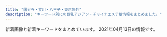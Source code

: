 ```yaml
---
title: "国分寺・立川・八王子・東京郊外"
description: "キーワード別にの巨乳アジアン・チャイナエステ嬢情報をまとめました。"
---
```


新着画像と新着キーワードをまとめています。
2021年04月13日の情報です。

<DmmAffiliateIns />
<KeywordTable
  shops={
    [
    {
        "keywords": {
            "87": 12,
            "86": 8,
            "D": 20,
            "E": 8,
            "85": 8
        },
        "url": "https://bijinkan.tyo.cm/",
        "img_links": [
            "https://bijinkan.tyo.cm/images/mainimg02.png",
            "https://bijinkan.tyo.cm/photos/sites/85/2020/12/2020120309222824.jpg",
            "https://bijinkan.tyo.cm/images/acc3.jpg",
            "https://bijinkan.tyo.cm/photos/sites/85/2021/03/2021032818520654.jpg",
            "https://bijinkan.tyo.cm/images/room1.jpg",
            "https://bijinkan.tyo.cm/images/side_link01.png",
            "https://bijinkan.tyo.cm/images/room2.jpg",
            "https://bijinkan.tyo.cm/photos/sites/85/2021/03/2021032818520041.jpg",
            "https://bijinkan.tyo.cm/photos/sites/85/2020/12/2020120807014646.jpg",
            "https://bijinkan.tyo.cm/images/acc1.jpg",
            "https://bijinkan.tyo.cm/photos/sites/85/2020/12/202012030922277.jpg",
            "https://bijinkan.tyo.cm/images/room3.jpg",
            "https://bijinkan.tyo.cm/photos/sites/85/2021/04/2021040917195789.jpg",
            "https://bijinkan.tyo.cm/photos/sites/85/2020/12/2020120309222649.jpg",
            "https://bijinkan.tyo.cm/photos/sites/85/2020/12/2020120309223034.jpg",
            "https://bijinkan.tyo.cm/photos/sites/85/2020/12/2020120309222524.jpg",
            "https://bijinkan.tyo.cm/images/mainimg01.png",
            "https://bijinkan.tyo.cm/images/ico01.png",
            "https://bijinkan.tyo.cm/images/side_link03.png",
            "https://bijinkan.tyo.cm/photos/sites/85/2020/12/2020120309222952.jpg",
            "https://bijinkan.tyo.cm/photos/sites/85/2020/12/2020120309223173.jpg",
            "https://bijinkan.tyo.cm/images/acc4.jpg",
            "https://bijinkan.tyo.cm/photos/sites/85/2020/12/2020120309223278.jpg",
            "https://bijinkan.tyo.cm/images/side_link02.png",
            "https://bijinkan.tyo.cm/images/acc2.jpg",
            "https://bijinkan.tyo.cm/images/room4.jpg"
        ],
        "name": "\u7f8e\u4eba\u9928",
        "station": "JR\u7acb\u5ddd\u99c5\u5357\u53e3"
    },
    {
        "name": "\u30a2\u30b9\u30bf\u30fc",
        "keywords": {
            "90": 3,
            "D": 9,
            "89": 6
        },
        "station": "JR\u56fd\u5206\u5bfa\u99c5\u5357\u53e3",
        "url": "http://www.relax-aster.com/",
        "img_links": [
            "http://www.relax-aster.com/css/osusume09.jpg",
            "http://www.relax-aster.com/css/staff/staff007-b.jpg",
            "http://www.relax-aster.com/css/staff/staff005-a.jpg",
            "http://www.relax-aster.com/css/staff/staff0001-a.jpg",
            "http://www.relax-aster.com/css/staff/staff003-a.jpg",
            "http://www.relax-aster.com/css/staff/staff10.jpg",
            "http://www.relax-aster.com/css/staff/staff007-a.jpg",
            "http://www.relax-aster.com/css/staff/staff09.jpg",
            "http://www.relax-aster.com/css/staff/staff0007.jpg",
            "http://www.relax-aster.com/css/staff/staff005.jpg",
            "http://www.relax-aster.com/css/staff/staff0001-b.jpg",
            "http://www.relax-aster.com/css/nav/nav-005.jpg",
            "http://www.relax-aster.com/css/staff/staff011.jpg",
            "http://www.relax-aster.com/css/top-left003.jpg",
            "http://www.relax-aster.com/css/nav/nav-004.jpg",
            "http://www.relax-aster.com/css/nav/nav-001.jpg",
            "http://www.relax-aster.com/css/nav/nav-002.jpg",
            "http://www.relax-aster.com/css/staff/staff11-a.jpg",
            "http://www.relax-aster.com/css/staff/staff08.jpg",
            "http://www.relax-aster.com/css/nav/nav-003.jpg",
            "http://www.relax-aster.com/css/staff/staff08-a.jpg",
            "http://www.relax-aster.com/css/staff/staff003.jpg",
            "http://www.relax-aster.com/css/staff/staff10-a.jpg",
            "http://www.relax-aster.com/css/tel01.png",
            "http://www.relax-aster.com/css/baner06.jpg",
            "http://www.relax-aster.com/css/staff/staff09-a.jpg",
            "http://www.relax-aster.com/css/nav/nav-006.jpg",
            "http://www.relax-aster.com/css/staff/staff006.jpg",
            "http://www.relax-aster.com/css/staff/staff00001.jpg",
            "http://www.relax-aster.com/css/staff/staff06-a.jpg"
        ]
    },
    {
        "station": "\u56fd\u5206\u5bfa\u99c5\u5317\u53e3",
        "name": "\u7e01",
        "img_links": [
            "http://kaijun.club/images/r3.jpg",
            "http://kaijun.club/images/g2.jpg",
            "http://kaijun.club/images/mobile.png",
            "http://kaijun.club/images/g3.jpg",
            "http://kaijun.club/images/top.png",
            "http://kaijun.club/images/n-03.png",
            "http://kaijun.club/images/pickup.png",
            "http://kaijun.club/images/g4.jpg",
            "http://kaijun.club/images/n-01.png",
            "http://kaijun.club/images/r6.jpg",
            "http://kaijun.club/images/g0.jpg",
            "http://kaijun.club/images/200.png",
            "http://kaijun.club/images/r2.jpg",
            "http://kaijun.club/images/r5.jpg",
            "http://kaijun.club/images/tit-newface.png",
            "http://kaijun.club/images/tite-link.png",
            "http://kaijun.club/images/g6.jpg",
            "http://kaijun.club/images/tite-staff.png",
            "http://kaijun.club/images/88.png",
            "http://kaijun.club/images/g1.jpg",
            "http://kaijun.club/images/g5.jpg",
            "http://kaijun.club/images/p-r.png",
            "http://kaijun.club/images/tit-new.png",
            "http://kaijun.club/images/r1.jpg",
            "http://kaijun.club/images/300.png"
        ],
        "keywords": {},
        "url": "http://kaijun.club/"
    },
    {
        "url": "http://www.bali.mensnv.com/",
        "img_links": [
            "http://www.bali.mensnv.com/images/rec1.png",
            "http://www.bali.mensnv.com/images/line.png",
            "http://www.bali.mensnv.com/sp/images/topgirl.jpg",
            "http://www.bali.mensnv.com/files/007-02.jpg",
            "http://www.bali.mensnv.com/images/concept.jpg",
            "http://www.bali.mensnv.com/files/008.jpg",
            "http://www.bali.mensnv.com/files/014.jpg",
            "http://www.bali.mensnv.com/files/011-02.jpg",
            "http://www.bali.mensnv.com/files/008-02.jpg",
            "http://www.bali.mensnv.com/sp/images/pc.jpg",
            "http://www.bali.mensnv.com/files/014-02.jpg",
            "http://www.bali.mensnv.com/images/sys3.png",
            "http://www.bali.mensnv.com/files/003-02.jpg",
            "http://www.bali.mensnv.com/files/012-02.jpg",
            "http://www.bali.mensnv.com/sp/images/top.jpg",
            "http://www.bali.mensnv.com/files/003.jpg",
            "http://www.bali.mensnv.com/images/news.jpg",
            "http://www.bali.mensnv.com/images/rec2.png",
            "http://www.bali.mensnv.com/files/009-02.jpg",
            "http://www.bali.mensnv.com/files/015.jpg",
            "http://www.bali.mensnv.com/sp/images/link_t.jpg",
            "http://www.bali.mensnv.com/files/013.jpg",
            "http://www.bali.mensnv.com/sp/images/time.jpg",
            "http://www.bali.mensnv.com/sp/menu/interior.jpg",
            "http://www.bali.mensnv.com/files/009.jpg",
            "http://www.bali.mensnv.com/sp/images/news.jpg",
            "http://www.bali.mensnv.com/files/012.jpg",
            "http://www.bali.mensnv.com/images/link_t.png",
            "http://www.bali.mensnv.com/sp/menu/top.jpg",
            "http://www.bali.mensnv.com/sp/images/footer.jpg",
            "http://www.bali.mensnv.com/images/ta.jpg",
            "http://www.bali.mensnv.com/files/010.jpg",
            "http://www.bali.mensnv.com/sp/images/head.jpg",
            "http://www.bali.mensnv.com/files/004.jpg",
            "http://www.bali.mensnv.com/images/mobile.jpg",
            "http://www.bali.mensnv.com/images/int2.png",
            "http://www.bali.mensnv.com/files/001.jpg",
            "http://www.bali.mensnv.com/files/015-02.jpg",
            "http://www.bali.mensnv.com/images/sm.jpg",
            "http://www.bali.mensnv.com/sp/images/staff_t.jpg",
            "http://www.bali.mensnv.com/images/int1.png",
            "http://www.bali.mensnv.com/images/staff_t.png",
            "http://www.bali.mensnv.com/sp/menu/staff.jpg",
            "http://www.bali.mensnv.com/files/006-02.jpg",
            "http://www.bali.mensnv.com/files/013-02.jpg",
            "http://www.bali.mensnv.com/files/007.jpg",
            "http://www.bali.mensnv.com/images/sys1.png",
            "http://www.bali.mensnv.com/images/interior_t.png",
            "http://www.bali.mensnv.com/files/010-02.jpg",
            "http://www.bali.mensnv.com/files/004-02.jpg",
            "http://www.bali.mensnv.com/images/head.jpg",
            "http://www.bali.mensnv.com/sp/images/interior_t.jpg",
            "http://www.bali.mensnv.com/files/006.jpg",
            "http://www.bali.mensnv.com/sp/images/newsb.jpg",
            "http://www.bali.mensnv.com/sp/images/tel.jpg",
            "http://www.bali.mensnv.com/files/001-02.jpg",
            "http://www.bali.mensnv.com/images/sys2.png",
            "http://www.bali.mensnv.com/files/011.jpg"
        ],
        "name": "Bali SPA",
        "station": "JR\u56fd\u5206\u5bfa\u99c5\u5317\u53e3",
        "keywords": {
            "88": 2,
            "E": 6,
            "86": 4,
            "D": 8,
            "C": 8,
            "90": 2,
            "87": 14,
            "85": 2,
            "89": 2
        }
    },
    {
        "station": "\u6771\u4e45\u7559\u7c73\u99c5\u5317\u53e3",
        "keywords": {
            "C": 15
        },
        "img_links": [
            "http://www.tay184.info/frame/fla/photo02.jpg",
            "http://www.tay184.info/frame/scroll4/scroll4.jpg",
            "http://www.tay184.info/frame/fla/photo03.jpg",
            "http://www.tay184.info/frame/girl/c8001.jpg",
            "http://www.tay184.info/frame/girl/c9001.jpg",
            "http://www.tay184.info/frame/scroll3/scroll3.jpg",
            "http://www.tay184.info/frame/fla/photo01.jpg",
            "http://www.tay184.info/frame/scroll1/scroll1.jpg",
            "http://www.tay184.info/frame/fla/photo04.jpg",
            "http://www.tay184.info/navi/gld/temp_under2.jpg",
            "http://www.tay184.info/img/header.jpg",
            "http://www.tay184.info/frame/sougo/estheking.jpg",
            "http://www.tay184.info/frame/telimg/telbar.png",
            "http://www.tay184.info/frame/girl/c10001.jpg",
            "http://www.tay184.info/frame/girl/c7001.jpg",
            "http://www.tay184.info/frame/scroll5/scroll5.jpg",
            "http://www.tay184.info/frame/scroll2/scroll2.jpg",
            "http://www.tay184.info/frame/sougo/menlog.jpg",
            "http://www.tay184.info/frame/newface/201908235143.jpg",
            "http://www.tay184.info/img/88x31.jpg"
        ],
        "url": "http://www.tay184.info/",
        "name": "\u592a\u967d"
    },
    {
        "url": "http://dia-mond.work/",
        "keywords": {
            "88": 4,
            "87": 8,
            "89": 2,
            "85": 8,
            "86": 10,
            "F": 14,
            "E": 18,
            "90": 8,
            "D": 24
        },
        "img_links": [
            "http://dia-mond.work/images/head_therapist.jpg",
            "http://dia-mond.work/images/mainvisual_02_s.jpg",
            "http://dia-mond.work/staff/aoi1.jpg",
            "http://dia-mond.work/images/recruit/nagare_06.png",
            "http://dia-mond.work/images/recruit/point_04.png",
            "http://dia-mond.work/images/recruit/nagare_03.jpg",
            "http://dia-mond.work/images/mainvisual_02.jpg",
            "http://dia-mond.work/images/sw_tel.png",
            "http://dia-mond.work/images/recruit/message_03.png",
            "http://dia-mond.work/images/recruit/point_03.png",
            "http://dia-mond.work/images/recruit/point_06.png",
            "http://dia-mond.work/images/recruit/nagare_07.png",
            "http://dia-mond.work/images/recruit/req_03.jpg",
            "http://dia-mond.work/images/icon_new.png",
            "http://dia-mond.work/images/mainvisual_01_s.jpg",
            "http://dia-mond.work/staff/yumi1.jpg",
            "http://dia-mond.work/images/recruit/point_08.png",
            "http://dia-mond.work/images/sw_home.png",
            "http://dia-mond.work/images/trigger.jpg",
            "http://dia-mond.work/images/recruit/point_07.png",
            "http://dia-mond.work/staff/yuka1.jpg",
            "http://dia-mond.work/images/icon_ranking_03.png",
            "http://dia-mond.work/images/recruit/sp_mainvisual.jpg",
            "http://dia-mond.work/images/recruit/nagare_05.png",
            "http://dia-mond.work/images/icon_ranking_02.png",
            "http://dia-mond.work/staff/yuri1.jpg",
            "http://dia-mond.work/images/recruit/nagare_02.jpg",
            "http://dia-mond.work/staff/runa1.jpg",
            "http://dia-mond.work/images/recruit/point_05.png",
            "http://dia-mond.work/images/recruit/nagare_01.jpg",
            "http://dia-mond.work/images/recruit/point_09.png",
            "http://dia-mond.work/staff/hitomi1.jpg",
            "http://dia-mond.work/staff/emi1.jpg",
            "http://dia-mond.work/images/no_image.jpg",
            "http://dia-mond.work/images/head_interior.jpg",
            "http://dia-mond.work/staff/miho1.jpg",
            "http://dia-mond.work/images/mainvisual_01.jpg",
            "http://dia-mond.work/images/icon_ranking_01.png",
            "http://dia-mond.work/images/icon_ranking_04.png"
        ],
        "station": "JR\u516b\u738b\u5b50\u99c5",
        "name": "Diamond"
    },
    {
        "keywords": {
            "86": 7,
            "C": 1,
            "D": 6,
            "87": 2,
            "E": 2
        },
        "url": "http://eurynome-est.xyz/",
        "station": "JR\u62dd\u5cf6\u99c5\u5357\u53e3",
        "name": "\u6ce1\u59eb",
        "img_links": [
            "http://eurynome-est.xyz/images/top001.png",
            "http://eurynome-est.xyz/images/no.png",
            "http://eurynome-est.xyz/images/tel.png",
            "http://eurynome-est.xyz/images/nav-002.png",
            "http://eurynome-est.xyz/images/nav-003.png",
            "http://eurynome-est.xyz/images/cg07.jpg",
            "http://eurynome-est.xyz/images/cg04.jpg",
            "http://eurynome-est.xyz/images/nav-004.png",
            "http://eurynome-est.xyz/images/nav-006.png",
            "http://eurynome-est.xyz/images/cg08.jpg",
            "http://eurynome-est.xyz/images/cg02.jpg",
            "http://eurynome-est.xyz/images/cg05.jpg",
            "http://eurynome-est.xyz/images/cg06.jpg",
            "http://eurynome-est.xyz/images/cg03.jpg",
            "http://eurynome-est.xyz/images/nav-005.png",
            "http://eurynome-est.xyz/images/nav-001.png",
            "http://eurynome-est.xyz/images/cg01.jpg",
            "http://eurynome-est.xyz/images/cg09.jpg"
        ]
    },
    {
        "name": "Rouge \uff5e\u30eb\u30fc\u30b8\u30e5\uff5e",
        "url": "https://hachioji-mensesthe.com/",
        "keywords": {
            "90": 6,
            "85": 6,
            "88": 6,
            "86": 12
        },
        "img_links": [
            "https://hachioji-mensesthe.com/icon/yelp.png",
            "https://hachioji-mensesthe.com/images/esthe3.jpg",
            "https://hachioji-mensesthe.com/room/room-l3.jpg",
            "https://hachioji-mensesthe.com/staff/risa-s2.jpg",
            "https://hachioji-mensesthe.com/staff/risa-top.jpg",
            "https://hachioji-mensesthe.com/staff/rie-s1.jpg",
            "https://hachioji-mensesthe.com/staff/yuyu-l2.jpg",
            "https://hachioji-mensesthe.com/staff/rie-l1.jpg",
            "https://hachioji-mensesthe.com/staff/yuyu-s1.jpg",
            "https://hachioji-mensesthe.com/room/room-l1.jpg",
            "https://hachioji-mensesthe.com/staff/riri-l1.jpg",
            "https://hachioji-mensesthe.com/images/esthe4.jpg",
            "https://hachioji-mensesthe.com/staff/risa-l2.jpg",
            "https://hachioji-mensesthe.com/staff/risa-l3.jpg",
            "https://hachioji-mensesthe.com/staff/riri-l3.jpg",
            "https://hachioji-mensesthe.com/icon/facebook.png",
            "https://hachioji-mensesthe.com/staff/miki-l2.jpg",
            "https://hachioji-mensesthe.com/room/room-l2.jpg",
            "https://hachioji-mensesthe.com/staff/yuyu-top.jpg",
            "https://hachioji-mensesthe.com/staff/riri-s2.jpg",
            "https://hachioji-mensesthe.com/staff/rie-l2.jpg",
            "https://hachioji-mensesthe.com/staff/miki-s1.jpg",
            "https://hachioji-mensesthe.com/staff/yuyu-l1.jpg",
            "https://hachioji-mensesthe.com/staff/rie-s2.jpg",
            "https://hachioji-mensesthe.com/staff/miki-s3.jpg",
            "https://hachioji-mensesthe.com/icon/line.png",
            "https://hachioji-mensesthe.com/footer/footer-tel.png",
            "https://hachioji-mensesthe.com/images/main1.jpg",
            "https://hachioji-mensesthe.com/staff/risa-s3.jpg",
            "https://hachioji-mensesthe.com/staff/yuyu-s2.jpg",
            "https://hachioji-mensesthe.com/icon/twitter.png",
            "https://hachioji-mensesthe.com/massage/2020/12/20/rie-s2.jpg",
            "https://hachioji-mensesthe.com/staff/yuyu-s3.jpg",
            "https://hachioji-mensesthe.com/staff/riri-s1.jpg",
            "https://hachioji-mensesthe.com/images/esthe1.jpg",
            "https://hachioji-mensesthe.com/footer/footer-staff.png",
            "https://hachioji-mensesthe.com/staff/miki-s2.jpg",
            "https://hachioji-mensesthe.com/images/clear.png",
            "https://hachioji-mensesthe.com/images/main-sp.jpg",
            "https://hachioji-mensesthe.com/staff/yuyu-l3.jpg",
            "https://hachioji-mensesthe.com/staff/risa-l1.jpg",
            "https://hachioji-mensesthe.com/staff/miki-top.jpg",
            "https://hachioji-mensesthe.com/room/room-l4.jpg",
            "https://hachioji-mensesthe.com/massage/2020/12/09/L.png",
            "https://hachioji-mensesthe.com/staff/miki-l1.jpg",
            "https://hachioji-mensesthe.com/images/header3.png",
            "https://hachioji-mensesthe.com/images/esthe2.jpg",
            "https://hachioji-mensesthe.com/staff/riri-s3.jpg",
            "https://hachioji-mensesthe.com/footer/footer-line.png",
            "https://hachioji-mensesthe.com/staff/risa-s1.jpg",
            "https://hachioji-mensesthe.com/staff/miki-l3.jpg",
            "https://hachioji-mensesthe.com/staff/riri-l2.jpg",
            "https://hachioji-mensesthe.com/images/qrcode.png"
        ],
        "station": "JR\u516b\u738b\u5b50\u99c5\u5317\u53e3"
    },
    {
        "keywords": {
            "C": 2,
            "\u4e73": 24,
            "D": 9,
            "\u5de8\u4e73": 24,
            "E": 2
        },
        "img_links": [
            "https://dear.tyo.cm/images/s_info.jpg",
            "https://dear.tyo.cm/photos/sites/45/2021/03/2021031514503951.jpeg",
            "https://dear.tyo.cm/photos/sites/45/2021/03/2021030502351960.jpeg",
            "https://dear.tyo.cm/images/koko_200x40.png",
            "https://dear.tyo.cm/images/paypay.jpg",
            "https://dear.tyo.cm/images/bj3.jpg",
            "https://dear.tyo.cm/images/top.jpg",
            "https://dear.tyo.cm/photos/sites/45/2021/04/2021041216023877.jpg",
            "https://dear.tyo.cm/photos/sites/45/2020/08/2020080911385321.jpeg",
            "https://dear.tyo.cm/images/s_link.jpg",
            "https://dear.tyo.cm/images/room2.jpg",
            "https://dear.tyo.cm/images/bj1.jpg",
            "https://dear.tyo.cm/photos/sites/45/2021/03/2021030923384449.jpeg",
            "https://esta-kanto.com/img/kanto/esta-200_40.jpg",
            "https://dear.tyo.cm/images/amore.jpg",
            "https://dear.tyo.cm/images/staff0.jpg",
            "https://dear.tyo.cm/images/room3.jpg",
            "https://dear.tyo.cm/images/room4.jpg",
            "https://dear.tyo.cm/photos/sites/45/2021/04/2021040918155841.jpeg",
            "https://dear.tyo.cm/photos/sites/45/2021/03/2021032017410551.jpg",
            "https://dear.tyo.cm/images/1.jpg",
            "https://dear.tyo.cm/images/info2.jpg",
            "https://dear.tyo.cm/photos/sites/45/2021/04/2021040918184556.jpeg",
            "https://dear.tyo.cm/images/member.jpg",
            "https://dear.tyo.cm/images/link1.jpg",
            "https://dear.tyo.cm/photos/sites/45/2021/03/2021030910283925.jpeg",
            "https://dear.tyo.cm/photos/sites/45/2021/03/2021031923414695.jpeg",
            "https://dear.tyo.cm/images/s_staff.jpg",
            "https://dear.tyo.cm/photos/sites/45/2021/04/2021041320263734.jpeg",
            "https://dear.tyo.cm/photos/sites/45/2021/03/2021030814171875.jpeg",
            "https://dear.tyo.cm/images/room1.jpg",
            "https://dear.tyo.cm/photos/sites/45/2021/04/2021040918130813.jpeg",
            "https://dear.tyo.cm/photos/sites/45/2021/03/2021031501311420.jpeg"
        ],
        "name": "Dear",
        "station": "JR\u516b\u738b\u5b50\u99c5\u5317\u53e3",
        "url": "https://dear.tyo.cm/"
    },
    {
        "url": "http://anntrizumu.xyz/",
        "station": "JR\u7acb\u5ddd\u99c5\u5357\u53e3",
        "img_links": [
            "http://anntrizumu.xyz/uploads/201218/1-20121Q31611C3.jpg",
            "http://anntrizumu.xyz/uploads/210410/1-210410094440250.jpg",
            "http://anntrizumu.xyz/uploads/allimg/210302/1-210302132R1454.jpg",
            "http://anntrizumu.xyz/picture/img.site-builder.jpg",
            "http://anntrizumu.xyz/uploads/210401/1-210401161059332.jpg",
            "http://www.anntrizumu.xyz/uploads/allimg/210401/1-210401161226215.jpg",
            "http://www.anntrizumu.xyz/picture/head.jpg",
            "http://www.anntrizumu.xyz/uploads/allimg/210401/1-210401161332C6.jpg",
            "http://anntrizumu.xyz/uploads/201221/1-2012211P04Ib.jpg",
            "http://anntrizumu.xyz/uploads/201218/1-20121Q3154EE.jpg",
            "http://anntrizumu.xyz/uploads/210107/1-21010FT500142.jpg",
            "http://www.anntrizumu.xyz/picture/img.site-builder.jpg",
            "http://anntrizumu.xyz/picture/room2.jpg",
            "http://anntrizumu.xyz/uploads/allimg/210401/1-21040116115Y27.jpg",
            "http://anntrizumu.xyz/uploads/allimg/210302/1-210302132I1613.jpg",
            "http://anntrizumu.xyz/picture/head.jpg",
            "http://anntrizumu.xyz/uploads/allimg/210401/1-210401161332C6.jpg",
            "http://www.anntrizumu.xyz/uploads/allimg/210401/1-21040116115Y27.jpg",
            "http://www.anntrizumu.xyz/uploads/allimg/210302/1-210302132922346.jpg",
            "http://anntrizumu.xyz/uploads/210215/1-210215104410104.jpg",
            "http://anntrizumu.xyz/uploads/allimg/210304/1-2103040Z4145F.jpg",
            "http://anntrizumu.xyz/uploads/201221/1-2012211J921K2.jpg",
            "http://anntrizumu.xyz/picture/room3.jpg",
            "http://anntrizumu.xyz/uploads/allimg/210302/1-210302132922346.jpg",
            "http://anntrizumu.xyz/uploads/allimg/210401/1-21040116125I31.jpg",
            "http://www.anntrizumu.xyz/uploads/201218/1-20121Q31611C3.jpg",
            "http://anntrizumu.xyz/picture/totop_04.png",
            "http://anntrizumu.xyz/uploads/201218/1-20121Q3152V13.jpg",
            "http://anntrizumu.xyz/picture/room1.jpg",
            "http://anntrizumu.xyz/uploads/allimg/210401/1-210401161226215.jpg",
            "http://www.anntrizumu.xyz/picture/totop_04.png",
            "http://www.anntrizumu.xyz/uploads/allimg/210302/1-210302132I1613.jpg",
            "http://anntrizumu.xyz/uploads/allimg/210410/1-210410095553359.jpg",
            "http://anntrizumu.xyz/uploads/210302/1-210302125S34S.jpg"
        ],
        "keywords": {},
        "name": "\u7652\u3057\u306e\u5929\u4f7f"
    },
    {
        "url": "http://relaxpa.xyz/",
        "img_links": [
            "http://relaxpa.xyz/images/g52.jpg",
            "http://relaxpa.xyz/images/g3.jpg",
            "http://relaxpa.xyz/images/g2.jpg",
            "http://relaxpa.xyz/images/room1.jpg",
            "http://relaxpa.xyz/images/g0.jpg",
            "http://relaxpa.xyz/images/room4.jpg",
            "http://relaxpa.xyz/images/g31.jpg",
            "http://relaxpa.xyz/images/g5.jpg",
            "http://relaxpa.xyz/images/news1.jpg",
            "http://relaxpa.xyz/images/room2.jpg",
            "http://relaxpa.xyz/images/top.jpg",
            "http://relaxpa.xyz/images/mobile.jpg",
            "http://relaxpa.xyz/images/room3.jpg",
            "http://relaxpa.xyz/images/nei03.jpg",
            "http://relaxpa.xyz/images/tit-staff.jpg",
            "http://relaxpa.xyz/images/yumi1.jpg",
            "http://relaxpa.xyz/images/yumi0.jpg",
            "http://relaxpa.xyz/images/kana1.jpg",
            "http://relaxpa.xyz/images/g6.jpg",
            "http://relaxpa.xyz/images/kana2.jpg"
        ],
        "keywords": {
            "C": 13,
            "D": 1,
            "87": 1,
            "83": 1,
            "85": 4
        },
        "name": "\u30ea\u30e9\u30af\u30b9\u30d1",
        "station": "JR\u516b\u738b\u5b50\u99c5\u5357\u53e3"
    },
    {
        "name": "\u30e9\u30d9\u30f3\u30c0\u30fc",
        "keywords": {
            "87": 2,
            "86": 5
        },
        "url": "http://esthe-massage.in.net/",
        "station": "JR\u8c4a\u7530\u99c5\u5317\u53e3",
        "img_links": [
            "http://esthe-massage.in.net/img/sta3.jpg",
            "http://esthe-massage.in.net/img/r3.jpg",
            "http://esthe-massage.in.net/img/st3.jpg",
            "http://esthe-massage.in.net/img/sta1.jpg",
            "http://esthe-massage.in.net/img/lint.jpg",
            "http://esthe-massage.in.net/img/r1.jpg",
            "http://esthe-massage.in.net/img/st1.jpg",
            "http://esthe-massage.in.net/img/sta2.jpg",
            "http://esthe-massage.in.net/img/r2.jpg",
            "http://esthe-massage.in.net/img/st2.jpg",
            "http://esthe-massage.in.net/img/acct.jpg",
            "http://esthe-massage.in.net/img/root.jpg",
            "http://esthe-massage.in.net/img/top.jpg",
            "http://esthe-massage.in.net/img/stat.jpg",
            "http://esthe-massage.in.net/img/fla.jpg",
            "http://esthe-massage.in.net/img/st5.jpg",
            "http://esthe-massage.in.net/img/rect.jpg"
        ]
    },
    {
        "keywords": {
            "E": 56,
            "87": 14,
            "86": 19,
            "D": 51,
            "F": 4,
            "85": 78
        },
        "name": "\u516b\u738b\u5b50\u871c\u5922",
        "img_links": [
            "https://es-cream.tokyo/wp-content/uploads/2020/12/WeChat-Image_20201211200333.jpg",
            "https://es-cream.tokyo/wp-content/uploads/2020/02/WeChat-Image_20200210121526-200x300.jpg",
            "https://es-cream.tokyo/wp-content/uploads/2019/02/1WeChat-Image_20190201215504.jpg",
            "https://es-cream.tokyo/wp-content/uploads/2019/03/WeChat-Image_20190323191717.jpg",
            "https://es-cream.tokyo/wp-content/themes/template-salon2/images/info.png",
            "https://es-cream.tokyo/wp-content/uploads/2019/05/WeChat-Image_20190517141820.jpg",
            "https://es-cream.tokyo/wp-content/uploads/2019/07/WeChat-Image_20190706201522.jpg",
            "https://es-cream.tokyo/wp-content/uploads/2019/05/WeChat-Image_20190517141814-422x750.jpg",
            "https://es-cream.tokyo/wp-content/themes/template-salon2/images/main-img2.jpg",
            "https://es-cream.tokyo/wp-content/uploads/2019/07/WeChat-Image_20190703174151.jpg",
            "https://es-cream.tokyo/wp-content/uploads/2020/02/WeChat-Image_20200210121526.jpg",
            "https://es-cream.tokyo/wp-content/uploads/2019/10/WeChat-Image_20191021151113.jpg",
            "https://es-cream.tokyo/wp-content/themes/template-salon2/images/campaign-bnr.png",
            "https://es-cream.tokyo/wp-content/uploads/2021/03/WeChat-Image_20210321172728.jpg",
            "https://es-cream.tokyo/wp-content/uploads/2019/03/WeChat-Image_20190313150944-232x300.jpg",
            "https://es-cream.tokyo/wp-content/uploads/2020/03/WeChat-Image_20200311180435.jpg",
            "https://es-cream.tokyo/wp-content/uploads/2019/04/WeChat-Image_20190417211734.jpg",
            "https://es-cream.tokyo/wp-content/uploads/2019/02/WeChat-Image_20190201215450.jpg",
            "https://es-cream.tokyo/wp-content/uploads/2021/01/WeChat-Image_20210112112948.jpg",
            "https://es-cream.tokyo/wp-content/uploads/2021/03/WeChat-Image_20210321172800.jpg",
            "https://es-cream.tokyo/wp-content/themes/template-salon2/images/main-img.jpg",
            "https://es-cream.tokyo/wp-content/uploads/2020/10/WeChat-Image_20201016173923-500x750.jpg",
            "https://es-cream.tokyo/wp-content/uploads/2019/06/WeChat-Image_20190607173916.jpg",
            "https://es-cream.tokyo/wp-content/uploads/2020/10/WeChat-Image_20201016173923.jpg",
            "https://es-cream.tokyo/wp-content/uploads/2020/08/WeChat-Image_20200829205256.jpg",
            "https://es-cream.tokyo/wp-content/uploads/2019/03/WeChat-Image_20190330130050.jpg",
            "https://es-cream.tokyo/wp-content/uploads/2019/07/WeChat-Image_20190729162551.jpg",
            "http://es-cream.tokyo/wp-content/uploads/2019/12/1ed5c1c5fbbb849a52bb037f487dfb48.png",
            "https://es-cream.tokyo/wp-content/uploads/2019/11/WeChat-Image_20191125122405.jpg",
            "https://es-cream.tokyo/wp-content/themes/template-salon2/images/m-info.png",
            "https://es-cream.tokyo/wp-content/uploads/2021/01/WeChat-Image_20210112113002.jpg",
            "https://es-cream.tokyo/wp-content/uploads/2020/04/WeChat-Image_20200409165811.jpg",
            "https://es-cream.tokyo/wp-content/uploads/2020/04/WeChat-Image_20200413174323.jpg",
            "https://es-cream.tokyo/wp-content/uploads/2019/03/WeChat-Image_20190330130050-205x300.jpg",
            "https://es-cream.tokyo/wp-content/uploads/2021/02/WeChat-Image_20210218174311.jpg",
            "https://es-cream.tokyo/wp-content/uploads/2020/12/WeChat-Image_20201204132408.jpg",
            "https://es-cream.tokyo/wp-content/uploads/2019/02/WeChat-Image_20190201215504.jpg",
            "https://es-cream.tokyo/wp-content/uploads/2019/12/WeChat-Image_20191223160307.jpg",
            "https://es-cream.tokyo/wp-content/themes/template-salon2/images/main-img3.jpg",
            "https://es-cream.tokyo/wp-content/uploads/2019/03/WeChat-Image_20190323191717-223x300.jpg",
            "https://es-cream.tokyo/wp-content/uploads/2019/03/WeChat-Image_20190309113402-215x300.jpg",
            "https://es-cream.tokyo/wp-content/uploads/2019/12/WeChat-Image_20191212183256.jpg",
            "https://es-cream.tokyo/wp-content/uploads/2019/06/WeChat-Image_20190607173911.jpg",
            "https://es-cream.tokyo/wp-content/uploads/2019/12/WeChat-Image_20191206183034.jpg",
            "https://es-cream.tokyo/wp-content/themes/template-salon2/images/news-ttl.jpg",
            "https://es-cream.tokyo/wp-content/uploads/2020/10/WeChat-Image_20201016173923-1.jpg",
            "https://es-cream.tokyo/wp-content/uploads/2021/01/WeChat-Image_20210112112948-200x300.jpg",
            "https://es-cream.tokyo/wp-content/uploads/2019/04/WeChat-Image_20190417211734-235x300.jpg",
            "https://es-cream.tokyo/wp-content/uploads/2019/08/WeChat-Image_20190827142201.jpg",
            "https://es-cream.tokyo/wp-content/uploads/2019/05/WeChat-Image_20190517141814.jpg",
            "https://es-cream.tokyo/wp-content/uploads/2019/10/WeChat-Image_20191021151113-200x300.jpg",
            "https://es-cream.tokyo/wp-content/uploads/2020/10/WeChat-Image_20201016173923-1-200x300.jpg",
            "https://es-cream.tokyo/wp-content/uploads/2020/04/WeChat-Image_20200409165754.jpg",
            "https://es-cream.tokyo/wp-content/uploads/2019/10/WeChat-Image_20191021151121.jpg",
            "https://es-cream.tokyo/wp-content/uploads/2021/02/WeChat-Image_20210218174257.jpg",
            "https://es-cream.tokyo/wp-content/themes/template-salon2/images/newface-ttl.jpg",
            "https://es-cream.tokyo/wp-content/uploads/2020/07/WeChat-Image_20200703123629.jpg",
            "https://es-cream.tokyo/wp-content/uploads/2019/09/WeChat-Image_20191017130455.jpg",
            "https://es-cream.tokyo/wp-content/uploads/2021/03/WeChat-Image_20210321172746.jpg",
            "https://es-cream.tokyo/wp-content/uploads/2019/12/WeChat-Image_20191212183249.jpg",
            "https://es-cream.tokyo/wp-content/uploads/2020/04/WeChat-Image_20200409165808.jpg",
            "https://es-cream.tokyo/wp-content/uploads/2019/02/1WeChat-Image_20190201215450.jpg",
            "https://es-cream.tokyo/wp-content/uploads/2019/03/WeChat-Image_20190330130038.jpg",
            "https://es-cream.tokyo/wp-content/uploads/2019/09/WeChat-Image_20190911125852.jpg",
            "https://es-cream.tokyo/wp-content/uploads/2019/03/WeChat-Image_20190330130038-205x300.jpg",
            "https://es-cream.tokyo/wp-content/uploads/2019/06/WeChat-Image_20190610230334.jpg",
            "https://es-cream.tokyo/wp-content/uploads/2019/05/WeChat-Image_20190517141820-200x300.jpg",
            "https://es-cream.tokyo/wp-content/uploads/2020/12/WeChat-Image_20201211200327.jpg"
        ],
        "url": "https://es-cream.tokyo/",
        "station": "JR\u516b\u738b\u5b50\u99c5\u5317\u53e3"
    },
    {
        "img_links": [
            "http://www.miki-es.info/style/images/girl-z1.jpg",
            "http://www.miki-es.info/staff/s03.jpg",
            "http://www.miki-es.info/style/images/end.jpg",
            "http://www.miki-es.info/staff/s06.jpg",
            "http://www.miki-es.info/images/aaa.png",
            "http://www.miki-es.info/style/images/staff_line.png",
            "http://www.miki-es.info/style/images/girl-z2.jpg",
            "http://www.miki-es.info/staff/s04.jpg",
            "http://www.miki-es.info/staff/s02.jpg",
            "http://www.miki-es.info/staff/s01.jpg",
            "http://www.miki-es.info/staff/s05.jpg",
            "http://www.miki-es.info/style/images/bj3.png",
            "http://www.miki-es.info/style/images/top.png"
        ],
        "name": "\u7f8e\u59eb",
        "keywords": {
            "D": 6,
            "C": 13,
            "86": 5,
            "80": 1
        },
        "url": "http://www.miki-es.info",
        "station": "\u79cb\u6d25\u99c5\u5357\u53e3"
    },
    {
        "name": "\u7761\u84ee",
        "img_links": [
            "http://uniont.xyz/picture/r5.jpg",
            "http://uniont.xyz/uploads/200924/1-200924132G1L4.jpg",
            "http://uniont.xyz/uploads/200924/1-200924132A9E6.jpg",
            "http://uniont.xyz/uploads/200924/1-200924132101X4.jpg",
            "http://uniont.xyz/uploads/200924/1-200924132422524.jpg",
            "http://uniont.xyz/uploads/200924/1-200924133331412.jpg",
            "http://uniont.xyz/uploads/200924/1-2009241323163J.jpg",
            "http://uniont.xyz/uploads/200924/1-200924133055106.jpg",
            "http://uniont.xyz/uploads/200924/1-20092413325Sc.jpg",
            "http://uniont.xyz/uploads/201112/1-2011120914432M.jpg",
            "http://uniont.xyz/picture/r4.jpg",
            "http://uniont.xyz/uploads/200924/1-200924132433127.jpg",
            "http://uniont.xyz/uploads/200924/1-20092413252X41.jpg",
            "http://uniont.xyz/uploads/201112/1-201112091456449.jpg",
            "http://uniont.xyz/uploads/200924/1-200924133912N0.jpg",
            "http://uniont.xyz/uploads/200924/1-200924132J53b.jpg",
            "http://uniont.xyz/uploads/200924/1-20092413233BZ.jpg",
            "http://uniont.xyz/picture/face.png",
            "http://uniont.xyz/uploads/210323/1-210323152553c2.jpg",
            "http://uniont.xyz/uploads/200924/1-20092413214T30.jpg",
            "http://uniont.xyz/picture/r3.jpg",
            "http://uniont.xyz/uploads/200924/1-200924131S1D4.jpg",
            "http://uniont.xyz/uploads/200924/1-20092413260aG.jpg",
            "http://uniont.xyz/uploads/210323/1-21032315252RI.jpg",
            "http://uniont.xyz/uploads/200924/1-200924131T0603.jpg",
            "http://uniont.xyz/picture/top.png",
            "http://uniont.xyz/uploads/200924/1-200924131H2313.jpg",
            "http://uniont.xyz/uploads/200924/1-200924131JX02.jpg",
            "http://uniont.xyz/picture/s_staff.jpg",
            "http://uniont.xyz/uploads/200924/1-20092413312S95.jpg",
            "http://uniont.xyz/uploads/200924/1-200924132KQ53.jpg",
            "http://uniont.xyz/picture/pick.png",
            "http://uniont.xyz/uploads/200924/1-200924133225646.jpg",
            "http://uniont.xyz/picture/r2.jpg",
            "http://uniont.xyz/uploads/200924/1-200924132512B1.jpg",
            "http://uniont.xyz/picture/end.png",
            "http://uniont.xyz/uploads/200924/1-200924132113558.jpg",
            "http://uniont.xyz/picture/r1.jpg",
            "http://uniont.xyz/uploads/200924/1-200924133920U5.jpg",
            "http://uniont.xyz/picture/news.png",
            "http://uniont.xyz/uploads/200924/1-2009241322001R.jpg",
            "http://uniont.xyz/picture/bj2.jpg",
            "http://uniont.xyz/uploads/200924/1-200924133153O1.jpg",
            "http://uniont.xyz/uploads/200924/1-200924132623O7.jpg"
        ],
        "station": "JR\u56fd\u5206\u5bfa\u99c5\u5317\u53e3",
        "url": "http://uniont.xyz/",
        "keywords": {
            "F": 1,
            "86": 11,
            "D": 10,
            "94": 1,
            "E": 2,
            "85": 1
        }
    },
    {
        "url": "http://lucky-day.jpn.vin/",
        "img_links": [
            "http://lucky-day.jpn.vin/images/tit-infor.png",
            "http://lucky-day.jpn.vin/images/tite-staff.png",
            "http://lucky-day.jpn.vin/images/tit-pick.png",
            "http://lucky-day.jpn.vin/photos/sites/70/2021/04/2021040516140276.jpg",
            "http://lucky-day.jpn.vin/photos/sites/70/2020/10/2020102813214196.jpg",
            "http://lucky-day.jpn.vin/photos/sites/70/2020/10/2020102716195949.jpg",
            "http://lucky-day.jpn.vin/photos/sites/70/2020/12/2020122415521749.jpg",
            "http://lucky-day.jpn.vin/photos/sites/70/2021/03/2021032613004961.jpg",
            "http://lucky-day.jpn.vin/images/acc2.jpg",
            "http://lucky-day.jpn.vin/images/r02.jpg",
            "http://lucky-day.jpn.vin/images/r04.jpg",
            "http://lucky-day.jpn.vin/photos/sites/70/2021/03/2021032818000221.jpg",
            "http://lucky-day.jpn.vin/images/acc4.jpg",
            "http://lucky-day.jpn.vin/photos/sites/70/2021/04/2021041213463876.jpg",
            "http://lucky-day.jpn.vin/photos/sites/70/2020/11/2020112516280331.jpg",
            "http://lucky-day.jpn.vin/photos/sites/70/2020/11/2020112213351418.jpg",
            "http://lucky-day.jpn.vin/photos/sites/70/2020/07/2020073005191860.jpg",
            "http://lucky-day.jpn.vin/images/r03.jpg",
            "http://lucky-day.jpn.vin/photos/sites/70/2021/04/2021040216081393.jpg",
            "http://lucky-day.jpn.vin/images/top.png",
            "http://lucky-day.jpn.vin/images/tit-gat.png",
            "http://lucky-day.jpn.vin/photos/sites/70/2020/11/2020112316215988.jpg",
            "http://lucky-day.jpn.vin/images/infor.png",
            "http://lucky-day.jpn.vin/images/r01.jpg",
            "http://lucky-day.jpn.vin/photos/sites/70/2021/02/2021022412332831.jpg",
            "http://lucky-day.jpn.vin/photos/sites/70/2021/02/2021021717523936.jpg",
            "http://lucky-day.jpn.vin/images/acc3.jpg",
            "http://lucky-day.jpn.vin/images/tit-new.png",
            "http://lucky-day.jpn.vin/images/acc1.jpg",
            "http://lucky-day.jpn.vin/photos/sites/70/2020/11/2020110217103786.jpg"
        ],
        "keywords": {
            "87": 40,
            "85": 60,
            "C": 16,
            "D": 120,
            "E": 30,
            "86": 50
        },
        "station": "JR\u7acb\u5ddd\u99c5\u5357\u53e3",
        "name": "Lucky Day"
    },
    {
        "keywords": {
            "86": 20,
            "85": 30,
            "84": 20,
            "87": 30,
            "D": 100
        },
        "name": "\u6843\u82b1",
        "station": "\u6e05\u702c\u99c5\u5317\u53e3",
        "img_links": [
            "http://taipei-yoru.jpn.mn/images/s_staff.png",
            "http://taipei-yoru.jpn.mn/photos/sites/23/2021/02/2021022701451957.jpg",
            "http://taipei-yoru.jpn.mn/photos/sites/23/2020/09/2020090201331691.jpg",
            "http://taipei-yoru.jpn.mn/photos/sites/23/2021/02/2021022701452130.jpg",
            "http://taipei-yoru.jpn.mn/images/service1.jpg",
            "http://taipei-yoru.jpn.mn/photos/sites/23/2020/08/2020081607165284.jpg",
            "http://taipei-yoru.jpn.mn/photos/sites/23/2020/09/2020090201263276.jpg",
            "http://taipei-yoru.jpn.mn/photos/sites/23/2020/08/2020081607164997.jpg",
            "http://taipei-yoru.jpn.mn/images/acc.jpg",
            "http://taipei-yoru.jpn.mn/photos/sites/23/2020/09/202009020133154.jpg",
            "http://taipei-yoru.jpn.mn/images/service2.jpg",
            "http://taipei-yoru.jpn.mn/images/s_pick.jpg",
            "http://taipei-yoru.jpn.mn/photos/sites/23/2021/03/2021032808483814.jpg",
            "http://taipei-yoru.jpn.mn/photos/sites/23/2020/12/2020120706350395.jpg",
            "http://taipei-yoru.jpn.mn/images/service3.jpg",
            "http://taipei-yoru.jpn.mn/photos/sites/23/2020/08/2020081607165166.jpg",
            "http://taipei-yoru.jpn.mn/photos/sites/23/2021/03/2021032808483745.jpg",
            "http://taipei-yoru.jpn.mn/photos/sites/23/2020/12/202012150944033.jpg",
            "http://taipei-yoru.jpn.mn/photos/sites/23/2020/08/2020081607170250.jpg",
            "http://taipei-yoru.jpn.mn/photos/sites/23/2021/03/2021030205171343.jpg",
            "http://taipei-yoru.jpn.mn/images/info.jpg",
            "http://taipei-yoru.jpn.mn/images/tel.jpg",
            "http://taipei-yoru.jpn.mn/photos/sites/23/2020/08/2020081607165749.jpg",
            "http://taipei-yoru.jpn.mn/photos/sites/23/2020/08/2020081607343113.jpg",
            "http://taipei-yoru.jpn.mn/photos/sites/23/2020/08/2020081607164896.jpg",
            "http://taipei-yoru.jpn.mn/images/s_news.jpg",
            "http://taipei-yoru.jpn.mn/images/nbj3.jpg",
            "http://taipei-yoru.jpn.mn/photos/sites/23/2020/09/202009020126336.jpg",
            "http://taipei-yoru.jpn.mn/images/service4.jpg",
            "http://taipei-yoru.jpn.mn/images/top.png"
        ],
        "url": "http://taipei-yoru.jpn.mn/"
    },
    {
        "img_links": [
            "http://www.birtyba.xyz/uploads/210206/1-21020611264M13.jpg",
            "http://www.birtyba.xyz/uploads/210327/1-21032G02316203.jpg",
            "http://www.birtyba.xyz/uploads/210405/1-210405123Q1I6.jpg",
            "http://www.birtyba.xyz/style/images/room3.jpg",
            "http://www.birtyba.xyz/uploads/201116/1-201116133149563.jpg",
            "http://www.birtyba.xyz/style/images/top.png",
            "http://www.birtyba.xyz/style/images/dt.jpg",
            "http://www.birtyba.xyz/style/images/girl-z1.jpg",
            "http://www.birtyba.xyz/uploads/201116/1-201116133205614.jpg",
            "http://www.birtyba.xyz/style/images/room4.jpg",
            "http://www.birtyba.xyz/uploads/200929/1-2009291019253T.jpg",
            "http://www.birtyba.xyz/style/images/mobile.jpg",
            "http://www.birtyba.xyz/uploads/200928/1-20092P95A05G.jpg",
            "http://www.birtyba.xyz/uploads/210405/1-210405123P0X0.jpg",
            "http://www.birtyba.xyz/uploads/200929/1-200929101Z4D1.jpg",
            "http://www.birtyba.xyz/uploads/210413/1-210413134929417.jpg",
            "http://www.birtyba.xyz/style/images/end.jpg",
            "http://www.birtyba.xyz/style/images/girl-z2.jpg",
            "http://www.birtyba.xyz/uploads/210413/1-210413134919122.jpg",
            "http://www.birtyba.xyz/uploads/210413/1-210413134T6251.jpg",
            "http://www.birtyba.xyz/style/images/staff_line.png",
            "http://www.birtyba.xyz/uploads/200929/1-200929101U3R4.jpg",
            "http://www.birtyba.xyz/plus/images/room5.jpg",
            "http://www.birtyba.xyz/uploads/210405/1-210405123R1V3.jpg",
            "http://www.birtyba.xyz/style/images/room1.jpg",
            "http://www.birtyba.xyz/style/images/room2.jpg",
            "http://www.birtyba.xyz/uploads/201116/1-20111613315KT.jpg",
            "http://www.birtyba.xyz/style/images/bj3.png"
        ],
        "keywords": {
            "D": 6,
            "C": 13,
            "86": 7,
            "E": 1
        },
        "name": "\u3075\u308f\u3075\u308f",
        "url": "http://www.birtyba.xyz/",
        "station": "JR\u7acb\u5ddd\u99c5\u5357\u53e3"
    },
    {
        "img_links": [
            "http://www.kunitachi-mai.info/images/img3.jpg",
            "http://www.kunitachi-mai.info/gals/emi1.jpg",
            "http://www.kunitachi-mai.info/gals/aya1.jpg",
            "http://www.kunitachi-mai.info/gals/hitomi1.jpg",
            "http://www.kunitachi-mai.info/gals/risa1.jpg",
            "http://www.kunitachi-mai.info/gals/rina1.jpg",
            "http://www.kunitachi-mai.info/images/img1.jpg",
            "http://www.kunitachi-mai.info/gals/morika1.jpg",
            "http://www.kunitachi-mai.info/images/img2.jpg",
            "http://www.kunitachi-mai.info/i/images/top.jpg",
            "http://www.kunitachi-mai.info/gals/yuyu1.jpg",
            "http://www.kunitachi-mai.info/gals/mirai1.jpg",
            "http://www.kunitachi-mai.info/images/kp01.jpg",
            "http://www.kunitachi-mai.info/gals/yuri1.jpg",
            "http://www.kunitachi-mai.info/gals/miho1.jpg",
            "http://www.kunitachi-mai.info/gals/mina1.jpg",
            "http://www.kunitachi-mai.info/images/qr.jpg",
            "http://www.kunitachi-mai.info/gals/riri1.jpg",
            "http://www.kunitachi-mai.info/images/img4.jpg",
            "http://www.kunitachi-mai.info/gals/sora1.jpg"
        ],
        "url": "http://www.kunitachi-mai.info/",
        "keywords": {
            "D": 1,
            "E": 1
        },
        "station": "JR\u56fd\u7acb\u99c5\u5357\u53e3",
        "name": "\u821e"
    },
    {
        "url": "http://es-aroma.tokyo/",
        "name": "\u30a2\u30ed\u30de\u30b9\u30d1",
        "keywords": {
            "85": 66,
            "86": 2,
            "84": 8,
            "83": 6
        },
        "station": "JR\u516b\u738b\u5b50\u99c5\u5317\u53e3",
        "img_links": [
            "http://es-aroma.tokyo/wp-content/uploads/2019/02/WeChat-Image_20190201215519.jpg",
            "http://es-aroma.tokyo/wp-content/uploads/2018/07/mmexport1531561329219-267x400.jpg",
            "http://es-aroma.tokyo/wp-content/uploads/2019/07/WeChat-Image_20190724131259.jpg",
            "http://es-aroma.tokyo/wp-content/uploads/2020/10/WeChat-Image_20201026115623.jpg",
            "http://es-aroma.tokyo/wp-content/uploads/2021/01/WeChat-Image_20210118180303.jpg",
            "http://es-aroma.tokyo/wp-content/themes/template-salon2/images/pickup-ttl.jpg",
            "http://es-aroma.tokyo/wp-content/uploads/2019/06/WeChat-Image_20190627174848.jpg",
            "http://es-aroma.tokyo/wp-content/uploads/2020/10/WeChat-Image_20201022153341.jpg",
            "http://es-aroma.tokyo/wp-content/uploads/2019/06/WeChat-Image_20190627174848-267x400.jpg",
            "http://es-aroma.tokyo/wp-content/uploads/2019/02/aromaspa.jpg",
            "http://es-aroma.tokyo/wp-content/uploads/2019/08/WeChat-Image_20190808180223-267x400.jpg",
            "http://es-aroma.tokyo/wp-content/uploads/2020/12/WeChat-Image_20201211154907.jpg",
            "http://es-aroma.tokyo/wp-content/uploads/2020/12/WeChat-Image_20201224193425.jpg",
            "http://es-aroma.tokyo/wp-content/uploads/2020/03/WeChat-Image_20200309134250.jpg",
            "http://es-aroma.tokyo/wp-content/uploads/2019/06/WeChat-Image_20190613133937.jpg",
            "http://es-aroma.tokyo/wp-content/uploads/2019/06/WeChat-Image_20190613133937-267x400.jpg",
            "http://es-aroma.tokyo/wp-content/uploads/2019/07/WeChat-Image_20190714212609.jpg",
            "http://es-aroma.tokyo/wp-content/uploads/2019/08/WeChat-Image_20190808180223.jpg",
            "http://es-aroma.tokyo/wp-content/uploads/2019/12/BeautyPlus_20191229223539066_save-266x400.jpg",
            "http://es-aroma.tokyo/wp-content/uploads/2020/02/WeChat-Image_20200205163538.jpg",
            "http://es-aroma.tokyo/wp-content/uploads/2021/01/WeChat-Image_20210118180257.jpg",
            "http://es-aroma.tokyo/wp-content/uploads/2021/03/WeChat-Image_20210308154149.jpg",
            "http://es-aroma.tokyo/wp-content/uploads/2019/12/BeautyPlus_20191229223740133_save.jpg",
            "http://es-aroma.tokyo/wp-content/uploads/2021/01/WeChat-Image_20210118180257-267x400.jpg",
            "http://es-aroma.tokyo/wp-content/uploads/2019/12/BeautyPlus_20191229223740133_save-500x750.jpg",
            "http://es-aroma.tokyo/wp-content/uploads/2018/03/mmexport1520241010640-267x400.jpg",
            "http://es-aroma.tokyo/wp-content/uploads/2019/12/BeautyPlus_20191229223539066_save.jpg",
            "http://es-aroma.tokyo/wp-content/uploads/2019/12/BeautyPlus_20191229223647799_save.jpg",
            "http://es-aroma.tokyo/wp-content/themes/template-salon2/images/newface-ttl.jpg",
            "http://es-aroma.tokyo/wp-content/uploads/2020/12/WeChat-Image_20201211154852.jpg",
            "http://es-aroma.tokyo/wp-content/uploads/2020/08/WeChat-Image_20200825210507.jpg",
            "http://es-aroma.tokyo/wp-content/uploads/2020/09/WeChat-Image_20200927221300.jpg",
            "http://es-aroma.tokyo/wp-content/uploads/2021/01/WeChat-Image_20210107221401-267x400.jpg",
            "http://es-aroma.tokyo/wp-content/uploads/2019/08/WeChat-Image_20190826193316.jpg",
            "http://es-aroma.tokyo/wp-content/themes/template-salon2/images/info.png",
            "http://es-aroma.tokyo/wp-content/uploads/2021/03/WeChat-Image_20210308154158.jpg",
            "http://es-aroma.tokyo/wp-content/uploads/2020/12/WeChat-Image_20201224193413.jpg",
            "http://es-aroma.tokyo/wp-content/uploads/2020/10/WeChat-Image_20201002174908.jpg",
            "http://es-aroma.tokyo/wp-content/themes/template-salon2/images/main-img1.jpg",
            "http://es-aroma.tokyo/wp-content/uploads/2020/03/WeChat-Image_20200309134250-267x400.jpg",
            "http://es-aroma.tokyo/wp-content/themes/template-salon2/images/campaign-bnr.png",
            "http://es-aroma.tokyo/wp-content/uploads/2020/08/WeChat-Image_20200825210507-267x400.jpg",
            "http://es-aroma.tokyo/wp-content/themes/template-salon2/images/main-img3.jpg",
            "http://es-aroma.tokyo/wp-content/uploads/2019/02/WeChat-Image_20190201215531.jpg",
            "http://es-aroma.tokyo/wp-content/uploads/2019/11/WeChat-Image_20191109113420.jpg",
            "http://es-aroma.tokyo/wp-content/uploads/2021/04/WeChat-Image_20210413185034.jpg",
            "http://es-aroma.tokyo/wp-content/themes/template-salon2/images/main-img2.jpg",
            "http://es-aroma.tokyo/wp-content/themes/template-salon2/images/news-ttl.jpg",
            "http://es-aroma.tokyo/wp-content/uploads/2019/07/WeChat-Image_20190724131255.jpg",
            "http://es-aroma.tokyo/wp-content/uploads/2020/12/WeChat-Image_20201211154911.jpg",
            "http://es-aroma.tokyo/wp-content/uploads/2020/12/WeChat-Image_20201211154852-267x400.jpg",
            "http://es-aroma.tokyo/wp-content/uploads/2019/11/WeChat-Image_20191109113420-267x400.jpg",
            "http://es-aroma.tokyo/wp-content/uploads/2019/07/WeChat-Image_20190724131251.jpg",
            "http://es-aroma.tokyo/wp-content/themes/template-salon2/images/message-hd.jpg",
            "http://es-aroma.tokyo/wp-content/uploads/2019/06/WeChat-Image_20190603163147.jpg",
            "http://es-aroma.tokyo/wp-content/uploads/2020/12/WeChat-Image_20201224193413-267x400.jpg",
            "http://es-aroma.tokyo/wp-content/uploads/2021/03/WeChat-Image_20210325142635.jpg",
            "http://es-aroma.tokyo/wp-content/uploads/2019/12/BeautyPlus_20191229223647799_save-500x750.jpg",
            "http://es-aroma.tokyo/wp-content/uploads/2018/10/WeChat-Image_20181010202158-e1556001434192-267x400.jpg",
            "http://es-aroma.tokyo/wp-content/uploads/2021/01/WeChat-Image_20210107221401.jpg",
            "http://es-aroma.tokyo/wp-content/uploads/2019/07/WeChat-Image_20190724131251-267x400.jpg",
            "http://es-aroma.tokyo/wp-content/uploads/2020/11/WeChat-Image_20201121191958-267x400.jpg",
            "http://es-aroma.tokyo/wp-content/uploads/2019/09/WeChat-Image_20190904115149.jpg",
            "http://es-aroma.tokyo/wp-content/uploads/2019/06/WeChat-Image_20190603163135-267x400.jpg",
            "http://es-aroma.tokyo/wp-content/uploads/2019/09/WeChat-Image_20190917145915.jpg",
            "http://es-aroma.tokyo/wp-content/uploads/2019/01/3628646e3e3b10f161d4a2a372b0d27e-1.png",
            "http://es-aroma.tokyo/wp-content/uploads/2018/10/WeChat-Image_20181029125000-e1556001210148-267x400.jpg",
            "http://es-aroma.tokyo/wp-content/uploads/2020/11/WeChat-Image_20201121223013.jpg",
            "http://es-aroma.tokyo/wp-content/uploads/2019/06/WeChat-Image_20190603163147-267x400.jpg",
            "http://es-aroma.tokyo/wp-content/uploads/2019/02/WeChat-Image_20190201215525.jpg",
            "http://es-aroma.tokyo/wp-content/uploads/2020/12/WeChat-Image_20201224193420.jpg",
            "http://es-aroma.tokyo/wp-content/uploads/2020/11/WeChat-Image_20201121191958.jpg",
            "http://es-aroma.tokyo/wp-content/uploads/2020/10/WeChat-Image_20201022153341-267x400.jpg",
            "http://es-aroma.tokyo/wp-content/uploads/2019/10/WeChat-Image_20191008130122-267x400.jpg",
            "http://es-aroma.tokyo/wp-content/uploads/2019/10/WeChat-Image_20191008130122.jpg",
            "http://es-aroma.tokyo/wp-content/uploads/2020/02/WeChat-Image_20200205163538-267x400.jpg",
            "http://es-aroma.tokyo/wp-content/uploads/2021/04/WeChat-Image_20210405203542.jpg",
            "http://es-aroma.tokyo/wp-content/uploads/2019/07/WeChat-Image_20190714212609-267x400.jpg"
        ]
    },
    {
        "name": "Aroma Pure",
        "img_links": [
            "http://uimopgh.xyz/uploads/201029/1-20102911130K00.jpg",
            "http://uimopgh.xyz/uploads/201030/1-201030103956393.jpg",
            "http://uimopgh.xyz/uploads/201029/1-201029111354604.jpg",
            "http://uimopgh.xyz/uploads/201029/1-2010291F00E16.jpg",
            "http://uimopgh.xyz/uploads/201029/1-201029111405923.jpg",
            "http://uimopgh.xyz/static/picture/sxiipvuhchfndhi.jpg",
            "http://uimopgh.xyz/static/picture/eputr6bhw8dj2l1.jpg",
            "http://uimopgh.xyz/static/picture/4ukiopgrtlrtare.png",
            "http://uimopgh.xyz/static/picture/vis_theptframe.png",
            "http://uimopgh.xyz/uploads/201029/1-20102911141G32.jpg",
            "http://uimopgh.xyz/uploads/201028/1-20102Q25212418.jpg",
            "http://uimopgh.xyz/uploads/201028/1-20102Q25105205.jpg",
            "http://uimopgh.xyz/uploads/201029/1-20102911131QE.jpg",
            "http://uimopgh.xyz/uploads/201028/1-20102Q2515NB.jpg",
            "http://uimopgh.xyz/static/picture/icon_new.png",
            "http://uimopgh.xyz/uploads/201029/1-2010291113422J.jpg",
            "http://uimopgh.xyz/uploads/201029/1-201029111330B3.jpg",
            "http://uimopgh.xyz/static/picture/xflkoxorbu5grzm.jpg",
            "http://uimopgh.xyz/static/picture/g-18-1-825x510.png"
        ],
        "station": "JR\u65b0\u79cb\u6d25\u99c5",
        "url": "http://uimopgh.xyz/",
        "keywords": {
            "H": 1,
            "\u30bb\u30af\u30b7\u30fc": 1,
            "G": 1
        }
    },
    {
        "url": "https://www.akasuriya.org/",
        "keywords": {},
        "img_links": [
            "https://static.wixstatic.com/media/cda177_ff0f23b7b7ab47e5a5504bddb2fee88a~mv2_d_7040_3733_s_4_2.jpg",
            "https://static.wixstatic.com/media/49fc95_0f2106c630074f6dbce7d28fd3f5bc84~mv2_d_6000_3376_s_4_2.jpg",
            "https://static.wixstatic.com/media/49fc95_444f73c8dba945fab71a1648f25a9e58~mv2_d_6000_3376_s_4_2.jpg",
            "https://static.wixstatic.com/media/49fc95_2899b6e0ea7a4cc7b95b99f6fe67d30e~mv2_d_3801_2207_s_2.jpeg",
            "https://static.wixstatic.com/media/cda177_97b39967e0fb4860b7ddf1b402516741~mv2_d_5760_3840_s_4_2.jpg"
        ],
        "name": "\u30a2\u30ab\u30b9\u30ea\u5c4b",
        "station": "JR\u516b\u738b\u5b50\u99c5\u5317\u53e3"
    },
    {
        "name": "\u5922",
        "url": "http://www.flove.link/",
        "station": "\u82b1\u5c0f\u91d1\u4e95\u99c5\u5317\u53e3",
        "img_links": [
            "http://www.flove.link/img/sakura1.jpg",
            "http://www.flove.link/img/ena2.jpg",
            "http://www.flove.link/img/sakura4.jpg",
            "http://www.flove.link/images/sys1.png",
            "http://www.flove.link/images/staff_t.jpg",
            "http://www.flove.link/images/s1.png",
            "http://www.flove.link/images/1.jpg",
            "http://www.flove.link/images/interior_t.jpg",
            "http://www.flove.link/images/info.png",
            "http://www.flove.link/images/2.jpg",
            "http://www.flove.link/images/mobile.jpg",
            "http://www.flove.link/img/ena1.jpg",
            "http://www.flove.link/images/head.jpg",
            "http://www.flove.link/img/rina1.jpg",
            "http://www.flove.link/images/3.jpg",
            "http://www.flove.link/images/sys2.png",
            "http://www.flove.link/images/int1.png",
            "http://www.flove.link/img/yumi1.jpg",
            "http://www.flove.link/img/sakura3.jpg",
            "http://www.flove.link/img/sakura2.jpg",
            "http://www.flove.link/images/news.jpg",
            "http://www.flove.link/images/9.jpg",
            "http://www.flove.link/images/int2.png",
            "http://www.flove.link/images/tel.jpg"
        ],
        "keywords": {}
    },
    {
        "station": "JR\u6b66\u8535\u5883\u99c5\u5357\u53e3",
        "keywords": {},
        "img_links": [
            "http://www.kenkoukoubou.com/girl/3.jpg",
            "http://www.kenkoukoubou.com/girl/9.jpg",
            "http://www.kenkoukoubou.com/girl/3_1.jpg",
            "http://www.kenkoukoubou.com/images/blog.jpg",
            "http://www.kenkoukoubou.com/images/recruit/11.jpg",
            "http://www.kenkoukoubou.com/images/059.png",
            "http://www.kenkoukoubou.com/images/top_rec.jpg",
            "http://www.kenkoukoubou.com/girl/7.jpg",
            "http://www.kenkoukoubou.com/girl/4.jpg",
            "http://www.kenkoukoubou.com/girl/6.jpg",
            "http://www.kenkoukoubou.com/images/shop/photo_7.jpg",
            "http://www.kenkoukoubou.com/images/qr.png",
            "http://www.kenkoukoubou.com/images/shop/photo_4.jpg",
            "http://www.kenkoukoubou.com/girl/6_1.jpg",
            "http://www.kenkoukoubou.com/images/2.jpg",
            "http://www.kenkoukoubou.com/girl/8.jpg",
            "http://www.kenkoukoubou.com/images/shop/photo_5.jpg",
            "http://www.kenkoukoubou.com/images/1.jpg",
            "http://www.kenkoukoubou.com/images/3.jpg",
            "http://www.kenkoukoubou.com/girl/2.jpg",
            "http://www.kenkoukoubou.com/images/capinfo.jpg",
            "http://www.kenkoukoubou.com/images/return.jpg",
            "http://www.kenkoukoubou.com/images/info.png",
            "http://www.kenkoukoubou.com/girl/1.jpg",
            "http://www.kenkoukoubou.com/images/shop/photo_6.jpg",
            "http://www.kenkoukoubou.com/girl/5.jpg"
        ],
        "url": "http://www.kenkoukoubou.com/",
        "name": "\u30cf\u30d4\u30cd\u30b9"
    },
    {
        "name": "Fairy Girl",
        "keywords": {
            "D": 26,
            "85": 2,
            "C": 4,
            "87": 20,
            "86": 8
        },
        "img_links": [
            "http://www.fairygirl.relaxjp.info/files/031.jpg",
            "http://www.fairygirl.relaxjp.info/files/028.jpg",
            "http://www.fairygirl.relaxjp.info/images/nbj3_staff.jpg",
            "http://www.fairygirl.relaxjp.info/images/nbj3.jpg",
            "http://www.fairygirl.relaxjp.info/images/s_link.jpg",
            "http://www.fairygirl.relaxjp.info/images/s_staff.jpg",
            "http://www.fairygirl.relaxjp.info/images/end1.jpg",
            "http://www.fairygirl.relaxjp.info/files/021.jpg",
            "http://www.fairygirl.relaxjp.info/images/s_pick.jpg",
            "http://www.fairygirl.relaxjp.info/files/024.jpg",
            "http://www.fairygirl.relaxjp.info/images/top.jpg",
            "http://www.fairygirl.relaxjp.info/files/020.jpg",
            "http://www.fairygirl.relaxjp.info/images/s_info.jpg",
            "http://www.fairygirl.relaxjp.info/images/mobile.jpg",
            "http://www.fairygirl.relaxjp.info/files/027.jpg",
            "http://www.fairygirl.relaxjp.info/files/026.jpg",
            "http://www.fairygirl.relaxjp.info/files/032.jpg",
            "http://www.fairygirl.relaxjp.info/files/018.jpg",
            "http://www.fairygirl.relaxjp.info/images/s_face.jpg",
            "http://www.fairygirl.relaxjp.info/files/019.jpg",
            "http://www.fairygirl.relaxjp.info/files/023.jpg",
            "http://www.fairygirl.relaxjp.info/files/030.jpg",
            "http://www.fairygirl.relaxjp.info/files/025.jpg",
            "http://www.fairygirl.relaxjp.info/images/1.jpg",
            "http://www.fairygirl.relaxjp.info/files/029.jpg",
            "http://www.fairygirl.relaxjp.info/files/034.jpg",
            "http://www.fairygirl.relaxjp.info/images/s_news.jpg",
            "http://www.fairygirl.relaxjp.info/files/033.jpg",
            "http://www.fairygirl.relaxjp.info/files/022.jpg"
        ],
        "station": "\u6e05\u702c\u99c5\u5317\u53e3",
        "url": "http://www.fairygirl.relaxjp.info/"
    },
    {
        "img_links": [
            "http://koi.este88.com/img/header03.jpg",
            "http://koi.este88.com/gals/kana1.jpg",
            "http://koi.este88.com/img/header00.jpg",
            "http://koi.este88.com/gals/mimi1.jpg",
            "http://koi.este88.com/gals/riri1.jpg",
            "http://koi.este88.com/img/header01.jpg",
            "http://koi.este88.com/img/header02.jpg",
            "http://koi.este88.com/images/info.png",
            "http://koi.este88.com/gals/yuri1.jpg",
            "http://koi.este88.com/images/r07.jpg",
            "http://koi.este88.com/gals/ami1.jpg"
        ],
        "name": "RELALICE-\u30ea\u30e9\u30ea\u30b9-",
        "keywords": {},
        "url": "http://koi.este88.com/",
        "station": "JR\u62dd\u5cf6\u99c5\u5357\u53e3"
    },
    {
        "keywords": {
            "C": 7
        },
        "url": "http://uuka.loveyaku.com/",
        "name": "\u7652\u60a0\u83ef",
        "station": "JR\u516b\u738b\u5b50\u99c5\u5357\u53e3",
        "img_links": [
            "http://uuka.loveyaku.com/imgs/lunbo/photo03.jpg",
            "http://uuka.loveyaku.com/imgs/lunbo/photo02.jpg",
            "http://uuka.loveyaku.com/imgs/information.jpg",
            "http://uuka.loveyaku.com/imgs/nav/nb04.png",
            "http://uuka.loveyaku.com/imgs/nav/nb02.png",
            "http://uuka.loveyaku.com/imgs/nav/nb05.png",
            "http://uuka.loveyaku.com/imgs/lunbo/photo04.jpg",
            "http://uuka.loveyaku.com/imgs/bar_therapist.png",
            "http://uuka.loveyaku.com/imgs/lunbo/photo01.jpg",
            "http://uuka.loveyaku.com/imgs/bttel.png",
            "http://uuka.loveyaku.com/imgs/mobile.jpg",
            "http://uuka.loveyaku.com/imgs/header.png",
            "http://uuka.loveyaku.com/imgs/nav/nb06.png",
            "http://uuka.loveyaku.com/imgs/address.png",
            "http://uuka.loveyaku.com/imgs/nav/nb03.png",
            "http://uuka.loveyaku.com/imgs/headline.png",
            "http://uuka.loveyaku.com/imgs/temp_boshu.jpg",
            "http://uuka.loveyaku.com/imgs/nav/nb01.png"
        ]
    },
    {
        "keywords": {
            "D": 5,
            "86": 2,
            "\u80f8": 1,
            "88": 1,
            "85": 2
        },
        "station": "\u6e05\u702c\u99c5\u5357\u53e3",
        "name": "\u7e01",
        "img_links": [
            "http://www.sh-rirakw.xyz/plus/images/004.jpg",
            "http://www.sh-rirakw.xyz/plus/images/001.jpg",
            "http://www.sh-rirakw.xyz/images/right_bottom.png",
            "http://www.sh-rirakw.xyz/uploads/210316/1-210316150424P3.jpg",
            "http://www.sh-rirakw.xyz/uploads/200530/1-200530142Ja58.jpg",
            "http://www.sh-rirakw.xyz/images/shishu_01.jpg",
            "http://www.sh-rirakw.xyz/images/right_top.png",
            "http://www.sh-rirakw.xyz/images/news_top.jpg",
            "http://www.sh-rirakw.xyz/plus/images/002.jpg",
            "http://www.sh-rirakw.xyz/uploads/190727/1-1ZHG456351U.jpg",
            "http://www.sh-rirakw.xyz/images/girlx_top.png",
            "http://www.sh-rirakw.xyz/uploads/190727/1-1ZHG50JV35.jpg",
            "http://www.sh-rirakw.xyz/uploads/201203/1-2012030U52J62.jpg",
            "http://www.sh-rirakw.xyz/images/shishu_03.jpg",
            "http://www.sh-rirakw.xyz/images/nei_01.png",
            "http://www.sh-rirakw.xyz/images/girl_top.png",
            "http://www.sh-rirakw.xyz/images/nei_03.png",
            "http://www.sh-rirakw.xyz/images/002.jpg",
            "http://www.sh-rirakw.xyz/images/girl_03.png",
            "http://www.sh-rirakw.xyz/plus/images/003.jpg",
            "http://www.sh-rirakw.xyz/images/girl_01.png",
            "http://www.sh-rirakw.xyz/images/tite-staff.png",
            "http://www.sh-rirakw.xyz/images/pagetop.png",
            "http://www.sh-rirakw.xyz/images/001.jpg",
            "http://www.sh-rirakw.xyz/images/003.jpg",
            "http://www.sh-rirakw.xyz/uploads/210316/1-210316150332317.jpg",
            "http://www.sh-rirakw.xyz/uploads/201016/1-20101613534H12.jpg",
            "http://www.sh-rirakw.xyz/images/004.jpg"
        ],
        "url": "http://www.sh-rirakw.xyz/"
    },
    {
        "img_links": [
            "http://www.girls.esjp.info/files/007-02.jpg",
            "http://www.girls.esjp.info/files/002-03.jpg",
            "http://www.girls.esjp.info/img/rsubt4.png",
            "http://www.girls.esjp.info/files/007-03.jpg",
            "http://www.girls.esjp.info/files/012.jpg",
            "http://www.girls.esjp.info/files/043.jpg",
            "http://www.girls.esjp.info/files/003.jpg",
            "http://www.girls.esjp.info/files/001.jpg",
            "http://www.girls.esjp.info/files/002.jpg",
            "http://www.girls.esjp.info/img/rsubt3.png",
            "http://www.girls.esjp.info/files/013-03.jpg",
            "http://www.girls.esjp.info/files/005-03.jpg",
            "http://www.girls.esjp.info/files/001-03.jpg",
            "http://www.girls.esjp.info/files/044-02.jpg",
            "http://www.girls.esjp.info/img/head.jpg",
            "http://www.girls.esjp.info/files/028-02.jpg",
            "http://www.girls.esjp.info/files/021-03.jpg",
            "http://www.girls.esjp.info/files/002-02.jpg",
            "http://www.girls.esjp.info/img/rsubt5.png",
            "http://www.girls.esjp.info/files/003-03.jpg",
            "http://www.girls.esjp.info/files/043-03.jpg",
            "http://www.girls.esjp.info/files/003-02.jpg",
            "http://www.girls.esjp.info/files/043-02.jpg",
            "http://www.girls.esjp.info/files/007.jpg",
            "http://www.girls.esjp.info/files/028.jpg",
            "http://www.girls.esjp.info/img/rsubt1.png",
            "http://www.girls.esjp.info/files/010.jpg",
            "http://www.girls.esjp.info/files/001-02.jpg",
            "http://www.girls.esjp.info/files/012-02.jpg",
            "http://www.girls.esjp.info/files/010-02.jpg",
            "http://www.girls.esjp.info/files/010-03.jpg",
            "http://www.girls.esjp.info/img/rsubt7.png",
            "http://www.girls.esjp.info/files/005-02.jpg",
            "http://www.girls.esjp.info/files/012-03.jpg",
            "http://www.girls.esjp.info/files/021.jpg",
            "http://www.girls.esjp.info/files/026-02.jpg",
            "http://www.girls.esjp.info/img/telpnone.png",
            "http://www.girls.esjp.info/img/staff_top.jpg",
            "http://www.girls.esjp.info/img/staff_bottom.jpg",
            "http://www.girls.esjp.info/files/044-03.jpg",
            "http://www.girls.esjp.info/files/005.jpg",
            "http://www.girls.esjp.info/files/026-03.jpg",
            "http://www.girls.esjp.info/files/026.jpg",
            "http://www.girls.esjp.info/img/rsubt2.png",
            "http://www.girls.esjp.info/files/013-02.jpg",
            "http://www.girls.esjp.info/files/028-03.jpg",
            "http://www.girls.esjp.info/files/021-02.jpg",
            "http://www.girls.esjp.info/files/044.jpg",
            "http://www.girls.esjp.info/img/rsubt6.png",
            "http://www.girls.esjp.info/files/013.jpg",
            "http://www.girls.esjp.info/img/sys.jpg"
        ],
        "station": "JR\u56fd\u5206\u5bfa\u99c5\u5357\u53e3",
        "url": "http://www.girls.esjp.info/",
        "keywords": {
            "87": 6,
            "F": 2,
            "86": 2,
            "D": 7,
            "C": 8,
            "90": 1,
            "85": 1,
            "89": 1,
            "E": 1
        },
        "name": "Girls"
    },
    {
        "img_links": [
            "http://kosakura.es-relax.info/images/c01.jpg",
            "http://kosakura.es-relax.info/images/sp-staff-list.png",
            "http://kosakura.es-relax.info/images/c03.jpg",
            "http://kosakura.es-relax.info/images/m-tel.png",
            "http://kosakura.es-relax.info/images/c04.jpg",
            "http://kosakura.es-relax.info/images/m-foot.png",
            "http://kosakura.es-relax.info/gals/nana1.jpg",
            "http://kosakura.es-relax.info/gals/mimi1.jpg",
            "http://kosakura.es-relax.info/gals/sora1.jpg",
            "http://kosakura.es-relax.info/gals/haru1.jpg",
            "http://kosakura.es-relax.info/images/sp-line.png",
            "http://kosakura.es-relax.info/images/c02.jpg",
            "http://kosakura.es-relax.info/gals/yuyu1.jpg",
            "http://kosakura.es-relax.info/gals/miya1.jpg"
        ],
        "name": "\u5c0f\u685c",
        "station": "JR\u56fd\u5206\u5bfa\u99c5\u5357\u53e3",
        "keywords": {
            "C": 7,
            "D": 1
        },
        "url": "http://kosakura.es-relax.info/"
    },
    {
        "img_links": [
            "http://www.hibari.link/images/tite-staff.png",
            "http://www.hibari.link/images/news_bottom.jpg",
            "http://www.hibari.link/images/tite-magazine.png",
            "http://www.hibari.link/images/g0.jpg",
            "http://www.hibari.link/images/room7.jpg",
            "http://www.hibari.link/images/news_top.jpg",
            "http://www.hibari.link/images/pagetop.png",
            "http://www.hibari.link/images/g07.jpg",
            "http://www.hibari.link/images/right_bottom.png",
            "http://www.hibari.link/images/g1.jpg",
            "http://www.hibari.link/images/right_top.png",
            "http://www.hibari.link/images/girl_top.png",
            "http://www.hibari.link/images/s-tu2.png",
            "http://www.hibari.link/images/yumi.jpg",
            "http://www.hibari.link/images/nei_03.png",
            "http://www.hibari.link/images/nei_01.png",
            "http://www.hibari.link/images/s-tu1.png",
            "http://www.hibari.link/images/g2.jpg",
            "http://www.hibari.link/images/1.jpg",
            "http://www.hibari.link/images/yuyu.jpg",
            "http://www.hibari.link/images/g7.jpg",
            "http://www.hibari.link/images/room2.jpg",
            "http://www.hibari.link/images/girl_01.png",
            "http://www.hibari.link/images/mail.png",
            "http://www.hibari.link/images/girl_03.png",
            "http://www.hibari.link/images/girlx_top.png",
            "http://www.hibari.link/images/room4.jpg",
            "http://www.hibari.link/images/room1.jpg",
            "http://www.hibari.link/images/yuli.jpg",
            "http://www.hibari.link/images/tite-link.png",
            "http://www.hibari.link/images/grande.jpg"
        ],
        "name": "\u6c34\u306e\u7e01",
        "station": "\u3072\u3070\u308a\u30f6\u4e18\u99c5\u5357\u53e3",
        "url": "http://www.hibari.link/",
        "keywords": {}
    },
    {
        "keywords": {},
        "station": "\u4fdd\u8c37\u99c5\u5357\u53e3",
        "url": "http://www.banira-esthe.xyz/",
        "img_links": [
            "http://www.banira-esthe.xyz/images/staff/neinei2.jpg",
            "http://www.banira-esthe.xyz/images/index-miru_03.jpg",
            "http://www.banira-esthe.xyz/images/index-miru_06.jpg",
            "http://www.banira-esthe.xyz/images/images/images/news_03.jpg",
            "http://www.banira-esthe.xyz/images/nav/nav-staff.jpg",
            "http://www.banira-esthe.xyz/images/top/t2.png",
            "http://www.banira-esthe.xyz/images/staff/4/ayumi.png",
            "http://www.banira-esthe.xyz/images/staff/4/yuyu2.jpg",
            "http://www.banira-esthe.xyz/images/top/t4.jpg",
            "http://www.banira-esthe.xyz/images/staff/4/2.jpg",
            "http://www.banira-esthe.xyz/images/top/t6.jpg",
            "http://www.banira-esthe.xyz/images/top/t3.png",
            "http://www.banira-esthe.xyz/images/nav/zhuyi.jpg",
            "http://www.banira-esthe.xyz/images/index-miru_21.jpg",
            "http://www.banira-esthe.xyz/images/nav/nav-sys.jpg",
            "http://www.banira-esthe.xyz/images/staff/4/yuri.jpg",
            "http://www.banira-esthe.xyz/images/index-miru_18.jpg",
            "http://www.banira-esthe.xyz/images/sys2.jpg",
            "http://www.banira-esthe.xyz/images/staff/4/mari.jpg",
            "http://www.banira-esthe.xyz/images/nav/nav-job.jpg",
            "http://www.banira-esthe.xyz/images/s-bian.png",
            "http://www.banira-esthe.xyz/images/images/images/news_01.jpg",
            "http://www.banira-esthe.xyz/images/staff/2/miki.jpg"
        ],
        "name": "\u30d0\u30cb\u30e9"
    },
    {
        "station": "\u82b1\u5c0f\u91d1\u4e95\u99c5\u5357\u53e3",
        "name": "\u6708\u9999\u7f8e\u4eba",
        "img_links": [
            "http://gekkabijin.tyo.cm/images/bj3.jpg",
            "http://gekkabijin.tyo.cm/images/room1.jpg",
            "http://gekkabijin.tyo.cm/photos/sites/63/2021/02/2021021912261426.jpg",
            "http://gekkabijin.tyo.cm/images/room4.jpg",
            "http://gekkabijin.tyo.cm/images/bj1.jpg",
            "http://gekkabijin.tyo.cm/images/top.png",
            "http://gekkabijin.tyo.cm/images/s_service.jpg",
            "http://gekkabijin.tyo.cm/images/s_infomation.jpg",
            "http://gekkabijin.tyo.cm/images/info1.jpg",
            "http://gekkabijin.tyo.cm/photos/sites/63/2021/02/2021021912415595.jpg",
            "http://gekkabijin.tyo.cm/images/s_link.png",
            "http://gekkabijin.tyo.cm/images/info3.jpg",
            "http://gekkabijin.tyo.cm/images/mobile.jpg",
            "http://gekkabijin.tyo.cm/images/s_pick.jpg",
            "http://gekkabijin.tyo.cm/photos/sites/63/2021/02/2021021912255384.jpg",
            "http://gekkabijin.tyo.cm/images/room3.jpg",
            "http://gekkabijin.tyo.cm/images/s_staff.png",
            "http://gekkabijin.tyo.cm/photos/sites/63/2021/02/2021021912264898.jpg",
            "http://gekkabijin.tyo.cm/images/room2.jpg",
            "http://gekkabijin.tyo.cm/photos/sites/63/2021/02/2021021912252864.jpg",
            "http://gekkabijin.tyo.cm/images/info2.jpg",
            "http://gekkabijin.tyo.cm/photos/sites/63/2021/03/2021030414191781.jpg",
            "http://gekkabijin.tyo.cm/photos/sites/63/2021/04/2021040810351883.jpg"
        ],
        "url": "http://gekkabijin.tyo.cm/",
        "keywords": {
            "86": 3,
            "87": 2,
            "C": 14,
            "85": 1,
            "D": 6
        }
    },
    {
        "name": "\u30b9\u30d1\u30c6\u30a3\u30a2\u30e9",
        "img_links": [
            "http://civerme.xyz/picture/s_staff.jpg",
            "http://civerme.xyz/picture/s_news.jpg",
            "http://civerme.xyz/picture/s_shedule.jpg",
            "http://civerme.xyz/uploads/201202/1-2012021641401A.jpg",
            "http://civerme.xyz/uploads/201019/1-20101Z9244E07.jpg",
            "http://civerme.xyz/picture/room3.jpg",
            "http://civerme.xyz/picture/room1.jpg",
            "http://civerme.xyz/picture/room2.jpg",
            "http://civerme.xyz/picture/top.jpg",
            "http://civerme.xyz/uploads/201019/1-20101Z924202Z.jpg",
            "http://civerme.xyz/uploads/201202/1-201202164131N6.jpg",
            "http://civerme.xyz/uploads/201202/1-20120216421YH.jpg",
            "http://civerme.xyz/uploads/210208/1-21020P93G2449.jpg",
            "http://civerme.xyz/uploads/201202/1-20120216420L39.jpg",
            "http://civerme.xyz/picture/room4.jpg",
            "http://civerme.xyz/uploads/210208/1-21020P93503304.jpg",
            "http://civerme.xyz/uploads/201019/1-20101Z92039125.jpg"
        ],
        "keywords": {
            "86": 1,
            "87": 1,
            "D": 6,
            "F": 1,
            "C": 6,
            "85": 4
        },
        "station": "JR\u56fd\u5206\u5bfa\u99c5\u5357\u53e3",
        "url": "http://civerme.xyz/"
    },
    {
        "keywords": {
            "C": 15
        },
        "station": "\u4e45\u7c73\u5ddd\u99c5\u5357\u53e3",
        "url": "http://aes-relax.com/",
        "img_links": [
            "http://aes-relax.com/img/ttl_staff.png",
            "http://aes-relax.com/staff/miyuki/01.jpg",
            "http://aes-relax.com/staff/koko/01.jpg",
            "http://aes-relax.com/staff/sayuri/01.jpg",
            "http://aes-relax.com/img/access/roaddm.png",
            "http://aes-relax.com/pic/topimg2.jpg",
            "http://aes-relax.com/img/access/road5.jpg",
            "http://aes-relax.com/pic/topimg1.jpg",
            "http://aes-relax.com/staff/miki/01.jpg",
            "http://aes-relax.com/img/mline.png",
            "http://aes-relax.com/staff/maria/01.jpg",
            "http://aes-relax.com/img/access/road1.jpg",
            "http://aes-relax.com/img/access/road4.jpg",
            "http://aes-relax.com/staff/ichigo/01.jpg",
            "http://aes-relax.com/img/access/road2.jpg",
            "http://aes-relax.com/staff/kaori/01.jpg",
            "http://aes-relax.com/img/access/road3.jpg",
            "http://aes-relax.com/staff/mayumi/01.jpg",
            "http://aes-relax.com/pic/topimg3.jpg",
            "http://aes-relax.com/img/fline.png",
            "http://aes-relax.com/pic/head.jpg",
            "http://aes-relax.com/img/loadat.png"
        ],
        "name": "\u8309\u8389\u82b1\u30fb\u30b8\u30e3\u30b9\u30df\u30f3"
    },
    {
        "img_links": [],
        "keywords": {},
        "station": "\u4fdd\u8c37\u99c5\u5357\u53e3",
        "url": "https://hoya.aoaoeo.com/",
        "name": "Yulala\uff5e\u3086\u3089\u3089\uff5e"
    },
    {
        "station": "\u79cb\u6d25\u99c5\u5357\u53e3",
        "keywords": {
            "E": 7,
            "D": 8
        },
        "url": "https://aki-natural.com/",
        "name": "Natural -\u30ca\u30c1\u30e5\u30e9\u30eb-",
        "img_links": [
            "https://aki-natural.com/wp-content/themes/este/img/tel_footer.png",
            "https://aki-natural.com/wp-content/uploads/2019/06/1ma-1.jpg",
            "https://aki-natural.com/wp-content/themes/este/img/1.jpg",
            "https://aki-natural.com/wp-content/uploads/2019/06/uiyas1ma.jpg",
            "https://aki-natural.com/wp-content/themes/este/img/top-img04.png",
            "https://aki-natural.com/wp-content/themes/este/img/3.jpg",
            "https://aki-natural.com/wp-content/themes/este/img/4.jpg",
            "https://aki-natural.com/wp-content/themes/este/img/call.png",
            "https://aki-natural.com/wp-content/themes/este/img/2.jpg",
            "https://aki-natural.com/wp-content/themes/este/img/tel_header.png",
            "https://aki-natural.com/wp-content/themes/este/img/top-img01.png",
            "https://aki-natural.com/wp-content/uploads/2019/06/aki0212a.jpg",
            "https://aki-natural.com/wp-content/themes/este/img/top-img02b.png",
            "https://aki-natural.com/wp-content/themes/este/img/top-img03.png",
            "https://aki-natural.com/wp-content/uploads/2019/06/121ma.jpg",
            "https://aki-natural.com/wp-content/themes/este/img/top-img02a.png"
        ]
    },
    {
        "img_links": [],
        "station": "JR\u8c4a\u7530\u99c5\u5317\u53e3",
        "name": "\u7f8e\u7409\u7409 \u3046\u308b\u308b",
        "keywords": {},
        "url": "https://s-honey.uouono.com/"
    },
    {
        "img_links": [
            "http://e-hachiouji.com/images/g5.jpg",
            "http://e-hachiouji.com/images/banna2.jpg",
            "http://e-hachiouji.com/images/g10.jpg",
            "http://e-hachiouji.com/images/ringo.jpg",
            "http://e-hachiouji.com/images/g7.jpg",
            "http://e-hachiouji.com/images/mobel.jpg",
            "http://e-hachiouji.com/images/g2.jpg",
            "http://e-hachiouji.com/images/nana3.jpg",
            "http://e-hachiouji.com/images/top1.jpg",
            "http://e-hachiouji.com/images/g4.jpg",
            "http://e-hachiouji.com/images/g8.jpg",
            "http://e-hachiouji.com/images/banna1.jpg",
            "http://e-hachiouji.com/images/g6.jpg",
            "http://e-hachiouji.com/images/g9.jpg",
            "http://e-hachiouji.com/images/banna3.jpg",
            "http://e-hachiouji.com/images/index-staff.png",
            "http://e-hachiouji.com/images/g3.jpg"
        ],
        "url": "http://e-hachiouji.com/",
        "name": "\u7d2b\u967d\u82b1",
        "station": "JR\u516b\u738b\u5b50\u99c5\u5317\u53e3",
        "keywords": {
            "C": 8
        }
    },
    {
        "img_links": [
            "http://midori.este88.com/images/riri1.jpg",
            "http://midori.este88.com/images/s-staff.jpg",
            "http://midori.este88.com/images/aya1.jpg",
            "http://midori.este88.com/images/news.jpg",
            "http://midori.este88.com/images/mari1.jpg",
            "http://midori.este88.com/images/mina1.jpg",
            "http://midori.este88.com/images/info.jpg",
            "http://midori.este88.com/images/mobile1.jpg",
            "http://midori.este88.com/i/120/mina1.jpg",
            "http://midori.este88.com/images/emi1.jpg",
            "http://midori.este88.com/images/pick.jpg",
            "http://midori.este88.com/images/nanami1.jpg",
            "http://midori.este88.com/images/yumi1.jpg",
            "http://midori.este88.com/images/mobile.jpg",
            "http://midori.este88.com/images/s-recriut.jpg"
        ],
        "station": "\u6771\u4e45\u7559\u7c73\u99c5\u5317\u53e3",
        "url": "http://midori.este88.com/",
        "keywords": {},
        "name": "\u7dd1\u5065\u5eb7\u9928"
    },
    {
        "url": "http://esthe-aroma.in.net/",
        "keywords": {
            "E": 7,
            "D": 35
        },
        "img_links": [
            "http://esthe-aroma.in.net/img/tit1.png",
            "http://esthe-aroma.in.net/img/tit6.png",
            "http://esthe-aroma.in.net/img/cg01.jpg",
            "http://esthe-aroma.in.net/img/slide2-2.jpg",
            "http://esthe-aroma.in.net/img/cg02.jpg",
            "http://esthe-aroma.in.net/img/slide2-4.jpg",
            "http://esthe-aroma.in.net/img/m3.png",
            "http://esthe-aroma.in.net/img/m5.png",
            "http://esthe-aroma.in.net/img/m2.png",
            "http://esthe-aroma.in.net/img/cg03.jpg",
            "http://esthe-aroma.in.net/img/phone.png",
            "http://esthe-aroma.in.net/img/slide2-1.jpg",
            "http://esthe-aroma.in.net/img/tel2.png",
            "http://esthe-aroma.in.net/img/m1.png",
            "http://esthe-aroma.in.net/img/tit5.png",
            "http://esthe-aroma.in.net/img/h1.png",
            "http://esthe-aroma.in.net/img/slide2-3.jpg",
            "http://esthe-aroma.in.net/img/cg05.jpg",
            "http://esthe-aroma.in.net/img/cg06.jpg",
            "http://esthe-aroma.in.net/img/cg07.jpg",
            "http://esthe-aroma.in.net/img/cp-ttl.png",
            "http://esthe-aroma.in.net/img/m6.png",
            "http://esthe-aroma.in.net/img/toph.png",
            "http://esthe-aroma.in.net/img/open.png",
            "http://esthe-aroma.in.net/img/tit2.png",
            "http://esthe-aroma.in.net/img/tit3.png",
            "http://esthe-aroma.in.net/img/tit4.png",
            "http://esthe-aroma.in.net/img/cp-desc1sp.png",
            "http://esthe-aroma.in.net/img/m4.png",
            "http://esthe-aroma.in.net/img/cp-desc1.png"
        ],
        "station": "JR\u6b66\u8535\u5883\u99c5\u5317\u53e3",
        "name": "\u30d0\u30a4\u30aa\u30ec\u30c3\u30c8"
    },
    {
        "img_links": [
            "http://www.manshun-relax.xyz/files/007.jpg",
            "http://www.manshun-relax.xyz/images/b-tel.png",
            "http://www.manshun-relax.xyz/images/rsubt4.png",
            "http://www.manshun-relax.xyz/images/rsubt6.png",
            "http://www.manshun-relax.xyz/files/002.jpg",
            "http://www.manshun-relax.xyz/images/m3.jpg",
            "http://www.manshun-relax.xyz/files/001.jpg",
            "http://www.manshun-relax.xyz/photo_news/upimg/375105f3745e630f9c_0.jpg",
            "http://www.manshun-relax.xyz/images/slider-img001.jpg",
            "http://www.manshun-relax.xyz/images/m1.jpg",
            "http://www.manshun-relax.xyz/files/009.jpg",
            "http://www.manshun-relax.xyz/images/rsubt1.png",
            "http://www.manshun-relax.xyz/images/b-online.png",
            "http://www.manshun-relax.xyz/photo_news/upimg/156215d3abbcabeb19_0.jpg",
            "http://www.manshun-relax.xyz/images/m2.jpg",
            "http://www.manshun-relax.xyz/images/rsubt3.png",
            "http://www.manshun-relax.xyz/images/rsubt5.png",
            "http://www.manshun-relax.xyz/photo_news/upimg/141125caee64562cdf_1.jpg",
            "http://www.manshun-relax.xyz/images/m6.jpg",
            "http://www.manshun-relax.xyz/files/004.jpg",
            "http://www.manshun-relax.xyz/files/010.jpg",
            "http://www.manshun-relax.xyz/images/rsubt2.png",
            "http://www.manshun-relax.xyz/photo_news/upimg/156215d3abbcabeb19_1.jpg",
            "http://www.manshun-relax.xyz/files/003.jpg",
            "http://www.manshun-relax.xyz/photo_news/upimg/141125caee64562cdf_0.jpg",
            "http://www.manshun-relax.xyz/images/rsubt7.png",
            "http://www.manshun-relax.xyz/files/005.jpg",
            "http://www.manshun-relax.xyz/files/008.jpg",
            "http://www.manshun-relax.xyz/images/m4.jpg"
        ],
        "keywords": {
            "D": 64,
            "\u80f8": 2,
            "88": 16,
            "87": 16,
            "86": 40
        },
        "url": "http://www.manshun-relax.xyz/",
        "station": "JR\u516b\u738b\u5b50\u99c5\u5317\u53e3",
        "name": "\u6e80\u6625"
    },
    {
        "station": "\u4e45\u7c73\u5ddd\u99c5\u5357\u53e3",
        "name": "\u30a2\u30ed\u30cf",
        "keywords": {
            "86": 4,
            "C": 16,
            "85": 2,
            "E": 2,
            "88": 2,
            "87": 4,
            "D": 2
        },
        "img_links": [
            "http://aloha-massage.work/sp/img/pic.jpg",
            "http://aloha-massage.work/sp/img/t-o.jpg",
            "http://aloha-massage.work/sp/img/add2.jpg",
            "http://aloha-massage.work/img/sta1.png",
            "http://aloha-massage.work/sp/img/t-a.jpg",
            "http://aloha-massage.work/img/nos.png",
            "http://aloha-massage.work/sp/img/tel2.jpg",
            "http://aloha-massage.work/sp/img/p3.png",
            "http://aloha-massage.work/sp/img/sta3.png",
            "http://aloha-massage.work/sp/img/p7.png",
            "http://aloha-massage.work/img/sta4.png",
            "http://aloha-massage.work/img/link-1.png",
            "http://aloha-massage.work/sp/img/time.jpg",
            "http://aloha-massage.work/img/head.png",
            "http://aloha-massage.work/img/st1.png",
            "http://aloha-massage.work/img/link-3.png",
            "http://aloha-massage.work/sp/img/sta1.png",
            "http://aloha-massage.work/sp/img/sys.jpg",
            "http://aloha-massage.work/sp/img/tit.jpg",
            "http://aloha-massage.work/img/sta7.png",
            "http://aloha-massage.work/img/st8.png",
            "http://aloha-massage.work/img/link-2.png",
            "http://aloha-massage.work/img/sta2.png",
            "http://aloha-massage.work/sp/img/p8.png",
            "http://aloha-massage.work/img/bottom.png",
            "http://aloha-massage.work/img/mo.png",
            "http://aloha-massage.work/sp/img/cam.jpg",
            "http://aloha-massage.work/sp/img/sta8.png",
            "http://aloha-massage.work/img/st07.png",
            "http://aloha-massage.work/img/head-sys.jpg",
            "http://aloha-massage.work/sp/img/sta4.png",
            "http://aloha-massage.work/img/sta8.png",
            "http://aloha-massage.work/img/st2.png",
            "http://aloha-massage.work/img/st3.png",
            "http://aloha-massage.work/img/st4.png",
            "http://aloha-massage.work/sp/img/time2.jpg",
            "http://aloha-massage.work/img/link-4.png",
            "http://aloha-massage.work/sp/img/t-r.jpg",
            "http://aloha-massage.work/sp/img/botton.jpg",
            "http://aloha-massage.work/sp/img/t-t.jpg",
            "http://aloha-massage.work/img/st7.png",
            "http://aloha-massage.work/img/sta3.png",
            "http://aloha-massage.work/sp/img/t-s.jpg",
            "http://aloha-massage.work/sp/img/tel.jpg",
            "http://aloha-massage.work/img/campain.jpg",
            "http://aloha-massage.work/sp/img/sta2.png",
            "http://aloha-massage.work/sp/img/add.jpg",
            "http://aloha-massage.work/sp/img/info.jpg",
            "http://aloha-massage.work/sp/img/pc.jpg",
            "http://aloha-massage.work/sp/img/sta7.png"
        ],
        "url": "http://aloha-massage.work/"
    },
    {
        "name": "\u30cf\u30ef\u30a4\u7652\u3057",
        "keywords": {
            "C": 9
        },
        "url": "http://aroma-treat.com/",
        "station": "JR\u7fbd\u6751\u99c5\u6771\u53e3",
        "img_links": [
            "http://aroma-treat.com/img/ttl_staff.png",
            "http://aroma-treat.com/img/mobile.png",
            "http://aroma-treat.com/i/files/homeimg.jpg",
            "http://aroma-treat.com/pic/topimg2.jpg",
            "http://aroma-treat.com/pic/head.png",
            "http://aroma-treat.com/img/promise.png",
            "http://aroma-treat.com/pic/topimg1.jpg"
        ]
    },
    {
        "station": "\u82b1\u5c0f\u91d1\u4e95\u99c5\u5357\u53e3",
        "keywords": {
            "88": 2,
            "86": 1,
            "D": 2,
            "C": 1
        },
        "img_links": [
            "http://sofia-es.tokyo/images/index_08.jpg",
            "http://sofia-es.tokyo/images/index_03.jpg",
            "http://sofia-es.tokyo/images/index_05.jpg",
            "http://sofia-es.tokyo/images/index_07.jpg",
            "http://sofia-es.tokyo/images/index_01.jpg",
            "http://sofia-es.tokyo/uploads/ca177747885af42bd8197f68c498bcf8.jpg",
            "http://sofia-es.tokyo/images/index_09.jpg",
            "http://sofia-es.tokyo/images/index_14.jpg",
            "http://sofia-es.tokyo/images/girls_03.jpg",
            "http://sofia-es.tokyo/images/index_06.jpg",
            "http://sofia-es.tokyo/images/index_02.jpg",
            "http://sofia-es.tokyo/images/index_10.jpg",
            "http://sofia-es.tokyo/images/index_11.jpg",
            "http://sofia-es.tokyo/images/index_15.jpg",
            "http://sofia-es.tokyo/uploads/1ec96f990e939733a393533a8d58a699.jpg",
            "http://sofia-es.tokyo/images/girls_13.jpg",
            "http://sofia-es.tokyo/images/index_04.jpg",
            "http://sofia-es.tokyo/images/gallery_03.jpg",
            "http://sofia-es.tokyo/uploads/ecd62b76b1e56e66cb7bcb964da1ca22.jpg"
        ],
        "name": "SOFIA \uff5e\u30bd\u30d5\u30a3\u30a2\uff5e",
        "url": "http://sofia-es.tokyo/"
    },
    {
        "name": "\u3072\u307e\u308f\u308a",
        "station": "JR\u516b\u738b\u5b50\u99c5\u5357\u53e3",
        "keywords": {
            "86": 4,
            "87": 1,
            "E": 1,
            "D": 7,
            "85": 3
        },
        "img_links": [
            "https://himawari.tyo.cm/images/link_nav02.jpg",
            "https://himawari.tyo.cm/images/link_nav04.jpg",
            "https://himawari.tyo.cm/images/link_nav03.jpg",
            "https://himawari.tyo.cm/images/ico01.png",
            "https://himawari.tyo.cm/images/sp_top.jpg",
            "https://himawari.tyo.cm/images/info2.jpg",
            "https://himawari.tyo.cm/images/info3.jpg",
            "https://himawari.tyo.cm/photos/sites/47/2020/10/2020100208175541.jpg",
            "https://himawari.tyo.cm/images/info1.jpg",
            "https://himawari.tyo.cm/images/link_nav07.jpg",
            "https://himawari.tyo.cm/images/link_nav05.jpg",
            "https://himawari.tyo.cm/images/link_nav06.jpg",
            "https://himawari.tyo.cm/images/link_nav01.jpg",
            "https://himawari.tyo.cm/photos/sites/47/2020/10/2020100208175534.jpg",
            "https://himawari.tyo.cm/images/side_tel.jpg",
            "https://himawari.tyo.cm/photos/sites/47/2020/10/202010020817559.jpg",
            "https://himawari.tyo.cm/images/top_slider01.jpg",
            "https://himawari.tyo.cm/images/side_mobile.jpg",
            "https://himawari.tyo.cm/images/side_link.jpg",
            "https://himawari.tyo.cm/images/top.png",
            "https://himawari.tyo.cm/photos/sites/47/2020/10/2020100208175477.jpg",
            "https://himawari.tyo.cm/photos/sites/47/2020/10/2020100603052948.jpg",
            "https://himawari.tyo.cm/photos/sites/47/2021/02/2021021607515371.jpg",
            "https://himawari.tyo.cm/photos/sites/47/2020/10/202010020817547.jpg",
            "https://himawari.tyo.cm/photos/sites/47/2020/10/2020100208175350.jpg",
            "https://himawari.tyo.cm/images/top_slider02.jpg"
        ],
        "url": "https://himawari.tyo.cm/"
    },
    {
        "station": "JR\u56fd\u5206\u5bfa\u99c5\u5357\u53e3",
        "keywords": {
            "88": 8,
            "D": 56,
            "85": 24,
            "87": 8,
            "86": 16
        },
        "url": "http://hanaki.jpn.mn/",
        "img_links": [
            "http://hanaki.jpn.mn/images/service3.jpg",
            "http://hanaki.jpn.mn/photos/sites/47/2020/12/202012230151467.jpg",
            "http://hanaki.jpn.mn/images/info.jpg",
            "http://hanaki.jpn.mn/images/room3.jpg",
            "http://hanaki.jpn.mn/images/s_news.jpg",
            "http://hanaki.jpn.mn/photos/sites/47/2021/03/2021031206380678.jpg",
            "http://hanaki.jpn.mn/photos/sites/47/2020/10/2020100703432174.jpg",
            "http://hanaki.jpn.mn/photos/sites/47/2019/12/2019120102211086.jpg",
            "http://hanaki.jpn.mn/photos/sites/47/2019/12/2019120102211011.jpg",
            "http://hanaki.jpn.mn/images/mobile.jpg",
            "http://hanaki.jpn.mn/images/service4.jpg",
            "http://hanaki.jpn.mn/images/s_pick.jpg",
            "http://hanaki.jpn.mn/photos/sites/47/2020/10/2020100703405544.jpg",
            "http://hanaki.jpn.mn/images/room1.jpg",
            "http://hanaki.jpn.mn/photos/sites/47/2020/10/2020100703432032.jpg",
            "http://hanaki.jpn.mn/photos/sites/47/2021/03/2021031206380713.jpg",
            "http://hanaki.jpn.mn/images/top.jpg",
            "http://hanaki.jpn.mn/images/service2.jpg",
            "http://hanaki.jpn.mn/photos/sites/47/2020/12/202012070207054.jpg",
            "http://hanaki.jpn.mn/images/service1.jpg",
            "http://hanaki.jpn.mn/photos/sites/47/2020/03/2020031203104967.jpg",
            "http://hanaki.jpn.mn/images/room4.jpg",
            "http://hanaki.jpn.mn/photos/sites/47/2020/10/2020100703405599.jpg",
            "http://hanaki.jpn.mn/photos/sites/47/2020/12/2020120702070437.jpg",
            "http://hanaki.jpn.mn/images/s_staff.png",
            "http://hanaki.jpn.mn/photos/sites/47/2021/03/2021031206380692.jpg",
            "http://hanaki.jpn.mn/photos/sites/47/2020/03/2020031203105792.jpg",
            "http://hanaki.jpn.mn/images/s_service.png"
        ],
        "name": "\u6e80\u8db3\u7a7a\u9593"
    },
    {
        "url": "http://sln-heal.com/",
        "keywords": {
            "C": 12
        },
        "station": "\u3072\u3070\u308a\u30f6\u4e18\u99c5\u5357\u53e3",
        "name": "\u304d\u3089\u3089",
        "img_links": [
            "http://sln-heal.com/i/files/homeimg.jpg",
            "http://sln-heal.com/img/ttl_mobile.png",
            "http://sln-heal.com/img/ttl_staff.jpg",
            "http://sln-heal.com/pic/topimg3.png",
            "http://sln-heal.com/staff/risa/01mb.jpg",
            "http://sln-heal.com/staff/aya/01mb.jpg",
            "http://sln-heal.com/staff/risa/01.jpg",
            "http://sln-heal.com/staff/yuki/01.jpg",
            "http://sln-heal.com/img/att.png",
            "http://sln-heal.com/pic/topimg4.png",
            "http://sln-heal.com/pic/topimg2.png",
            "http://sln-heal.com/pic/topimg1.png",
            "http://sln-heal.com/pic/topimg5.png",
            "http://sln-heal.com/img/ttl_rec.png",
            "http://sln-heal.com/pic/head.jpg",
            "http://sln-heal.com/staff/yuki/01mb.jpg",
            "http://sln-heal.com/staff/aya/01.jpg"
        ]
    },
    {
        "station": "\u4e45\u7c73\u5ddd\u99c5\u5317\u53e3",
        "url": "http://momoka.este.work/",
        "img_links": [
            "http://momoka.este.work/2019121106171979.jpg",
            "http://momoka.este.work/room2.jpg",
            "http://momoka.este.work/2019121106172252.jpg",
            "http://momoka.este.work/end.png",
            "http://momoka.este.work/mobile.jpg",
            "http://momoka.este.work/top.png",
            "http://momoka.este.work/mens-esthe1.png",
            "http://momoka.este.work/nbj2.jpg",
            "http://momoka.este.work/2019121106173083.jpg",
            "http://momoka.este.work/room1.jpg",
            "http://momoka.este.work/s_news.jpg",
            "http://momoka.este.work/s_link.jpg",
            "http://momoka.este.work/2019121106170955.jpg",
            "http://momoka.este.work/s_staff.jpg",
            "http://momoka.este.work/2019121106171659.jpg",
            "http://momoka.este.work/2019123003062327.jpg",
            "http://momoka.este.work/room3.jpg",
            "http://momoka.este.work/room4.jpg"
        ],
        "keywords": {
            "87": 3,
            "C": 1,
            "86": 1,
            "D": 5,
            "85": 1,
            "83": 1
        },
        "name": "\u6843\u9999"
    },
    {
        "station": "JR\u516b\u738b\u5b50\u99c5\u5357\u53e3",
        "img_links": [
            "http://www.bishoujo.mensest.com/images/rsubt6.png",
            "http://www.bishoujo.mensest.com/images/rsubt2.png",
            "http://www.bishoujo.mensest.com/images/pic_girl01.jpg",
            "http://www.bishoujo.mensest.com/images/m3.jpg",
            "http://www.bishoujo.mensest.com/images/ico01.png",
            "http://www.bishoujo.mensest.com/images/rsubt5.png",
            "http://www.bishoujo.mensest.com/images/m2.jpg",
            "http://www.bishoujo.mensest.com/images/rsubt3.png",
            "http://www.bishoujo.mensest.com/files/002.jpg",
            "http://www.bishoujo.mensest.com/images/rsubt7.png",
            "http://www.bishoujo.mensest.com/images/pagetop.png",
            "http://www.bishoujo.mensest.com/images/rsubt4.png",
            "http://www.bishoujo.mensest.com/files/001.jpg",
            "http://www.bishoujo.mensest.com/images/top_sp_slider01.jpg",
            "http://www.bishoujo.mensest.com/images/m1.jpg",
            "http://www.bishoujo.mensest.com/files/006.jpg",
            "http://www.bishoujo.mensest.com/files/003.jpg",
            "http://www.bishoujo.mensest.com/images/m6.jpg",
            "http://www.bishoujo.mensest.com/images/rsubt1.png",
            "http://www.bishoujo.mensest.com/images/m4.jpg",
            "http://www.bishoujo.mensest.com/photo_news/upimg/2627560750deb621c2_0.jpg",
            "http://www.bishoujo.mensest.com/files/005.jpg"
        ],
        "name": "\u7f8e\u5c11\u5973\u306e\u5b66\u5712",
        "url": "http://www.bishoujo.mensest.com/",
        "keywords": {
            "D": 20,
            "87": 16,
            "86": 4
        }
    },
    {
        "keywords": {},
        "station": "\u3072\u3070\u308a\u30f6\u4e18\u99c5\u5357\u53e3",
        "url": "http://seven-love.xyz.mn/",
        "name": "Seven\u604b",
        "img_links": []
    },
    {
        "keywords": {
            "90": 2,
            "D": 2,
            "88": 1,
            "F": 1,
            "86": 1,
            "C": 2,
            "91": 2,
            "E": 1
        },
        "station": "\u4eac\u738b\u516b\u738b\u5b50\u99c5\u4e2d\u592e\u53e3",
        "img_links": [
            "https://rose.estjp.info/css/staff/staff04.png",
            "https://rose.estjp.info/css/top04.png",
            "https://rose.estjp.info/css/staff/staff05-c.png",
            "https://rose.estjp.info/css/f-tel.png",
            "https://rose.estjp.info/css/staff/staff05-b.png",
            "https://rose.estjp.info/css/staff/staff03.png",
            "https://rose.estjp.info/css/tel.png",
            "https://rose.estjp.info/css/head.png",
            "https://rose.estjp.info/css/staff/staff06-b.png",
            "https://rose.estjp.info/css/staff/staff02.png",
            "https://rose.estjp.info/css/staff/staff06.png",
            "https://rose.estjp.info/css/staff/staff01.png",
            "https://rose.estjp.info/css/staff/staff05.png",
            "https://rose.estjp.info/images/call.png",
            "https://rose.estjp.info/css/top02.png"
        ],
        "url": "https://rose.estjp.info/",
        "name": "\u30ed\u30fc\u30ba"
    },
    {
        "keywords": {
            "86": 11,
            "C": 18,
            "D": 10,
            "88": 1,
            "E": 2
        },
        "url": "http://unmei.xyz/",
        "name": "\u904b\u547d\u306e\u5973\u795e",
        "img_links": [
            "http://unmei.xyz/uploads/210310/1-21031013031J40.jpg",
            "http://unmei.xyz/style/images/staff_line.png",
            "http://unmei.xyz/uploads/201109/1-20110913400H13.jpg",
            "http://unmei.xyz/uploads/201010/1-20101013404MP.png",
            "http://unmei.xyz/style/images/room3.jpg",
            "http://unmei.xyz/uploads/201026/1-2010261G0393M.jpg",
            "http://unmei.xyz/uploads/201012/1-201012101S5192.jpg",
            "http://unmei.xyz/uploads/210409/1-210409124Q92X.jpg",
            "http://unmei.xyz/style/images/girl-z2.jpg",
            "http://unmei.xyz/uploads/201012/1-201012101KV21.jpg",
            "http://unmei.xyz/uploads/201010/1-201010134113F3.png",
            "http://unmei.xyz/uploads/201024/1-201024125031258.jpg",
            "http://unmei.xyz/uploads/201204/1-20120413135K17.jpg",
            "http://unmei.xyz/style/images/dt.jpg",
            "http://unmei.xyz/uploads/210409/1-210409124K9163.jpg",
            "http://unmei.xyz/style/images/mobile.jpg",
            "http://unmei.xyz/uploads/201207/1-20120F91600P1.jpg",
            "http://unmei.xyz/uploads/201109/1-20110913395LL.jpg",
            "http://unmei.xyz/uploads/201204/1-201204131333327.jpg",
            "http://unmei.xyz/uploads/210310/1-210310130413329.jpg",
            "http://unmei.xyz/uploads/210319/1-21031Z9302T64.jpg",
            "http://unmei.xyz/style/images/room2.jpg",
            "http://unmei.xyz/uploads/201207/1-20120F91552621.jpg",
            "http://unmei.xyz/uploads/210409/1-210409124Q05R.jpg",
            "http://unmei.xyz/uploads/201204/1-2012041314051K.jpg",
            "http://unmei.xyz/uploads/210310/1-210310130402A6.jpg",
            "http://unmei.xyz/style/images/girl-z1.jpg",
            "http://unmei.xyz/style/images/bj3.png",
            "http://unmei.xyz/style/images/room4.jpg",
            "http://unmei.xyz/uploads/201207/1-20120F91545951.jpg",
            "http://unmei.xyz/uploads/210319/1-21031Z931023Z.jpg",
            "http://unmei.xyz/style/images/room1.jpg",
            "http://unmei.xyz/uploads/201010/1-201010133944618.jpg",
            "http://unmei.xyz/uploads/201012/1-201012101RI06.jpg",
            "http://unmei.xyz/style/images/top.png",
            "http://unmei.xyz/style/images/end.jpg",
            "http://unmei.xyz/uploads/210319/1-21031Z93051251.jpg",
            "http://unmei.xyz/plus/images/room5.jpg",
            "http://unmei.xyz/uploads/201109/1-201109133931237.jpg"
        ],
        "station": "JR\u56fd\u5206\u5bfa\u99c5\u5357\u53e3"
    },
    {
        "keywords": {},
        "img_links": [],
        "name": "\u6708\u306e\u3046\u3055\u304e",
        "station": "JR\u7acb\u5ddd\u99c5\u5317\u53e3",
        "url": "http://hignterletter.tokyo/"
    },
    {
        "keywords": {
            "C": 2,
            "E": 1
        },
        "url": "http://a-rlx.info",
        "name": "\u96c5",
        "station": "JR\u798f\u751f\u99c5\u6771\u53e3",
        "img_links": [
            "http://a-rlx.info/images/line.png",
            "http://a-rlx.info/images/index_05.jpg",
            "http://a-rlx.info/gril/07.jpg",
            "http://a-rlx.info/gril/09b.jpg",
            "http://a-rlx.info/images/sub_10.jpg",
            "http://a-rlx.info/images/acc03.jpg",
            "http://a-rlx.info/images/s04.jpg",
            "http://a-rlx.info/gril/p03.jpg",
            "http://a-rlx.info/images/s02.jpg",
            "http://a-rlx.info/images/index_03.jpg",
            "http://a-rlx.info/images/r03.jpg",
            "http://a-rlx.info/gril/07b.jpg",
            "http://a-rlx.info/images/info_08.jpg",
            "http://a-rlx.info/images/staff_08.jpg",
            "http://a-rlx.info/gril/09a.jpg",
            "http://a-rlx.info/images/index_02.jpg",
            "http://a-rlx.info/images/index_07.jpg",
            "http://a-rlx.info/images/acc05.jpg",
            "http://a-rlx.info/images/index_13.jpg",
            "http://a-rlx.info/images/acc01.jpg",
            "http://a-rlx.info/images/r04.jpg",
            "http://a-rlx.info/gril/07a.jpg",
            "http://a-rlx.info/images/r02.jpg",
            "http://a-rlx.info/gril/013a.jpg",
            "http://a-rlx.info/images/index_12.jpg",
            "http://a-rlx.info/images/acc04.jpg",
            "http://a-rlx.info/gril/013b.jpg",
            "http://a-rlx.info/images/r01.jpg",
            "http://a-rlx.info/images/index_04.jpg",
            "http://a-rlx.info/images/index_01.jpg",
            "http://a-rlx.info/images/sys_08.jpg",
            "http://a-rlx.info/images/info_01.png",
            "http://a-rlx.info/images/index_06.jpg",
            "http://a-rlx.info/images/s01.jpg",
            "http://a-rlx.info/gril/013.jpg",
            "http://a-rlx.info/gril/09.jpg",
            "http://a-rlx.info/images/rec_08.jpg",
            "http://a-rlx.info/images/rec.jpg",
            "http://a-rlx.info/images/s03.jpg"
        ]
    },
    {
        "url": "http://relax-esthe.pink/",
        "name": "Touch\uff5e\u30bf\u30c3\u30c1\uff5e",
        "img_links": [
            "http://relax-esthe.pink/images/esthe1.jpg",
            "http://relax-esthe.pink/images/friend.png",
            "http://relax-esthe.pink/images/clear.png",
            "http://relax-esthe.pink/images/main1.jpg",
            "http://relax-esthe.pink/images/home.png",
            "http://relax-esthe.pink/images/blog_002.png",
            "http://relax-esthe.pink/images/cg01.jpg",
            "http://relax-esthe.pink/images/staff.png",
            "http://relax-esthe.pink/images/main-sp.jpg",
            "http://relax-esthe.pink/images/esthe3.jpg",
            "http://relax-esthe.pink/images/home_002.png",
            "http://relax-esthe.pink/images/cg04.jpg",
            "http://relax-esthe.pink/images/cg03.jpg",
            "http://relax-esthe.pink/images/info.png",
            "http://relax-esthe.pink/images/cg021.jpg",
            "http://relax-esthe.pink/images/header3.png",
            "http://relax-esthe.pink/images/esthe2.jpg",
            "http://relax-esthe.pink/images/sys.jpg",
            "http://relax-esthe.pink/images/link.png",
            "http://relax-esthe.pink/images/cg02.jpg",
            "http://relax-esthe.pink/images/acc.jpg",
            "http://relax-esthe.pink/images/gallery.png"
        ],
        "station": "\u4e45\u7c73\u5ddd\u99c5\u5317\u53e3",
        "keywords": {
            "87": 5,
            "86": 15
        }
    },
    {
        "station": "JR\u56fd\u5206\u5bfa\u99c5\u5357\u53e3",
        "img_links": [
            "http://www.mermaid-kokubunji.com/files/021.jpg",
            "http://www.mermaid-kokubunji.com/files/020-02.jpg",
            "http://www.mermaid-kokubunji.com/files/017.jpg",
            "http://www.mermaid-kokubunji.com/files/038.jpg",
            "http://www.mermaid-kokubunji.com/files/039-02.jpg",
            "http://www.mermaid-kokubunji.com/images/interior_bg.png",
            "http://www.mermaid-kokubunji.com/files/020-03.jpg",
            "http://www.mermaid-kokubunji.com/images/h1.png",
            "http://www.mermaid-kokubunji.com/files/025.jpg",
            "http://www.mermaid-kokubunji.com/files/030-02.jpg",
            "http://www.mermaid-kokubunji.com/files/017-03.jpg",
            "http://www.mermaid-kokubunji.com/files/032-03.jpg",
            "http://www.mermaid-kokubunji.com/files/043.jpg",
            "http://www.mermaid-kokubunji.com/files/019-02.jpg",
            "http://www.mermaid-kokubunji.com/images/mobile.png",
            "http://www.mermaid-kokubunji.com/files/034.jpg",
            "http://www.mermaid-kokubunji.com/files/026-03.jpg",
            "http://www.mermaid-kokubunji.com/files/036.jpg",
            "http://www.mermaid-kokubunji.com/images/b2.jpg",
            "http://www.mermaid-kokubunji.com/images/interior.png",
            "http://www.mermaid-kokubunji.com/files/030-03.jpg",
            "http://www.mermaid-kokubunji.com/files/036-02.jpg",
            "http://www.mermaid-kokubunji.com/images/b4.jpg",
            "http://www.mermaid-kokubunji.com/files/025-02.jpg",
            "http://www.mermaid-kokubunji.com/images/goback.jpg",
            "http://www.mermaid-kokubunji.com/files/037-03.jpg",
            "http://www.mermaid-kokubunji.com/files/034-03.jpg",
            "http://www.mermaid-kokubunji.com/images/b1.png",
            "http://www.mermaid-kokubunji.com/files/032.jpg",
            "http://www.mermaid-kokubunji.com/files/030.jpg",
            "http://www.mermaid-kokubunji.com/files/032-02.jpg",
            "http://www.mermaid-kokubunji.com/files/038-02.jpg",
            "http://www.mermaid-kokubunji.com/files/017-02.jpg",
            "http://www.mermaid-kokubunji.com/files/038-03.jpg",
            "http://www.mermaid-kokubunji.com/files/041-02.jpg",
            "http://www.mermaid-kokubunji.com/images/b5.jpg",
            "http://www.mermaid-kokubunji.com/files/039-03.jpg",
            "http://www.mermaid-kokubunji.com/files/042-02.jpg",
            "http://www.mermaid-kokubunji.com/files/026-02.jpg",
            "http://www.mermaid-kokubunji.com/images/ta.png",
            "http://www.mermaid-kokubunji.com/files/022-02.jpg",
            "http://www.mermaid-kokubunji.com/images/top.png",
            "http://www.mermaid-kokubunji.com/files/037.jpg",
            "http://www.mermaid-kokubunji.com/files/042.jpg",
            "http://www.mermaid-kokubunji.com/files/043-02.jpg",
            "http://www.mermaid-kokubunji.com/files/021-02.jpg",
            "http://www.mermaid-kokubunji.com/files/033-02.jpg",
            "http://www.mermaid-kokubunji.com/files/025-03.jpg",
            "http://www.mermaid-kokubunji.com/files/037-02.jpg",
            "http://www.mermaid-kokubunji.com/files/043-03.jpg",
            "http://www.mermaid-kokubunji.com/files/039.jpg",
            "http://www.mermaid-kokubunji.com/files/033.jpg",
            "http://www.mermaid-kokubunji.com/files/040.jpg",
            "http://www.mermaid-kokubunji.com/files/041-03.jpg",
            "http://www.mermaid-kokubunji.com/files/034-02.jpg",
            "http://www.mermaid-kokubunji.com/files/040-02.jpg",
            "http://www.mermaid-kokubunji.com/files/019-03.jpg",
            "http://www.mermaid-kokubunji.com/files/040-03.jpg",
            "http://www.mermaid-kokubunji.com/files/042-03.jpg",
            "http://www.mermaid-kokubunji.com/files/022.jpg",
            "http://www.mermaid-kokubunji.com/images/staff.png",
            "http://www.mermaid-kokubunji.com/files/019.jpg",
            "http://www.mermaid-kokubunji.com/files/041.jpg",
            "http://www.mermaid-kokubunji.com/files/020.jpg",
            "http://www.mermaid-kokubunji.com/files/026.jpg",
            "http://www.mermaid-kokubunji.com/files/021-03.jpg",
            "http://www.mermaid-kokubunji.com/files/033-03.jpg",
            "http://www.mermaid-kokubunji.com/files/022-03.jpg",
            "http://www.mermaid-kokubunji.com/files/036-03.jpg",
            "http://www.mermaid-kokubunji.com/images/b3.jpg"
        ],
        "name": "Mermaid\uff5e\u30de\u30fc\u30e1\u30a4\u30c9\uff5e",
        "url": "http://www.mermaid-kokubunji.com/",
        "keywords": {
            "88": 4,
            "85": 4,
            "D": 64,
            "C": 8,
            "87": 24,
            "E": 4,
            "86": 44
        }
    },
    {
        "url": "https://yuyuka.tyo.cm/",
        "img_links": [
            "https://yuyuka.tyo.cm/images/sp_tit_pick.png",
            "https://yuyuka.tyo.cm/images/sp_top01.jpg",
            "https://yuyuka.tyo.cm/images/side_nav05.jpg",
            "https://yuyuka.tyo.cm/images/side_nav06.jpg",
            "https://yuyuka.tyo.cm/photos/sites/57/2020/12/2020121007431579.jpg",
            "https://yuyuka.tyo.cm/images/sp_tit_link.png",
            "https://yuyuka.tyo.cm/images/mobile.png",
            "https://yuyuka.tyo.cm/images/sp_top02.jpg",
            "https://yuyuka.tyo.cm/images/room1.jpg",
            "https://yuyuka.tyo.cm/images/tit_pick.png",
            "https://yuyuka.tyo.cm/images/tit_staffbox02.jpg",
            "https://yuyuka.tyo.cm/images/side_nav03.jpg",
            "https://yuyuka.tyo.cm/images/tit_staffbox01.jpg",
            "https://yuyuka.tyo.cm/photos/sites/57/2020/11/2020111001495920.jpg",
            "https://yuyuka.tyo.cm/images/tit_news.png",
            "https://yuyuka.tyo.cm/images/side_nav01.jpg",
            "https://yuyuka.tyo.cm/images/room3.jpg",
            "https://yuyuka.tyo.cm/images/tel.png",
            "https://yuyuka.tyo.cm/photos/sites/57/2020/12/2020120409221187.jpg",
            "https://yuyuka.tyo.cm/images/side_nav04.jpg",
            "https://yuyuka.tyo.cm/images/pic_girl01.jpg",
            "https://yuyuka.tyo.cm/photos/sites/57/2020/11/2020111001430371.jpg",
            "https://yuyuka.tyo.cm/photos/sites/57/2020/11/2020111001430361.jpg",
            "https://yuyuka.tyo.cm/images/side_nav02.jpg",
            "https://yuyuka.tyo.cm/photos/sites/57/2020/12/2020121007423822.jpg",
            "https://yuyuka.tyo.cm/images/end.png",
            "https://www.est-tatsujin.jp/theme/esthe_no_tatsujin_front/banner/estbnr_s2_200x40.jpg",
            "https://yuyuka.tyo.cm/images/room2.jpg",
            "https://yuyuka.tyo.cm/images/room4.jpg",
            "https://yuyuka.tyo.cm/images/tit_link.jpg"
        ],
        "keywords": {
            "D": 24,
            "87": 3,
            "85": 6,
            "86": 9
        },
        "name": "\u7652\u3005\u83ef",
        "station": "JR\u6b66\u8535\u5c0f\u91d1\u4e95\u99c5\u5357\u53e3"
    },
    {
        "name": "Love Honey \uff5e\u30e9\u30d6\u30cf\u30cb\u30fc\uff5e",
        "url": "http://lovehoney.estx.net/",
        "keywords": {},
        "station": "JR\u56fd\u5206\u5bfa\u99c5\u5357\u53e3",
        "img_links": [
            "http://lovehoney.estx.net/images/index_10.jpg",
            "http://lovehoney.estx.net/images/index_04.jpg",
            "http://lovehoney.estx.net/images/index_02.jpg",
            "http://lovehoney.estx.net/images/3.jpg",
            "http://lovehoney.estx.net/images/index_17.jpg",
            "http://lovehoney.estx.net/images/index_06.jpg",
            "http://lovehoney.estx.net/images/1.jpg",
            "http://lovehoney.estx.net/staff/2/1.jpg",
            "http://lovehoney.estx.net/images/index_05.jpg",
            "http://lovehoney.estx.net/images/4.jpg",
            "http://lovehoney.estx.net/images/staff_10.jpg",
            "http://lovehoney.estx.net/images/index_07.jpg",
            "http://lovehoney.estx.net/images/index_14.jpg",
            "http://lovehoney.estx.net/staff/4/1.jpg",
            "http://lovehoney.estx.net/staff/3/1.jpg",
            "http://lovehoney.estx.net/images/index_08.jpg",
            "http://lovehoney.estx.net/images/index_09.jpg",
            "http://lovehoney.estx.net/images/2.jpg",
            "http://lovehoney.estx.net/images/index_13.jpg",
            "http://lovehoney.estx.net/staff/1/1.jpg",
            "http://lovehoney.estx.net/images/index_12.jpg",
            "http://lovehoney.estx.net/images/index2_12.jpg"
        ]
    },
    {
        "name": "Relieve",
        "keywords": {
            "86": 5,
            "85": 3,
            "88": 3,
            "D": 11
        },
        "img_links": [
            "http://eilgft.xyz/static/picture/room3.jpg",
            "http://eilgft.xyz/static/picture/room4.jpg",
            "http://eilgft.xyz/static/picture/top.jpg",
            "http://eilgft.xyz/uploads/210413/1-2104131H450H9.jpg",
            "http://eilgft.xyz/uploads/200915/1-200915123934Y4.jpg",
            "http://eilgft.xyz/uploads/200915/1-200915123952526.jpg",
            "http://eilgft.xyz/uploads/210301/1-210301130340535.jpg",
            "http://eilgft.xyz/uploads/210317/1-21031G6051A24.jpg",
            "http://eilgft.xyz/static/picture/room1.jpg",
            "http://eilgft.xyz/static/picture/room2.jpg"
        ],
        "station": "JR\u56fd\u5206\u5bfa\u99c5\u5357\u53e3",
        "url": "http://eilgft.xyz/"
    },
    {
        "url": "http://beauty-est.tokyo/",
        "name": "Be",
        "keywords": {
            "D": 4,
            "86": 12,
            "E": 2
        },
        "station": "\u6771\u5927\u548c\u5e02\u99c5",
        "img_links": [
            "http://beauty-est.tokyo/images/cg03.jpg",
            "http://beauty-est.tokyo/images/cg06.jpg",
            "http://beauty-est.tokyo/images/cg01.jpg",
            "http://beauty-est.tokyo/images/cg04.jpg",
            "http://beauty-est.tokyo/images/now-printing.jpg",
            "http://beauty-est.tokyo/images/cg02.jpg",
            "http://beauty-est.tokyo/images/mi.jpg",
            "http://beauty-est.tokyo/images/ri.jpg",
            "http://beauty-est.tokyo/images/cg05.jpg"
        ]
    },
    {
        "station": "\u3072\u3070\u308a\u30f6\u4e18\u99c5\u5317\u53e3",
        "url": "http://joten.work/",
        "img_links": [
            "http://joten.work/images/mobile.jpg",
            "http://joten.work/images/int2.png",
            "http://joten.work/images/sys2.jpg",
            "http://joten.work/images/sys1.jpg",
            "http://joten.work/images/newface_t.png",
            "http://joten.work/images/menu/interior.jpg",
            "http://joten.work/images/menu/top.jpg",
            "http://joten.work/images/sys3.jpg",
            "http://joten.work/images/tel.jpg",
            "http://joten.work/images/rec1.png",
            "http://joten.work/images/int1.png",
            "http://joten.work/images/rec2.png",
            "http://joten.work/images/rec3.png",
            "http://joten.work/images/news.png",
            "http://joten.work/staff/sayaka.jpg",
            "http://joten.work/images/head.png",
            "http://joten.work/images/interior_t.jpg",
            "http://joten.work/staff/risa.jpg",
            "http://joten.work/images/menu/staff.jpg",
            "http://joten.work/images/staff_t.jpg",
            "http://joten.work/images/sys4.jpg",
            "http://joten.work/img/sayaka1.jpg",
            "http://joten.work/images/ta.jpg",
            "http://joten.work/img/risa1.jpg"
        ],
        "name": "\u8212\u5824\u82d1 \uff5e\u30b8\u30e7\u30c6\u30a4\u30a8\u30f3\uff5e",
        "keywords": {}
    },
    {
        "station": "\u6e05\u702c\u99c5\u5317\u53e3",
        "name": "Sweet love",
        "keywords": {
            "C": 17,
            "E": 1,
            "87": 4,
            "85": 5,
            "D": 8
        },
        "url": "https://sweet-love.xyz.mn/",
        "img_links": [
            "https://sweet-love.xyz.mn/images/bjs.jpg",
            "https://sweet-love.xyz.mn/images/room2.jpg",
            "https://sweet-love.xyz.mn/images/news.jpg",
            "https://sweet-love.xyz.mn/photos/sites/76/2021/01/2021020219091971.jpg",
            "https://sweet-love.xyz.mn/images/girl-z1.jpg",
            "https://sweet-love.xyz.mn/images/girl-z2.jpg",
            "https://sweet-love.xyz.mn/photos/sites/76/2021/04/2021041216252849.jpg",
            "https://sweet-love.xyz.mn/photos/sites/76/2021/01/202101151715002.jpg",
            "https://sweet-love.xyz.mn/photos/sites/76/2020/11/2020111210044418.jpg",
            "https://sweet-love.xyz.mn/images/bjs2.jpg",
            "https://sweet-love.xyz.mn/photos/sites/76/2020/11/2020111108440477.jpg",
            "https://sweet-love.xyz.mn/images/room3.jpg",
            "https://sweet-love.xyz.mn/photos/sites/76/2021/03/2021031018095670.jpg",
            "https://sweet-love.xyz.mn/photos/sites/76/2020/11/2020111210244955.jpg",
            "https://sweet-love.xyz.mn/photos/sites/76/2020/11/2020111210034766.jpg",
            "https://sweet-love.xyz.mn/images/room1.jpg",
            "https://sweet-love.xyz.mn/images/top.png",
            "https://sweet-love.xyz.mn/images/room4.jpg",
            "https://sweet-love.xyz.mn/images/s_link.jpg",
            "https://sweet-love.xyz.mn/photos/sites/76/2020/12/2020121513294186.jpg",
            "https://sweet-love.xyz.mn/images/s_staff.jpg",
            "https://sweet-love.xyz.mn/images/mail.jpg",
            "https://sweet-love.xyz.mn/images/mobile.jpg"
        ]
    },
    {
        "station": "JR\u798f\u751f\u99c5\u6771\u53e3",
        "keywords": {
            "C": 15
        },
        "url": "http://tenoon.xyz/",
        "img_links": [
            "http://tenoon.xyz/images/r4.jpg",
            "http://tenoon.xyz/images/3.png",
            "http://tenoon.xyz/images/mobile.jpg",
            "http://tenoon.xyz/images/r3.jpg",
            "http://tenoon.xyz/images/new1.jpg",
            "http://tenoon.xyz/images/g2.jpg",
            "http://tenoon.xyz/images/lanlan.jpg",
            "http://tenoon.xyz/images/g0.jpg",
            "http://tenoon.xyz/images/top.jpg",
            "http://tenoon.xyz/images/ma.jpg",
            "http://tenoon.xyz/images/g6.jpg",
            "http://tenoon.xyz/images/zi_link.png",
            "http://tenoon.xyz/images/r1.jpg",
            "http://tenoon.xyz/images/g5.jpg",
            "http://tenoon.xyz/images/g3.jpg",
            "http://tenoon.xyz/images/1.png",
            "http://tenoon.xyz/images/zi_staff.png",
            "http://tenoon.xyz/images/g1.jpg",
            "http://tenoon.xyz/images/maga.png",
            "http://tenoon.xyz/images/r2.jpg"
        ],
        "name": "\u624b\u306e\u6e29"
    },
    {
        "keywords": {
            "C": 20,
            "D": 48,
            "87": 48
        },
        "name": "Sweet \uff5e\u30b9\u30a6\u30a3\u30fc\u30c8\uff5e",
        "station": "\u5c0f\u5e73\u99c5\u5357\u53e3",
        "url": "http://www.sweet.iesjp.com/",
        "img_links": [
            "http://www.sweet.iesjp.com/images/shop/s5.jpg",
            "http://www.sweet.iesjp.com/files/006-03.jpg",
            "http://www.sweet.iesjp.com/images/shop/s3.jpg",
            "http://www.sweet.iesjp.com/files/002.jpg",
            "http://www.sweet.iesjp.com/photo_news/upimg/20028606d46029e3fc_2.jpg",
            "http://www.sweet.iesjp.com/images/shop/s4.jpg",
            "http://www.sweet.iesjp.com/files/011-03.jpg",
            "http://www.sweet.iesjp.com/files/003-02.jpg",
            "http://www.sweet.iesjp.com/images/mobile.jpg",
            "http://www.sweet.iesjp.com/photo_news/upimg/100956038affc8a045_2.jpg",
            "http://www.sweet.iesjp.com/files/008-03.jpg",
            "http://www.sweet.iesjp.com/files/007-03.jpg",
            "http://www.sweet.iesjp.com/files/010-02.jpg",
            "http://www.sweet.iesjp.com/files/010.jpg",
            "http://www.sweet.iesjp.com/files/013.jpg",
            "http://www.sweet.iesjp.com/files/012-02.jpg",
            "http://www.sweet.iesjp.com/files/011-02.jpg",
            "http://www.sweet.iesjp.com/photo_news/upimg/221616052cf9a17c62_0.jpg",
            "http://www.sweet.iesjp.com/files/002-03.jpg",
            "http://www.sweet.iesjp.com/files/001.jpg",
            "http://www.sweet.iesjp.com/files/001-03.jpg",
            "http://www.sweet.iesjp.com/images/shop/s6.jpg",
            "http://www.sweet.iesjp.com/files/009.jpg",
            "http://www.sweet.iesjp.com/photo_news/upimg/20028606d46029e3fc_1.jpg",
            "http://www.sweet.iesjp.com/files/006-02.jpg",
            "http://www.sweet.iesjp.com/files/013-02.jpg",
            "http://www.sweet.iesjp.com/files/001-02.jpg",
            "http://www.sweet.iesjp.com/files/005.jpg",
            "http://www.sweet.iesjp.com/photo_news/upimg/100956038affc8a045_0.jpg",
            "http://www.sweet.iesjp.com/images/shop/s2.jpg",
            "http://www.sweet.iesjp.com/files/010-03.jpg",
            "http://www.sweet.iesjp.com/files/002-02.jpg",
            "http://www.sweet.iesjp.com/files/005-03.jpg",
            "http://www.sweet.iesjp.com/files/009-02.jpg",
            "http://www.sweet.iesjp.com/files/003.jpg",
            "http://www.sweet.iesjp.com/files/005-02.jpg",
            "http://www.sweet.iesjp.com/files/008.jpg",
            "http://www.sweet.iesjp.com/files/009-03.jpg",
            "http://www.sweet.iesjp.com/files/008-02.jpg",
            "http://www.sweet.iesjp.com/files/007-02.jpg",
            "http://www.sweet.iesjp.com/photo_news/upimg/20028606d46029e3fc_0.jpg",
            "http://www.sweet.iesjp.com/files/011.jpg",
            "http://www.sweet.iesjp.com/images/shop/s1.jpg",
            "http://www.sweet.iesjp.com/files/012-03.jpg",
            "http://www.sweet.iesjp.com/files/007.jpg",
            "http://www.sweet.iesjp.com/files/013-03.jpg",
            "http://www.sweet.iesjp.com/files/006.jpg",
            "http://www.sweet.iesjp.com/images/r3.jpg",
            "http://www.sweet.iesjp.com/files/003-03.jpg",
            "http://www.sweet.iesjp.com/photo_news/upimg/100956038affc8a045_1.jpg",
            "http://www.sweet.iesjp.com/files/012.jpg"
        ]
    },
    {
        "img_links": [
            "http://menlog.net/link/menlog8831.jpg",
            "http://aromalove.est-u.com/images/index_04.jpg",
            "http://aromalove.est-u.com/images/index_08.jpg",
            "http://aromalove.est-u.com/images/s4.jpg",
            "http://aromalove.est-u.com/images/index2_03.jpg",
            "http://aromalove.est-u.com/images/index_02.jpg",
            "http://aromalove.est-u.com/images/index3_03.jpg",
            "http://aromalove.est-u.com/images/index2_02.jpg",
            "http://aromalove.est-u.com/images/index_01.jpg",
            "http://aromalove.est-u.com/images/staff_06.jpg",
            "http://aromalove.est-u.com/images/index_10.jpg",
            "http://aromalove.est-u.com/images/s2.jpg",
            "http://aromalove.est-u.com/images/s1.jpg",
            "http://aromalove.est-u.com/images/s3.jpg",
            "http://aromalove.est-u.com/images/index_06.jpg",
            "http://aromalove.est-u.com/images/aromalove8831.jpg",
            "http://aromalove.est-u.com/images/index_03.jpg",
            "http://aromalove.est-u.com/images/s5.jpg"
        ],
        "keywords": {},
        "station": "JR\u516b\u738b\u5b50\u99c5\u5317\u53e3",
        "name": "\u30a2\u30ed\u30de\u30e9\u30d6",
        "url": "http://aromalove.est-u.com/"
    },
    {
        "keywords": {
            "86": 6,
            "D": 6,
            "85": 2,
            "C": 2
        },
        "name": "Kesin-\u30b1\u30b7\u30f3-",
        "station": "JR\u516b\u738b\u5b50\u99c5\u5317\u53e3",
        "url": "http://esthe-aroma.jp.net/",
        "img_links": [
            "http://esthe-aroma.jp.net/images/cg04.jpg",
            "http://esthe-aroma.jp.net/images/ri.jpg",
            "http://esthe-aroma.jp.net/images/cg01.jpg",
            "http://esthe-aroma.jp.net/images/r3.jpg",
            "http://esthe-aroma.jp.net/images/cg011.jpg",
            "http://esthe-aroma.jp.net/images/a2.jpg",
            "http://esthe-aroma.jp.net/images/mi.jpg",
            "http://esthe-aroma.jp.net/images/r4.jpg",
            "http://esthe-aroma.jp.net/images/cg021.jpg",
            "http://esthe-aroma.jp.net/images/r1.jpg",
            "http://esthe-aroma.jp.net/images/cg031.jpg",
            "http://esthe-aroma.jp.net/images/kan.jpg",
            "http://esthe-aroma.jp.net/images/cg041.jpg",
            "http://esthe-aroma.jp.net/images/cg02.jpg",
            "http://esthe-aroma.jp.net/images/a21.jpg",
            "http://esthe-aroma.jp.net/images/a1.jpg",
            "http://esthe-aroma.jp.net/images/a3.jpg",
            "http://esthe-aroma.jp.net/images/a4.jpg",
            "http://esthe-aroma.jp.net/images/qrc.png",
            "http://esthe-aroma.jp.net/images/20040.jpg",
            "http://esthe-aroma.jp.net/images/8831.jpg",
            "http://esthe-aroma.jp.net/images/cg03.jpg",
            "http://esthe-aroma.jp.net/images/a22.jpg",
            "http://esthe-aroma.jp.net/images/r2.jpg",
            "http://esthe-aroma.jp.net/images/now-printing.jpg"
        ]
    },
    {
        "station": "\u4e45\u7c73\u5ddd\u99c5\u5357\u53e3",
        "keywords": {
            "D": 7,
            "86": 4,
            "85": 5,
            "E": 2
        },
        "url": "http://pickliup.xyz/",
        "name": "\u3082\u3082\u304b",
        "img_links": [
            "http://pickliup.xyz/uploads/allimg/210410/1-210410163318.png",
            "http://pickliup.xyz/uploads/210410/1-210410151020557.jpg",
            "http://pickliup.xyz/uploads/allimg/210410/1-210410163308.png",
            "http://pickliup.xyz/uploads/210413/1-2104131F15G57.png",
            "http://pickliup.xyz/uploads/210410/1-21041015011V92.png",
            "http://pickliup.xyz/uploads/210410/1-210410150940511.jpg",
            "http://pickliup.xyz/templets/default/picture/bg_header_1.jpg",
            "http://pickliup.xyz/uploads/allimg/210413/1-2104131F100.png",
            "http://pickliup.xyz/uploads/210410/1-2104101634251U.png",
            "http://pickliup.xyz/uploads/allimg/210413/1-2104131F326.png",
            "http://pickliup.xyz/uploads/210410/1-210410145I0M8.png",
            "http://pickliup.xyz/uploads/allimg/210412/1-210412133I0.png",
            "http://pickliup.xyz/uploads/210412/1-210412133GRD.png"
        ]
    },
    {
        "img_links": [
            "http://hi-msg.com/rakuyu/img/p-12.png",
            "http://hi-msg.com/rakuyu/img/s0.png",
            "http://hi-msg.com/rakuyu/img/p-1.png",
            "http://hi-msg.com/rakuyu/img/p-10.png",
            "http://hi-msg.com/rakuyu/img/p-2.png",
            "http://hi-msg.com/rakuyu/img/tel.jpg",
            "http://hi-msg.com/rakuyu/img/p-3.png",
            "http://hi-msg.com/rakuyu/img/p-11.png",
            "http://hi-msg.com/rakuyu/img/p-9.png",
            "http://hi-msg.com/rakuyu/img/botton.jpg",
            "http://hi-msg.com/rakuyu/img/s2.png",
            "http://hi-msg.com/rakuyu/img/p-0.png"
        ],
        "url": "http://hi-msg.com/rakuyu/",
        "keywords": {},
        "name": "\u697d\u7652",
        "station": "JR\u516b\u738b\u5b50\u99c5\u5317\u53e3"
    },
    {
        "img_links": [
            "http://esthe-relax.com/images/info.png",
            "http://esthe-relax.com/images/esthe2.jpg",
            "http://esthe-relax.com/images/cg03.jpg",
            "http://esthe-relax.com/images/cg07.jpg",
            "http://esthe-relax.com/images/main1.jpg",
            "http://esthe-relax.com/images/home.png",
            "http://esthe-relax.com/images/friend.png",
            "http://esthe-relax.com/images/cg06.jpg",
            "http://esthe-relax.com/images/link.png",
            "http://esthe-relax.com/images/header3.png",
            "http://esthe-relax.com/images/main-sp.jpg",
            "http://esthe-relax.com/images/gallery.png",
            "http://esthe-relax.com/images/clear.png",
            "http://esthe-relax.com/images/esthe1.jpg",
            "http://esthe-relax.com/images/acc.jpg",
            "http://esthe-relax.com/images/esthe3.jpg",
            "http://esthe-relax.com/images/blog_002.png",
            "http://esthe-relax.com/images/cg01.jpg",
            "http://esthe-relax.com/images/cg02.jpg",
            "http://esthe-relax.com/images/home_002.png",
            "http://esthe-relax.com/images/staff.png"
        ],
        "url": "http://esthe-relax.com/",
        "station": "JR\u56fd\u5206\u5bfa\u99c5\u5357\u53e3",
        "name": "\u6728\u6d29\u308c\u967d",
        "keywords": {
            "85": 12,
            "86": 18
        }
    },
    {
        "keywords": {
            "85": 5,
            "83": 5,
            "86": 10,
            "D": 20,
            "C": 12
        },
        "url": "http://sakura.abnavi.info/",
        "station": "JR\u798f\u751f\u99c5\u897f\u53e3",
        "img_links": [
            "http://sakura.abnavi.info/images/room1.jpg",
            "http://sakura.abnavi.info/images/mobile.jpg",
            "http://sakura.abnavi.info/photos/sites/7/2020/05/202005220533033.jpg",
            "http://sakura.abnavi.info/photos/sites/7/2020/05/2020052205330384.jpg",
            "http://sakura.abnavi.info/photos/sites/7/2020/05/2020052205330455.jpg",
            "http://sakura.abnavi.info/images/s_staff.jpg",
            "http://sakura.abnavi.info/images/s_news.jpg",
            "http://sakura.abnavi.info/images/room3.jpg",
            "http://sakura.abnavi.info/images/room2.jpg",
            "http://sakura.abnavi.info/images/top.jpg",
            "http://sakura.abnavi.info/images/s1.jpg",
            "http://sakura.abnavi.info/images/room4.jpg",
            "http://sakura.abnavi.info/photos/sites/7/2020/11/2020110507462192.jpg",
            "http://sakura.abnavi.info/images/s3.jpg",
            "http://sakura.abnavi.info/images/pick.jpg",
            "http://sakura.abnavi.info/images/room5.jpg"
        ],
        "name": "\u6d77\u306e\u30e9\u30f3\u30c9"
    },
    {
        "url": "http://www.a-salasa.com/",
        "img_links": [
            "http://www.a-salasa.com/img/material/top_t4.png",
            "http://www.a-salasa.com/img/material/p2_ct1.png",
            "http://www.a-salasa.com/img/material/gm2_rollout.png",
            "http://www.a-salasa.com/img/material/p5_ct1.png",
            "http://www.a-salasa.com/i/img/operation/img_service_04.png",
            "http://www.a-salasa.com/img/material/gm1_rollout.png",
            "http://www.a-salasa.com/img/material/gm4_rollout.png",
            "http://www.a-salasa.com/i/img/shop/t1.jpg",
            "http://www.a-salasa.com/files/0104.jpg",
            "http://www.a-salasa.com/img/top/img_service_05.png",
            "http://www.a-salasa.com/img/material/camp20190808.jpg",
            "http://www.a-salasa.com/img/material/top_pickback.png",
            "http://www.a-salasa.com/img/top/img_service_02.png",
            "http://www.a-salasa.com/files/35.jpg",
            "http://www.a-salasa.com/i/img/operation/img_service_01.png",
            "http://www.a-salasa.com/files/0131-03.jpg",
            "http://www.a-salasa.com/files/0130.jpg",
            "http://www.a-salasa.com/index3.jpg",
            "http://www.a-salasa.com/img/material/p4_ct1.png",
            "http://www.a-salasa.com/i/img/operation/img_service_05.png",
            "http://www.a-salasa.com/files/0126.jpg",
            "http://www.a-salasa.com/img/material/gm3_rollout.png",
            "http://www.a-salasa.com/files/0126-03.jpg",
            "http://www.a-salasa.com/img/top/img_service_04.png",
            "http://www.a-salasa.com/img/material/top_t5.png",
            "http://www.a-salasa.com/files/0131.jpg",
            "http://www.a-salasa.com/files/0104-03.jpg",
            "http://www.a-salasa.com/img/top/img_service_03.png",
            "http://www.a-salasa.com/i/img/operation/img_service_06.png",
            "http://www.a-salasa.com/img/material/gm6_rollout.png",
            "http://www.a-salasa.com/img/material/top_t1.png",
            "http://www.a-salasa.com/files/0130-02.jpg",
            "http://www.a-salasa.com/i/img/top-i.jpg",
            "http://www.a-salasa.com/img/top/img_service_01.png",
            "http://www.a-salasa.com/files/35-02.jpg",
            "http://www.a-salasa.com/files/35-03.jpg",
            "http://www.a-salasa.com/files/39-03.jpg",
            "http://www.a-salasa.com/i/img/shop/t4.jpg",
            "http://www.a-salasa.com/files/046-03.jpg",
            "http://www.a-salasa.com/i/img/operation/img_service_03.png",
            "http://www.a-salasa.com/img/material/camp20200128.jpg",
            "http://www.a-salasa.com/files/0129-02.jpg",
            "http://www.a-salasa.com/img/top/img_service_06.png",
            "http://www.a-salasa.com/files/0129.jpg",
            "http://www.a-salasa.com/files/0104-02.jpg",
            "http://www.a-salasa.com/img/material/top_t2.png",
            "http://www.a-salasa.com/files/046-02.jpg",
            "http://www.a-salasa.com/i/img/shop/t2.jpg",
            "http://www.a-salasa.com/files/39-02.jpg",
            "http://www.a-salasa.com/files/0131-02.jpg",
            "http://www.a-salasa.com/img/koko_120x60.png",
            "http://www.a-salasa.com/img/material/p3_ct2.png",
            "http://www.a-salasa.com/files/0126-02.jpg",
            "http://www.a-salasa.com/img/material/age.png",
            "http://www.a-salasa.com/files/0127-02.jpg",
            "http://www.a-salasa.com/img/material/p3_ct1.png",
            "http://www.a-salasa.com/img/material/att.png",
            "http://www.a-salasa.com/img/material/top_t3.png",
            "http://www.a-salasa.com/img/material/frames.png",
            "http://www.a-salasa.com/files/39.jpg",
            "http://www.a-salasa.com/files/0127-03.jpg",
            "http://www.a-salasa.com/img/material/backlistbtn.png",
            "http://www.a-salasa.com/files/0130-03.jpg",
            "http://www.a-salasa.com/img/material/frameback.png",
            "http://www.a-salasa.com/files/046.jpg",
            "http://www.a-salasa.com/files/0129-03.jpg",
            "http://www.a-salasa.com/img/material/01.jpg",
            "http://www.a-salasa.com/files/0127.jpg",
            "http://www.a-salasa.com/i/img/shop/t3.jpg",
            "http://www.a-salasa.com/img/material/p7_ct1.png",
            "http://www.a-salasa.com/img/material/gm5_rollout.png"
        ],
        "name": "\u6c99\u7f85\u6c99-\u30b5\u30e9\u30b5-",
        "station": "\u6771\u4e45\u7559\u7c73\u99c5\u5317\u53e3",
        "keywords": {
            "88": 8,
            "83": 8,
            "C": 26,
            "D": 4,
            "85": 4,
            "87": 4,
            "84": 12
        }
    },
    {
        "url": "https://www.asahi-esthe.com/",
        "keywords": {
            "82": 4,
            "\u7206\u4e73": 4,
            "\u30bb\u30af\u30b7\u30fc": 2,
            "86": 8,
            "F": 4,
            "C": 43,
            "D": 8,
            "87": 2,
            "84": 2,
            "83": 4,
            "85": 2,
            "\u4e73": 4
        },
        "station": "JR\u516b\u738b\u5b50\u99c5\u5317\u53e3",
        "name": "\u30a2\u30b5\u30d2\u30a8\u30b9\u30c6",
        "img_links": [
            "https://www.asahi-esthe.com/wp-content/uploads/2020/08/e120bbf3d39ca1935f96a502b637503-300x148.jpg",
            "https://www.asahi-esthe.com/wp-content/uploads/bb-plugin/cache/cdb6f84ce805b50aab0ecc7dea3fc6b-circle.jpg",
            "https://www.asahi-esthe.com/wp-content/uploads/2020/07/1cb1e6f9d5bff20362d37bef344b8df-300x149.jpg",
            "https://www.asahi-esthe.com/wp-content/uploads/2021/04/5b029a5f14887d2b8ff830b2f9849bd-1-scaled.jpg",
            "https://www.asahi-esthe.com/wp-content/uploads/2020/06/687ab1685328def3787c2cc7742d37f-300x148.jpg",
            "https://www.asahi-esthe.com/wp-content/uploads/2020/06/1e42fd7e9bdb1a5dc28e8e5c27a41d7-300x300.jpg",
            "https://www.asahi-esthe.com/wp-content/uploads/2020/08/f19c130ced625e76df374e92656c4ce-300x149.jpg",
            "https://www.asahi-esthe.com/wp-content/uploads/2013/04/large-100x100.jpg",
            "https://www.asahi-esthe.com/wp-content/uploads/2020/12/237aa05907c61714132e500609d16c9-300x300.jpg",
            "https://www.asahi-esthe.com/wp-content/uploads/2020/07/5be1e8c25d1ac2b61b029a9d7c7a1d5-300x149.jpg",
            "https://www.asahi-esthe.com/wp-content/uploads/2020/08/af1d1de8869cc72f89fe89aa359c2ea-300x148.jpg",
            "https://www.asahi-esthe.com/wp-content/uploads/2020/06/66bb3f68b419ba492e9539a10c4144d-300x147.jpg",
            "https://www.asahi-esthe.com/wp-content/uploads/2020/06/original.jpg",
            "https://www.asahi-esthe.com/wp-content/uploads/2020/06/307af00e6376110eb594cb21a951129-300x300.jpg",
            "https://www.asahi-esthe.com/wp-content/uploads/2016/12/second-pic-shop-630x630.jpg",
            "https://www.asahi-esthe.com/wp-content/uploads/2021/03/6014147c2bd07394e0fe58d3e9d6839.jpg",
            "https://www.asahi-esthe.com/wp-content/uploads/bb-plugin/cache/210fa707f8140385468452419b504c6-circle.jpg",
            "https://www.asahi-esthe.com/wp-content/plugins/beaver-builder-lite-version/img/pixel.png",
            "https://www.asahi-esthe.com/wp-content/uploads/bb-plugin/cache/f532f6c49a0c2e54634ac09476dcb43-1022x1024-circle.jpg",
            "https://www.asahi-esthe.com/wp-content/uploads/2013/04/large-630x401.jpg",
            "https://www.asahi-esthe.com/wp-content/uploads/2017/11/spa-voucher.png",
            "https://www.asahi-esthe.com/wp-content/uploads/2020/11/11111111-300x216.png",
            "https://www.asahi-esthe.com/wp-content/uploads/2020/08/bc6791c99340b30e294fd30338d4d53-300x149.jpg",
            "https://www.asahi-esthe.com/wp-content/uploads/bb-plugin/cache/1e42fd7e9bdb1a5dc28e8e5c27a41d7-circle.jpg",
            "https://www.asahi-esthe.com/wp-content/uploads/bb-plugin/cache/e19c7f0b0ae2e32f371cbb274f69ba5-1-circle.jpg",
            "https://www.asahi-esthe.com/wp-content/uploads/2020/06/95c3b4b4cb3df28b5fd1c1cd2382212-300x148.jpg",
            "https://www.asahi-esthe.com/wp-content/uploads/bb-plugin/cache/31245c5f2d2dff6fd0cbab31f48f187-circle.jpg",
            "https://www.asahi-esthe.com/wp-content/uploads/2013/04/large-315x315.jpg",
            "https://www.asahi-esthe.com/wp-content/uploads/2020/06/cdfecb6a823ebebbd6330a7a7ecc731-300x148.jpg",
            "https://www.asahi-esthe.com/wp-content/uploads/2020/06/6fd69a76919d1ee0ef632a76b84ab15-300x148.jpg",
            "https://www.asahi-esthe.com/wp-content/uploads/2020/07/6e18dba538d1cb1a28011c3ad2204a3-300x149.jpg",
            "https://www.asahi-esthe.com/wp-content/uploads/2020/06/serapisuto-300x106.png",
            "https://www.asahi-esthe.com/wp-content/uploads/2020/06/652ddc2fe484fa8033de98238a068a4-300x300.jpg",
            "https://www.asahi-esthe.com/wp-content/uploads/2020/08/2c86a3401864a9b267c1d2345735b08-300x148.jpg",
            "https://www.asahi-esthe.com/wp-content/uploads/bb-plugin/cache/39cb329d4b872957cd4bb32efcbbb81-circle.jpg",
            "https://www.asahi-esthe.com/wp-content/uploads/bb-plugin/cache/07027559cbf2cb609533bc524e06905-circle.jpg",
            "https://www.asahi-esthe.com/wp-content/uploads/bb-plugin/cache/5d91b0ca5dc4839ced8698e076eb5a8-circle.jpg",
            "https://www.asahi-esthe.com/wp-content/uploads/2020/06/5bb5966b2987ff767e3073f6f9a5e26-300x148.jpg",
            "https://www.asahi-esthe.com/wp-content/uploads/2017/11/spa-voucher-315x315.png",
            "https://www.asahi-esthe.com/wp-content/uploads/2017/11/spa-voucher-630x630.png",
            "https://www.asahi-esthe.com/wp-content/uploads/2020/06/85add3b7a160d71cd1796851b869684-300x300.jpg",
            "https://www.asahi-esthe.com/wp-content/uploads/bb-plugin/cache/56da5ca7cef7df50174c195fae659f9-circle.jpg",
            "https://www.asahi-esthe.com/wp-content/uploads/2019/11/slider1.jpg",
            "https://www.asahi-esthe.com/wp-content/uploads/bb-plugin/cache/10378013268d3d764f8251835a15d1a-circle.jpg",
            "https://www.asahi-esthe.com/wp-content/uploads/2020/08/0f8ba5b717266f71f4702c789fa2f9b-300x148.jpg"
        ]
    },
    {
        "url": "http://www.moe-es.link/",
        "name": "\u840c",
        "keywords": {},
        "img_links": [
            "http://www.moe-es.link/images/3.jpg",
            "http://www.moe-es.link/images/staff_t.jpg",
            "http://www.moe-es.link/images/sys2.jpg",
            "http://www.moe-es.link/images/head.jpg",
            "http://www.moe-es.link/images/int2.jpg",
            "http://www.moe-es.link/img/yuyu1.jpg",
            "http://www.moe-es.link/images/news.jpg",
            "http://www.moe-es.link/images/info.jpg",
            "http://www.moe-es.link/images/sys1.jpg",
            "http://www.moe-es.link/img/momoe1.jpg",
            "http://www.moe-es.link/images/2.jpg",
            "http://www.moe-es.link/images/1.jpg",
            "http://www.moe-es.link/img/mayumi1.jpg",
            "http://www.moe-es.link/images/interior_t.jpg",
            "http://www.moe-es.link/images/int1.jpg"
        ],
        "station": "JR\u516b\u738b\u5b50\u99c5\u5317\u53e3"
    },
    {
        "keywords": {
            "D": 18,
            "86": 12,
            "87": 18,
            "C": 12
        },
        "img_links": [
            "http://www.sugoi.relaxmens.com/files/001.jpg",
            "http://www.sugoi.relaxmens.com/files/002.jpg",
            "http://www.sugoi.relaxmens.com/files/003.jpg",
            "http://www.sugoi.relaxmens.com/images/img_tel.png",
            "http://www.sugoi.relaxmens.com/files/005.jpg",
            "http://www.sugoi.relaxmens.com/images/sp_tit_new.png",
            "http://www.sugoi.relaxmens.com/images/tit_new.png",
            "http://www.sugoi.relaxmens.com/images/sp_top.jpg",
            "http://www.sugoi.relaxmens.com/images/sp_tit_therapist.png",
            "http://www.sugoi.relaxmens.com/files/004.jpg",
            "http://www.sugoi.relaxmens.com/images/maining.jpg",
            "http://www.sugoi.relaxmens.com/photo_news/upimg/551406073a6d931de2_0.jpg",
            "http://www.sugoi.relaxmens.com/images/tit_therapist.png",
            "http://www.sugoi.relaxmens.com/images/top.jpg"
        ],
        "url": "http://www.sugoi.relaxmens.com/",
        "name": "\u3059\u3054\u3044\u7652\u3057",
        "station": "JR\u7fbd\u6751\u99c5\u897f\u53e3"
    },
    {
        "station": "JR\u56fd\u5206\u5bfa\u99c5\u5317\u53e3",
        "name": "\u82b1",
        "keywords": {
            "85": 38,
            "D": 2,
            "83": 2,
            "C": 49,
            "89": 2,
            "86": 14,
            "84": 2,
            "E": 2
        },
        "img_links": [
            "http://www.mens-hana.info/files/002.jpg",
            "http://www.mens-hana.info/img/p4t1.png",
            "http://www.mens-hana.info/files/017.jpg",
            "http://www.mens-hana.info/i/img/line-staff.jpg",
            "http://www.mens-hana.info/img/age.png",
            "http://www.mens-hana.info/files/011-02.jpg",
            "http://www.mens-hana.info/img/goback.jpg",
            "http://www.mens-hana.info/files/015-02.jpg",
            "http://www.mens-hana.info/files/007-02.jpg",
            "http://www.mens-hana.info/img/new_item.jpg",
            "http://www.mens-hana.info/files/003.jpg",
            "http://www.mens-hana.info/img/mobile.png",
            "http://www.mens-hana.info/files/008.jpg",
            "http://www.mens-hana.info/files/007.jpg",
            "http://www.mens-hana.info/img/gm2.png",
            "http://www.mens-hana.info/files/009-02.jpg",
            "http://www.mens-hana.info/files/012-02.jpg",
            "http://www.mens-hana.info/files/009.jpg",
            "http://www.mens-hana.info/files/005-02.jpg",
            "http://www.mens-hana.info/img/gm3.png",
            "http://www.mens-hana.info/files/014.jpg",
            "http://www.mens-hana.info/img/line1.png",
            "http://www.mens-hana.info/img/topt4.png",
            "http://www.mens-hana.info/img/frame_m.png",
            "http://www.mens-hana.info/img/p5t1.png",
            "http://www.mens-hana.info/files/004-02.jpg",
            "http://www.mens-hana.info/img/topt2.png",
            "http://www.mens-hana.info/img/p3t1.png",
            "http://www.mens-hana.info/files/013.jpg",
            "http://www.mens-hana.info/files/005.jpg",
            "http://www.mens-hana.info/i/img/line-rec.jpg",
            "http://www.mens-hana.info/i/img/line-acc.jpg",
            "http://www.mens-hana.info/img/tel.png",
            "http://www.mens-hana.info/img/gm4.png",
            "http://www.mens-hana.info/files/006.jpg",
            "http://www.mens-hana.info/files/004.jpg",
            "http://www.mens-hana.info/img/p2t1.png",
            "http://www.mens-hana.info/files/013-02.jpg",
            "http://www.mens-hana.info/files/006-02.jpg",
            "http://www.mens-hana.info/img/flower.png",
            "http://www.mens-hana.info/files/011.jpg",
            "http://www.mens-hana.info/img/p6t1.png",
            "http://www.mens-hana.info/i/img/line-cam.jpg",
            "http://www.mens-hana.info/img/gm1.png",
            "http://www.mens-hana.info/img/gm6.png",
            "http://www.mens-hana.info/files/017-02.jpg",
            "http://www.mens-hana.info/files/012.jpg",
            "http://www.mens-hana.info/img/topt1.png",
            "http://www.mens-hana.info/files/003-02.jpg",
            "http://www.mens-hana.info/files/002-02.jpg",
            "http://www.mens-hana.info/files/008-02.jpg",
            "http://www.mens-hana.info/img/fly.png",
            "http://www.mens-hana.info/i/img/line-sys.jpg",
            "http://www.mens-hana.info/files/014-02.jpg",
            "http://www.mens-hana.info/files/015.jpg",
            "http://www.mens-hana.info/img/gm5.png"
        ],
        "url": "http://www.mens-hana.info/"
    },
    {
        "url": "https://seifukuyuwaku.oks.bz/",
        "img_links": [
            "https://seifukuyuwaku.oks.bz/images/room2.jpg",
            "https://seifukuyuwaku.oks.bz/images/top.png",
            "https://seifukuyuwaku.oks.bz/photos/sites/70/2021/03/2021032307515017.jpeg",
            "https://seifukuyuwaku.oks.bz/images/s_ranking.png",
            "https://seifukuyuwaku.oks.bz/images/room3.jpg",
            "https://seifukuyuwaku.oks.bz/images/s_pick.jpg",
            "https://seifukuyuwaku.oks.bz/photos/sites/70/2020/11/2020112708472471.jpeg",
            "https://seifukuyuwaku.oks.bz/photos/sites/70/2020/12/2020121208024127.jpeg",
            "https://seifukuyuwaku.oks.bz/photos/sites/70/2020/12/2020121013104898.jpeg",
            "https://seifukuyuwaku.oks.bz/photos/sites/70/2020/11/2020112504053939.jpg",
            "https://seifukuyuwaku.oks.bz/images/s_news.png",
            "https://seifukuyuwaku.oks.bz/images/s_staff.png",
            "https://seifukuyuwaku.oks.bz/images/room4.jpg",
            "https://seifukuyuwaku.oks.bz/photos/sites/70/2020/11/2020113014024511.jpeg",
            "https://seifukuyuwaku.oks.bz/images/s_staff1.png",
            "https://seifukuyuwaku.oks.bz/photos/sites/70/2020/12/2020122013355017.jpeg",
            "https://seifukuyuwaku.oks.bz/photos/sites/70/2020/11/2020112406403480.jpg",
            "https://seifukuyuwaku.oks.bz/photos/sites/70/2020/12/2020121414441228.jpeg",
            "https://seifukuyuwaku.oks.bz/images/info.jpg",
            "https://seifukuyuwaku.oks.bz/images/mobile.jpg",
            "https://seifukuyuwaku.oks.bz/photos/sites/70/2020/11/2020112406403396.jpg",
            "https://seifukuyuwaku.oks.bz/images/room1.jpg",
            "https://seifukuyuwaku.oks.bz/images/new.jpg",
            "https://seifukuyuwaku.oks.bz/photos/sites/70/2020/12/202012251539104.jpeg",
            "https://seifukuyuwaku.oks.bz/images/link.jpg"
        ],
        "keywords": {
            "87": 1,
            "E": 1,
            "C": 4,
            "85": 1,
            "83": 1
        },
        "station": "JR\u7acb\u5ddd\u99c5\u5357\u53e3",
        "name": "\u5236\u670d\u306e\u8a98\u60d1"
    },
    {
        "name": "\u7e01",
        "img_links": [
            "http://www.hoya-en.com/images/slider/03.jpg",
            "http://www.hoya-en.com/files/003-03.jpg",
            "http://www.hoya-en.com/files/006.jpg",
            "http://www.hoya-en.com/files/006-02.jpg",
            "http://www.hoya-en.com/files/002-02.jpg",
            "http://www.hoya-en.com/images/mobile.jpg",
            "http://www.hoya-en.com/files/002.jpg",
            "http://www.hoya-en.com/images/backlistbtn.png",
            "http://www.hoya-en.com/images/tel.png",
            "http://www.hoya-en.com/images/slider/01.jpg",
            "http://www.hoya-en.com/images/slider/02.jpg",
            "http://www.hoya-en.com/files/004-02.jpg",
            "http://www.hoya-en.com/files/001-03.jpg",
            "http://www.hoya-en.com/files/001.jpg",
            "http://www.hoya-en.com/files/002-03.jpg",
            "http://www.hoya-en.com/files/003.jpg",
            "http://www.hoya-en.com/files/005-03.jpg",
            "http://www.hoya-en.com/images/coverGirlParts.png",
            "http://www.hoya-en.com/files/004.jpg",
            "http://www.hoya-en.com/files/006-03.jpg",
            "http://www.hoya-en.com/files/004-03.jpg",
            "http://www.hoya-en.com/files/005.jpg",
            "http://www.hoya-en.com/files/005-02.jpg",
            "http://www.hoya-en.com/images/showCover.png",
            "http://www.hoya-en.com/files/001-02.jpg",
            "http://www.hoya-en.com/files/003-02.jpg"
        ],
        "keywords": {
            "D": 18,
            "85": 6,
            "88": 12
        },
        "url": "http://www.hoya-en.com/",
        "station": "\u4fdd\u8c37\u99c5\u5357\u53e3"
    },
    {
        "keywords": {
            "87": 40,
            "G": 8,
            "86": 24,
            "90": 8,
            "D": 64,
            "88": 8,
            "E": 8
        },
        "station": "\u6e05\u702c\u99c5\u5317\u53e3",
        "name": "\u30a2\u30ab\u30b7\u30a2",
        "img_links": [
            "http://www.acacia-esthe.xyz/files/058-03.jpg",
            "http://www.acacia-esthe.xyz/images/rsubt2.png",
            "http://www.acacia-esthe.xyz/files/018-02.jpg",
            "http://www.acacia-esthe.xyz/files/010-03.jpg",
            "http://www.acacia-esthe.xyz/photo_news/upimg/684246062aefd46151_0.jpg",
            "http://www.acacia-esthe.xyz/photo_news/upimg/89172606e6ac45cd81_0.jpg",
            "http://www.acacia-esthe.xyz/files/026.jpg",
            "http://www.acacia-esthe.xyz/files/020-02.jpg",
            "http://www.acacia-esthe.xyz/files/016.jpg",
            "http://www.acacia-esthe.xyz/files/016-02.jpg",
            "http://www.acacia-esthe.xyz/photo_news/upimg/108325f30b0d7707df_0.jpg",
            "http://www.acacia-esthe.xyz/files/020.jpg",
            "http://www.acacia-esthe.xyz/images/rsubt4.png",
            "http://www.acacia-esthe.xyz/images/rsubt1.png",
            "http://www.acacia-esthe.xyz/images/m2.jpg",
            "http://www.acacia-esthe.xyz/photo_news/upimg/48717600681f585301_1.jpg",
            "http://www.acacia-esthe.xyz/photo_news/upimg/649415fea96d7e261c_0.jpg",
            "http://www.acacia-esthe.xyz/photo_news/upimg/802615f9368ac5df7c_0.jpg",
            "http://www.acacia-esthe.xyz/files/022-02.jpg",
            "http://www.acacia-esthe.xyz/images/b-online.png",
            "http://www.acacia-esthe.xyz/photo_news/upimg/305955f586f7349b92_1.jpg",
            "http://www.acacia-esthe.xyz/photo_news/upimg/108325f30b0d7707df_2.jpg",
            "http://www.acacia-esthe.xyz/photo_news/upimg/428235f3e1b3ed5310_2.jpg",
            "http://www.acacia-esthe.xyz/files/010-02.jpg",
            "http://www.acacia-esthe.xyz/photo_news/upimg/933655f7e9d5233bf3_0.jpg",
            "http://www.acacia-esthe.xyz/images/m1.jpg",
            "http://www.acacia-esthe.xyz/photo_news/upimg/446725f1148f108dd5_0.jpg",
            "http://www.acacia-esthe.xyz/photo_news/upimg/629605f4f0bd5862a3_0.jpg",
            "http://www.acacia-esthe.xyz/images/line.jpg",
            "http://www.acacia-esthe.xyz/images/m4.jpg",
            "http://www.acacia-esthe.xyz/files/022.jpg",
            "http://www.acacia-esthe.xyz/photo_news/upimg/782565f9fe21f75b1b_1.jpg",
            "http://www.acacia-esthe.xyz/images/m3.jpg",
            "http://www.acacia-esthe.xyz/photo_news/upimg/48717600681f585301_0.jpg",
            "http://www.acacia-esthe.xyz/photo_news/upimg/428235f3e1b3ed5310_0.jpg",
            "http://www.acacia-esthe.xyz/images/rsubt5.png",
            "http://www.acacia-esthe.xyz/photo_news/upimg/108325f30b0d7707df_1.jpg",
            "http://www.acacia-esthe.xyz/photo_news/upimg/86230600a4d51c82db_0.jpg",
            "http://www.acacia-esthe.xyz/photo_news/upimg/182485f9278b7b5be0_0.jpg",
            "http://www.acacia-esthe.xyz/photo_news/upimg/1512360372513f05b4_0.jpg",
            "http://www.acacia-esthe.xyz/files/057.jpg",
            "http://www.acacia-esthe.xyz/images/rsubt3.png",
            "http://www.acacia-esthe.xyz/photo_news/upimg/1214060277a5d889c4_0.jpg",
            "http://www.acacia-esthe.xyz/files/010.jpg",
            "http://www.acacia-esthe.xyz/images/tel2.png",
            "http://www.acacia-esthe.xyz/files/057-03.jpg",
            "http://www.acacia-esthe.xyz/photo_news/upimg/69285600e1199e7dc8_1.jpg",
            "http://www.acacia-esthe.xyz/files/016-03.jpg",
            "http://www.acacia-esthe.xyz/images/rsubt6.png",
            "http://www.acacia-esthe.xyz/files/019.jpg",
            "http://www.acacia-esthe.xyz/photo_news/upimg/50191601270063b678_0.jpg",
            "http://www.acacia-esthe.xyz/photo_news/upimg/893105f2ce75940fb1_0.jpg",
            "http://www.acacia-esthe.xyz/photo_news/upimg/86015605851370d790_1.jpg",
            "http://www.acacia-esthe.xyz/images/slider-img002.jpg",
            "http://www.acacia-esthe.xyz/files/058.jpg",
            "http://www.acacia-esthe.xyz/files/058-02.jpg",
            "http://www.acacia-esthe.xyz/images/b-tel.png",
            "http://www.acacia-esthe.xyz/files/026-03.jpg",
            "http://www.acacia-esthe.xyz/photo_news/upimg/86015605851370d790_0.jpg",
            "http://www.acacia-esthe.xyz/photo_news/upimg/380705fcdc28b76e14_1.jpg",
            "http://www.acacia-esthe.xyz/files/018-03.jpg",
            "http://www.acacia-esthe.xyz/files/046-02.jpg",
            "http://www.acacia-esthe.xyz/files/022-03.jpg",
            "http://www.acacia-esthe.xyz/photo_news/upimg/380705fcdc28b76e14_0.jpg",
            "http://www.acacia-esthe.xyz/files/019-02.jpg",
            "http://www.acacia-esthe.xyz/photo_news/upimg/446725f1148f108dd5_1.jpg",
            "http://www.acacia-esthe.xyz/photo_news/upimg/973306007dffc8c097_0.jpg",
            "http://www.acacia-esthe.xyz/files/020-03.jpg",
            "http://www.acacia-esthe.xyz/photo_news/upimg/265645facbaac2237d_1.jpg",
            "http://www.acacia-esthe.xyz/photo_news/upimg/1214060277a5d889c4_1.jpg",
            "http://www.acacia-esthe.xyz/photo_news/upimg/560005fdc600b20296_0.jpg",
            "http://www.acacia-esthe.xyz/photo_news/upimg/34811604f03df2d8a5_0.jpg",
            "http://www.acacia-esthe.xyz/files/019-03.jpg",
            "http://www.acacia-esthe.xyz/photo_news/upimg/684246062aefd46151_1.jpg",
            "http://www.acacia-esthe.xyz/images/slider-img001.jpg",
            "http://www.acacia-esthe.xyz/files/018.jpg",
            "http://www.acacia-esthe.xyz/images/m6.jpg",
            "http://www.acacia-esthe.xyz/photo_news/upimg/366055fe4359a2cfcc_0.jpg",
            "http://www.acacia-esthe.xyz/files/057-02.jpg",
            "http://www.acacia-esthe.xyz/photo_news/upimg/649415fea96d7e261c_1.jpg",
            "http://www.acacia-esthe.xyz/photo_news/upimg/276675f96556f0e939_0.jpg",
            "http://www.acacia-esthe.xyz/photo_news/upimg/305955f586f7349b92_0.jpg",
            "http://www.acacia-esthe.xyz/files/046-03.jpg",
            "http://www.acacia-esthe.xyz/images/rsubt7.png",
            "http://www.acacia-esthe.xyz/photo_news/upimg/89172606e6ac45cd81_1.jpg",
            "http://www.acacia-esthe.xyz/photo_news/upimg/380705fcdc28b76e14_2.jpg",
            "http://www.acacia-esthe.xyz/files/026-02.jpg",
            "http://www.acacia-esthe.xyz/files/046.jpg",
            "http://www.acacia-esthe.xyz/photo_news/upimg/428235f3e1b3ed5310_1.jpg"
        ],
        "url": "http://www.acacia-esthe.xyz/"
    },
    {
        "name": "\u30d4\u30f3\u30af\u30ac\u30fc\u30eb",
        "img_links": [
            "http://bijin.estms.info/up/uploads/20191118072051423B39CB-95FB-4F88-B6F9-237745081B01.jpeg",
            "http://bijin.estms.info/up/uploads/20210304174315yy1.jpg",
            "http://bijin.estms.info/up/uploads/202001201021517F471254-F426-4D22-8198-E0392BEB2618.jpeg",
            "http://bijin.estms.info/up/uploads/20200117072212A6B1AABA-580A-476E-9289-473C6EBAEAEA.jpeg",
            "http://bijin.estms.info/up/uploads/20190430121942RCKF3078.jpg",
            "http://bijin.estms.info/up/uploads/20201005203401thumbnail_IMG_6686.jpg",
            "http://bijin.estms.info/up/uploads/20200121001247FF252499-7BDC-480E-BC20-F0D33285CC2B.jpeg",
            "http://bijin.estms.info/up/uploads/20191014225239rina.jpg",
            "http://bijin.estms.info/up/uploads/20190626204244naa.jpg",
            "http://bijin.estms.info/up/uploads/20210304174301ym.jpg",
            "http://bijin.estms.info/up/uploads/20190626204244naaa.jpg",
            "http://bijin.estms.info/up/uploads/20190602230156image.jpeg",
            "http://bijin.estms.info/up/uploads/20190829230957hani.jpg",
            "http://bijin.estms.info/up/uploads/20210304135705r4.jpg",
            "http://bijin.estms.info/up/uploads/20200406213457ai.jpg",
            "http://bijin.estms.info/up/uploads/20200406213536yuna.jpg",
            "http://bijin.estms.info/up/uploads/20190430125157XTFS2133.jpg",
            "http://bijin.estms.info/up/uploads/20201217003849rr.jpg",
            "http://bijin.estms.info/up/uploads/20200819222125miko.jpg",
            "http://bijin.estms.info/up/uploads/20191118072033DC193570-75FC-4101-8931-9917C4584482.jpeg",
            "http://bijin.estms.info/images/r1.jpg",
            "http://bijin.estms.info/up/uploads/20210127185116sara2.jpg",
            "http://bijin.estms.info/up/newsimg/20201128150654mmexport1606540655903.jpg",
            "http://bijin.estms.info/up/uploads/2020113007261911.jpg",
            "http://bijin.estms.info/up/uploads/201910170721068B044B14-FAA2-4575-B987-3D0C526278FB.jpeg",
            "http://bijin.estms.info/up/uploads/20210331004055mi.jpg",
            "http://bijin.estms.info/up/uploads/20190424151005haru.jpg",
            "http://bijin.estms.info/up/uploads/20190831100054image.jpeg",
            "http://bijin.estms.info/up/uploads/20200730001205eri.jpg",
            "http://bijin.estms.info/up/uploads/20210304135705r3.jpg",
            "http://bijin.estms.info/images/top_pickup.png",
            "http://bijin.estms.info/up/uploads/20210304174253yum.jpg",
            "http://bijin.estms.info/up/uploads/20191015072706274D8AA4-F27F-41E1-B40F-28CEEDCC8339.jpeg",
            "http://bijin.estms.info/up/uploads/202005180731156A797D2C-B69E-4345-B776-BA05CAB5E487.jpeg",
            "http://bijin.estms.info/up/uploads/20200712231007yuri.jpg",
            "http://bijin.estms.info/up/uploads/20201016170513h.jpg",
            "http://bijin.estms.info/up/uploads/201911051624233BB9B4A5-25B8-4ACA-A6C4-B819FAC4075C.jpeg",
            "http://bijin.estms.info/up/newsimg/20210331004107mi.jpg",
            "http://bijin.estms.info/up/newsimg/20200903153747mmexport1599113750950.jpg",
            "http://bijin.estms.info/up/uploads/20190424151005har.jpg",
            "http://bijin.estms.info/up/uploads/202002032232405E8F4BDF-8802-4EBC-A1EF-AD51378519E7.jpeg",
            "http://bijin.estms.info/up/uploads/20191028175611nene.jpg",
            "http://bijin.estms.info/up/newsimg/20201016160747mmexport1602828878412_mr1602829328944_mh1602831616134.jpg",
            "http://bijin.estms.info/up/uploads/20200406213527yuna1.jpg",
            "http://bijin.estms.info/up/uploads/20201008173812y1.jpg",
            "http://bijin.estms.info/up/uploads/20190310191122emi1.jpg",
            "http://bijin.estms.info/images/r4.jpg",
            "http://bijin.estms.info/up/uploads/2020113007261912.jpg",
            "http://bijin.estms.info/up/uploads/20180107000626image.jpeg",
            "http://bijin.estms.info/images/tel.png",
            "http://bijin.estms.info/up/uploads/20190512145422ai.jpg",
            "http://bijin.estms.info/up/uploads/202001210012472FD8035D-E181-4CC8-91C9-411154468BE0.jpeg",
            "http://bijin.estms.info/up/newsimg/20210217123132MYXJ_20210209211243608_fast_mh1613462872557.jpg",
            "http://bijin.estms.info/up/newsimg/20201130213044yum.jpg",
            "http://bijin.estms.info/up/uploads/20200406213449ai1.jpg",
            "http://bijin.estms.info/images/r3.jpg",
            "http://bijin.estms.info/up/uploads/20190824212918LJJT6902.jpg",
            "http://bijin.estms.info/up/uploads/20191213191915E4816BC5-8C62-407B-A6ED-C87D0F0F46EC.jpeg",
            "http://bijin.estms.info/up/uploads/20190611075455image.jpeg",
            "http://bijin.estms.info/up/newsimg/20200903153922mmexport1599101488007_mr1599101863202.jpg",
            "http://bijin.estms.info/up/uploads/20190824212918DWZR9680.jpg",
            "http://bijin.estms.info/up/uploads/2020011123332722.jpg",
            "http://bijin.estms.info/up/newsimg/20201005203657thumbnail_IMG_6687.jpg",
            "http://bijin.estms.info/up/uploads/20191017072128216A9A55-5AC4-4940-835D-FB551634C6E6.jpeg",
            "http://bijin.estms.info/up/uploads/2019110620470700D464B9-FADE-417C-B2D3-ADCCA8F79F09.jpeg",
            "http://bijin.estms.info/up/uploads/20190310191122emi.jpg",
            "http://bijin.estms.info/up/uploads/20191213191915F8D7E171-6B72-4E9D-BAE6-95764C2481B9.jpeg",
            "http://bijin.estms.info/up/uploads/20191002121102E9E57D38-E21B-4027-92DB-F139042F686A.jpeg",
            "http://bijin.estms.info/up/newsimg/20200828113003m23.jpg",
            "http://bijin.estms.info/up/uploads/2020012010213518DC6BF5-40C1-4A5F-88A9-48EFDA79AC27.jpeg",
            "http://bijin.estms.info/up/uploads/201911180721076EB6EE65-B4D3-49CC-B10D-FFCADDD8F51D.jpeg",
            "http://bijin.estms.info/up/uploads/20191002121121328B75FF-E54B-4F1A-999B-05804A859FE6.jpeg",
            "http://bijin.estms.info/up/uploads/20210127185116sara.jpg",
            "http://bijin.estms.info/up/uploads/202002032232405330A00F-9036-47F6-9444-FEF00ACC443C.jpeg",
            "http://bijin.estms.info/up/uploads/20190602230214image.jpeg",
            "http://bijin.estms.info/up/uploads/201912132254460EDB9A1F-C26F-42D3-9D9F-4859D6ACF118.jpeg",
            "http://bijin.estms.info/up/uploads/20200903200139IMG_6628.jpg",
            "http://bijin.estms.info/up/uploads/20201005203352thumbnail_IMG_6687.jpg",
            "http://bijin.estms.info/up/newsimg/20201219120625mmexport1608274227813_mr1608275553768.jpg",
            "http://bijin.estms.info/images/r2.jpg",
            "http://bijin.estms.info/up/uploads/20210218144912ai.jpg",
            "http://bijin.estms.info/up/uploads/20200406213506raki.jpg",
            "http://bijin.estms.info/up/uploads/20190611075507image.jpeg",
            "http://bijin.estms.info/up/uploads/20201220222426yu.jpg",
            "http://bijin.estms.info/up/uploads/2019121319191596C90C3E-6F98-4408-8DB6-F1278D52BEF8.jpeg",
            "http://bijin.estms.info/up/newsimg/20210303031951mmexport1614662969615_mr1614705824817_mh1614708399542.jpg",
            "http://bijin.estms.info/up/uploads/20201217003900rr1.jpg",
            "http://bijin.estms.info/up/uploads/20201008173803y.jpg",
            "http://bijin.estms.info/images/t2.jpg",
            "http://bijin.estms.info/up/uploads/20191106204707A3EB6328-3B05-4BE7-8E96-27A1C6F46231.jpeg",
            "http://bijin.estms.info/up/uploads/201912021030562C17E879-4CFB-416F-A8C4-2951B0F2205B.jpeg",
            "http://bijin.estms.info/up/uploads/2020011123383520181216000901sor.jpg",
            "http://bijin.estms.info/up/newsimg/20201215212952B612Kaji_20201203_130112_040_mh1606968582446.jpg",
            "http://bijin.estms.info/up/uploads/20210304174335yy.jpg",
            "http://bijin.estms.info/up/uploads/201910150727064AEE5CC2-79ED-4E66-9DE0-B5C435D880C2.jpeg",
            "http://bijin.estms.info/up/uploads/2020011707213997E7D3ED-E846-45D2-BE23-3A9EA27C99E5.jpeg",
            "http://bijin.estms.info/up/uploads/20201220222426y.jpg",
            "http://bijin.estms.info/up/uploads/20200819222125mik.jpg"
        ],
        "station": "\u4e45\u7c73\u5ddd\u99c5\u5357\u53e3",
        "keywords": {},
        "url": "http://bijin.estms.info/"
    },
    {
        "img_links": [
            "http://www.ai-es.info/img/momo1.jpg",
            "http://www.ai-es.info/img/emi.jpg",
            "http://www.ai-es.info/images/news.jpg",
            "http://www.ai-es.info/img/mimi.jpg",
            "http://www.ai-es.info/img/momo3.jpg",
            "http://www.ai-es.info/img/rei.jpg",
            "http://www.ai-es.info/images/interior.png",
            "http://www.ai-es.info/images/staff_t.png",
            "http://www.ai-es.info/img/emi1.jpg",
            "http://www.ai-es.info/images/s2.png",
            "http://www.ai-es.info/images/s1.jpg",
            "http://www.ai-es.info/img/momo.jpg",
            "http://www.ai-es.info/img/mimi1.jpg",
            "http://www.ai-es.info/images/head.jpg",
            "http://www.ai-es.info/img/mimi2.jpg",
            "http://www.ai-es.info/img/aya1.jpg",
            "http://www.ai-es.info/images/interior_t.png",
            "http://www.ai-es.info/img/yumi1.jpg",
            "http://www.ai-es.info/images/rem.jpg",
            "http://www.ai-es.info/images/topgirl.jpg",
            "http://www.ai-es.info/img/momo2.jpg",
            "http://www.ai-es.info/img/aya.jpg",
            "http://www.ai-es.info/img/rei2.jpg",
            "http://www.ai-es.info/img/yumi.jpg",
            "http://www.ai-es.info/images/mobile.jpg",
            "http://www.ai-es.info/img/rei1.jpg",
            "http://www.ai-es.info/images/b1.png",
            "http://www.ai-es.info/images/b2.png"
        ],
        "station": "JR\u516b\u738b\u5b50\u99c5\u5357\u53e3",
        "url": "http://www.ai-es.info/",
        "keywords": {
            "86": 1,
            "87": 2,
            "88": 1,
            "84": 2
        },
        "name": "\u5b89\u5fc3\u82d1"
    },
    {
        "station": "JR\u516b\u738b\u5b50\u99c5\u5317\u53e3",
        "img_links": [
            "http://rlx-msg.com/staff/naho/01.jpg",
            "http://rlx-msg.com/staff/saya/01.jpg",
            "http://rlx-msg.com/img/ttl_staff.png",
            "http://rlx-msg.com/staff/minami/01.jpg",
            "http://rlx-msg.com/staff/eri/01.jpg",
            "http://rlx-msg.com/i/files/homeimg.jpg",
            "http://rlx-msg.com/pic/topimg3.jpg",
            "http://rlx-msg.com/pic/topimg1.jpg",
            "http://rlx-msg.com/img/ttl_mobile.png",
            "http://rlx-msg.com/img/ttl_recbnr.png",
            "http://rlx-msg.com/pic/head.jpg",
            "http://rlx-msg.com/pic/topimg4.jpg",
            "http://rlx-msg.com/img/access/kanban.png",
            "http://rlx-msg.com/staff/mai/01.jpg",
            "http://rlx-msg.com/pic/topimg2.jpg",
            "http://rlx-msg.com/staff/ai/01.jpg"
        ],
        "url": "http://rlx-msg.com/",
        "keywords": {
            "C": 15
        },
        "name": "\u5eb7\u697d"
    },
    {
        "img_links": [
            "http://lucky.sphere.sc/dozdLZQPkhPUwC2.png",
            "http://lucky.sphere.sc/2/uploadimg/1614050682.jpeg",
            "http://lucky.sphere.sc/2/uploadimg/1565558725.jpg",
            "http://lucky.sphere.sc/2/uploadimg/1616307598.jpeg",
            "https://LUCKY.pwchp.com/images/vis_theptframe.png",
            "http://lucky.sphere.sc/vis_theptframe.png",
            "http://lucky.sphere.sc/2/uploadimg/1596225793.jpg",
            "http://lucky.sphere.sc/2/uploadimg/1589888939.jpg",
            "http://lucky.sphere.sc/2/uploadimg/1611296691.jpeg",
            "http://lucky.sphere.sc/2/uploadimg/1574764277.jpg",
            "http://lucky.sphere.sc/2/uploadimg/1615705956.jpeg",
            "http://lucky.sphere.sc/2/uploadimg/1593756884.jpg",
            "http://lucky.sphere.sc/2/uploadimg/1616570476.jpeg",
            "http://lucky.sphere.sc/2/uploadimg/1593756798.jpg",
            "http://lucky.sphere.sc/2/uploadimg/1597029716.jpg",
            "http://lucky.sphere.sc/int1.png"
        ],
        "keywords": {
            "85": 24,
            "C": 48,
            "83": 48,
            "D": 23,
            "87": 23,
            "90": 60,
            "E": 24
        },
        "name": "LUCKY",
        "url": "http://lucky.sphere.sc/",
        "station": "JR\u7acb\u5ddd\u99c5\u5357\u53e3"
    },
    {
        "img_links": [
            "http://www.crimson.mensest.com/files/005.jpg",
            "http://www.crimson.mensest.com/files/009.jpg",
            "http://www.crimson.mensest.com/files/001.jpg",
            "http://www.crimson.mensest.com/files/008.jpg",
            "http://www.crimson.mensest.com/files/004.jpg",
            "http://www.crimson.mensest.com/files/007.jpg",
            "http://www.crimson.mensest.com/photo_news/upimg/1219360656bdf1f09e_0.jpg",
            "http://www.crimson.mensest.com/files/002.jpg",
            "http://www.crimson.mensest.com/files/006.jpg"
        ],
        "url": "http://www.crimson.mensest.com/",
        "keywords": {
            "C": 4,
            "D": 28,
            "86": 4,
            "87": 28
        },
        "station": "\u4eac\u738b\u516b\u738b\u5b50\u99c5\u4e2d\u592e\u53e3",
        "name": "Crimson \uff5e\u30af\u30ea\u30e0\u30be\u30f3\uff5e"
    },
    {
        "station": "\u4eac\u738b\u516b\u738b\u5b50\u99c54\u756a\u51fa\u53e3",
        "url": "https://chuchu.xyz.mn/",
        "keywords": {
            "87": 36,
            "C": 12,
            "88": 12,
            "E": 24,
            "83": 36,
            "85": 48,
            "F": 12,
            "D": 84
        },
        "name": "\u3061\u3085\u3046\u3061\u3085\u3046",
        "img_links": [
            "https://chuchu.xyz.mn/images/mobile.jpg",
            "https://chuchu.xyz.mn/photos/sites/31/2021/03/2021031501513291.jpg",
            "https://chuchu.xyz.mn/photos/sites/31/2021/04/2021040907225658.jpg",
            "https://chuchu.xyz.mn/images/room2.jpg",
            "https://chuchu.xyz.mn/photos/sites/31/2021/02/2021022502431866.jpg",
            "https://chuchu.xyz.mn/images/s_news.png",
            "https://chuchu.xyz.mn/images/room4.jpg",
            "https://chuchu.xyz.mn/photos/sites/31/2021/03/2021031304041360.jpg",
            "https://chuchu.xyz.mn/images/top.png",
            "https://chuchu.xyz.mn/images/relax.jpg",
            "https://chuchu.xyz.mn/photos/sites/31/2021/02/2021022502431764.jpg",
            "https://chuchu.xyz.mn/photos/sites/31/2021/03/2021031304212264.jpg",
            "https://chuchu.xyz.mn/images/room1.jpg",
            "https://chuchu.xyz.mn/photos/sites/31/2021/03/2021031304240915.jpg",
            "https://chuchu.xyz.mn/images/room3.jpg",
            "https://chuchu.xyz.mn/images/s_staff.jpg",
            "https://chuchu.xyz.mn/images/s1.jpg",
            "https://chuchu.xyz.mn/images/s_pick.png",
            "https://chuchu.xyz.mn/photos/sites/31/2021/02/2021022502431637.jpg",
            "https://chuchu.xyz.mn/images/info.jpg",
            "https://chuchu.xyz.mn/photos/sites/31/2021/03/2021031304201669.jpg",
            "https://chuchu.xyz.mn/photos/sites/31/2021/03/2021031304221675.jpg",
            "https://chuchu.xyz.mn/images/s3.jpg",
            "https://chuchu.xyz.mn/photos/sites/31/2021/03/2021031304231847.jpg"
        ]
    },
    {
        "img_links": [
            "http://candy.jpn.cm/images/room3.jpg",
            "http://candy.jpn.cm/images/top.jpg",
            "http://candy.jpn.cm/photos/sites/67/2019/08/201908010438494.jpg",
            "http://candy.jpn.cm/photos/sites/67/2021/02/2021021608063326.jpg",
            "http://candy.jpn.cm/images/room5.jpg",
            "http://candy.jpn.cm/photos/sites/67/2019/04/2019041107590969.jpg",
            "http://candy.jpn.cm/photos/sites/67/2019/12/2019120305152125.jpg",
            "http://candy.jpn.cm/images/mobile.png",
            "http://candy.jpn.cm/photos/sites/67/2020/10/2020100603095899.jpg",
            "http://candy.jpn.cm/photos/sites/67/2019/04/2019042307544524.jpg",
            "http://candy.jpn.cm/photos/sites/67/2019/06/2019061406141820.jpg",
            "http://candy.jpn.cm/images/s_news.jpg",
            "http://candy.jpn.cm/photos/sites/67/2019/03/201903220442120.jpg",
            "http://candy.jpn.cm/images/staff01.jpg",
            "http://candy.jpn.cm/images/link1.jpg",
            "http://candy.jpn.cm/images/girl-z1.jpg",
            "http://candy.jpn.cm/images/newface1.jpg",
            "http://candy.jpn.cm/images/room4.jpg",
            "http://candy.jpn.cm/images/girl-z2.jpg",
            "http://candy.jpn.cm/photos/sites/67/2020/02/2020021006215846.jpg",
            "http://candy.jpn.cm/photos/sites/67/2019/06/2019060407164073.jpg",
            "http://candy.jpn.cm/photos/sites/67/2019/03/2019032204421232.jpg",
            "http://candy.jpn.cm/images/room2.jpg"
        ],
        "keywords": {
            "E": 2,
            "D": 8,
            "86": 5,
            "88": 1,
            "87": 4,
            "85": 1,
            "C": 28
        },
        "station": "JR\u516b\u738b\u5b50\u99c5",
        "name": "\u30ad\u30e3\u30f3\u30c7\u30a3",
        "url": "http://candy.jpn.cm/"
    },
    {
        "keywords": {
            "C": 12,
            "D": 1
        },
        "img_links": [
            "http://e-hoya.info/images/acc04.jpg",
            "http://e-hoya.info/images/acc02.jpg",
            "http://e-hoya.info/images/point-card.png",
            "http://e-hoya.info/images/acc03.jpg",
            "http://e-hoya.info/images/g0.jpg",
            "http://e-hoya.info/images/acc01.jpg",
            "http://e-hoya.info/images/new-tit.png",
            "http://e-hoya.info/images/g3.jpg",
            "http://e-hoya.info/images/acc05.jpg",
            "http://e-hoya.info/images/maga.png",
            "http://e-hoya.info/images/top.png",
            "http://e-hoya.info/images/g2.jpg",
            "http://e-hoya.info/images/g4.jpg",
            "http://e-hoya.info/images/g1.jpg",
            "http://e-hoya.info/images/sr.jpg"
        ],
        "station": "\u4fdd\u8c37\u99c5\u5357\u53e3",
        "name": "\u30a8\u30c7\u30f3\u306e\u5712",
        "url": "http://e-hoya.info/"
    },
    {
        "img_links": [
            "http://forever-est.info/images/nav-005.png",
            "http://forever-est.info/images/nav-001.png",
            "http://forever-est.info/images/nav-002.png",
            "http://forever-est.info/images/nav-003.png",
            "http://forever-est.info/images/nav-006.png",
            "http://forever-est.info/images/tel.png",
            "http://forever-est.info/images/cg04.jpg",
            "http://forever-est.info/images/cg03.jpg",
            "http://forever-est.info/images/cg06.jpg",
            "http://forever-est.info/images/nav-004.png",
            "http://forever-est.info/images/cg08.jpg",
            "http://forever-est.info/images/top001.png",
            "http://forever-est.info/images/no.png",
            "http://forever-est.info/images/cg07.jpg"
        ],
        "station": "JR\u7acb\u5ddd\u99c5\u5357\u53e3",
        "name": "\u604b\u3054\u3053\u308d",
        "url": "http://forever-est.info/",
        "keywords": {}
    },
    {
        "station": "JR\u516b\u738b\u5b50\u99c5\u5317\u53e3",
        "img_links": [
            "http://www.yuki.iesjp.com/images/shop/s4.jpg",
            "http://www.yuki.iesjp.com/files/002.jpg",
            "http://www.yuki.iesjp.com/files/001.jpg",
            "http://www.yuki.iesjp.com/files/003-03.jpg",
            "http://www.yuki.iesjp.com/images/shop/s5.jpg",
            "http://www.yuki.iesjp.com/images/shop/s7.jpg",
            "http://www.yuki.iesjp.com/files/004-02.jpg",
            "http://www.yuki.iesjp.com/files/004-03.jpg",
            "http://www.yuki.iesjp.com/images/r3.jpg",
            "http://www.yuki.iesjp.com/files/003-02.jpg",
            "http://www.yuki.iesjp.com/images/line.png",
            "http://www.yuki.iesjp.com/images/shop/s1.jpg",
            "http://www.yuki.iesjp.com/images/mobile.jpg",
            "http://www.yuki.iesjp.com/files/004.jpg",
            "http://www.yuki.iesjp.com/files/002-02.jpg",
            "http://www.yuki.iesjp.com/files/002-03.jpg",
            "http://www.yuki.iesjp.com/files/003.jpg",
            "http://www.yuki.iesjp.com/images/shop/s6.jpg",
            "http://www.yuki.iesjp.com/images/shop/s8.jpg",
            "http://www.yuki.iesjp.com/images/shop/s3.jpg",
            "http://www.yuki.iesjp.com/files/001-03.jpg",
            "http://www.yuki.iesjp.com/files/001-02.jpg",
            "http://www.yuki.iesjp.com/images/shop/s2.jpg"
        ],
        "keywords": {
            "C": 12,
            "86": 8,
            "87": 8,
            "D": 16
        },
        "name": "\u512a\u59eb",
        "url": "http://www.yuki.iesjp.com/"
    },
    {
        "keywords": {},
        "station": "\u7530\u7121\u99c5\u5317\u53e3",
        "name": "\u30ed\u30fc\u30ba",
        "url": "http://www.china-massage.work/",
        "img_links": [
            "http://www.china-massage.work/images/3.jpg",
            "http://www.china-massage.work/images/int2.png",
            "http://www.china-massage.work/images/5.jpg",
            "http://www.china-massage.work/staff/kaori.jpg",
            "http://www.china-massage.work/sp/menu/top.jpg",
            "http://www.china-massage.work/images/rec2.jpg",
            "http://www.china-massage.work/images/2.jpg",
            "http://www.china-massage.work/sp/images/sisu1.jpg",
            "http://www.china-massage.work/sp/images/rec2.jpg",
            "http://www.china-massage.work/sp/img/miki1.jpg",
            "http://www.china-massage.work/sp/staff/mina.jpg",
            "http://www.china-massage.work/sp/images/news.jpg",
            "http://www.china-massage.work/images/b1.jpg",
            "http://www.china-massage.work/images/news.jpg",
            "http://www.china-massage.work/images/6.jpg",
            "http://www.china-massage.work/sp/images/staff_t.jpg",
            "http://www.china-massage.work/sp/img/mina1.jpg",
            "http://www.china-massage.work/sp/staff/riri.jpg",
            "http://www.china-massage.work/sp/images/sisu4.jpg",
            "http://www.china-massage.work/sp/images/tel.jpg",
            "http://www.china-massage.work/sp/img/riri1.jpg",
            "http://www.china-massage.work/images/head.jpg",
            "http://www.china-massage.work/sp/images/head.jpg",
            "http://www.china-massage.work/sp/staff/yuki.jpg",
            "http://www.china-massage.work/staff/riri.jpg",
            "http://www.china-massage.work/img/miki1.jpg",
            "http://www.china-massage.work/images/tg.jpg",
            "http://www.china-massage.work/sp/staff/miki.jpg",
            "http://www.china-massage.work/img/mina1.jpg",
            "http://www.china-massage.work/sp/img/yuki1.jpg",
            "http://www.china-massage.work/sp/images/ac1.jpg",
            "http://www.china-massage.work/sp/images/interior_t.jpg",
            "http://www.china-massage.work/images/4.jpg",
            "http://www.china-massage.work/images/staff_t.jpg",
            "http://www.china-massage.work/sp/img/kaori1.jpg",
            "http://www.china-massage.work/images/sm.jpg",
            "http://www.china-massage.work/sp/menu/staff.jpg",
            "http://www.china-massage.work/sp/images/sisu3.jpg",
            "http://www.china-massage.work/staff/miki.jpg",
            "http://www.china-massage.work/images/interior_t.jpg",
            "http://www.china-massage.work/img/riri1.jpg",
            "http://www.china-massage.work/sp/staff/kaori.jpg",
            "http://www.china-massage.work/images/rec1.png",
            "http://www.china-massage.work/images/1.jpg",
            "http://www.china-massage.work/images/tel.jpg",
            "http://www.china-massage.work/sp/images/int2.png",
            "http://www.china-massage.work/staff/mimi.jpg",
            "http://www.china-massage.work/sp/images/newsb.png",
            "http://www.china-massage.work/sp/images/rec1.png",
            "http://www.china-massage.work/sp/images/sys.png",
            "http://www.china-massage.work/img/yuki1.jpg",
            "http://www.china-massage.work/sp/images/info_t.jpg",
            "http://www.china-massage.work/img/mimi1.jpg",
            "http://www.china-massage.work/sp/img/mimi1.jpg",
            "http://www.china-massage.work/sp/images/footer.png",
            "http://www.china-massage.work/sp/images/sisu2.jpg",
            "http://www.china-massage.work/staff/yuki.jpg",
            "http://www.china-massage.work/images/sys.png",
            "http://www.china-massage.work/sp/images/int1.png",
            "http://www.china-massage.work/sp/staff/mimi.jpg",
            "http://www.china-massage.work/images/int1.png",
            "http://www.china-massage.work/images/b2.jpg",
            "http://www.china-massage.work/staff/mina.jpg",
            "http://www.china-massage.work/img/kaori1.jpg"
        ]
    },
    {
        "url": "https://ca-girl.com/",
        "station": "JR\u56fd\u5206\u5bfa\u99c5\u5317\u53e3",
        "name": "Cawaii Girl\uff5e\u304b\u308f\u3044\u3044\u30ac\u30fc\u30eb\uff5e",
        "img_links": [],
        "keywords": {}
    },
    {
        "station": "JR\u9752\u6885\u99c5",
        "img_links": [
            "http://kaori.me-es.com/images/rec_09.jpg",
            "http://kaori.me-es.com/girl/00.jpg",
            "http://kaori.me-es.com/images/index_12.jpg",
            "http://kaori.me-es.com/images/info_09.jpg",
            "http://kaori.me-es.com/images/index_13.jpg",
            "http://kaori.me-es.com/images/index_07.jpg",
            "http://kaori.me-es.com/images/staff_09.jpg",
            "http://kaori.me-es.com/images/index_10.jpg",
            "http://kaori.me-es.com/images/index_17.jpg",
            "http://kaori.me-es.com/images/index_14.jpg",
            "http://kaori.me-es.com/images/index_05.jpg",
            "http://kaori.me-es.com/images/index_03.jpg",
            "http://kaori.me-es.com/images/index_06.jpg",
            "http://kaori.me-es.com/girl/05.jpg",
            "http://kaori.me-es.com/girl/07.jpg",
            "http://kaori.me-es.com/girl/03.jpg",
            "http://kaori.me-es.com/images/index_21.jpg",
            "http://kaori.me-es.com/girl/01.jpg",
            "http://kaori.me-es.com/images/info.jpg",
            "http://kaori.me-es.com/girl/08.jpg",
            "http://kaori.me-es.com/images/01.jpg",
            "http://kaori.me-es.com/images/index_04.jpg",
            "http://kaori.me-es.com/images/rec.jpg",
            "http://kaori.me-es.com/images/index_02.jpg",
            "http://kaori.me-es.com/images/index_01.jpg",
            "http://kaori.me-es.com/images/index_18.jpg",
            "http://kaori.me-es.com/girl/06.jpg",
            "http://kaori.me-es.com/images/02.jpg",
            "http://kaori.me-es.com/images/index_19.jpg",
            "http://kaori.me-es.com/images/index_16.jpg"
        ],
        "name": "\u9999",
        "url": "http://kaori.me-es.com/",
        "keywords": {}
    },
    {
        "name": "\u610f",
        "keywords": {},
        "station": "JR\u662d\u5cf6\u99c5\u5357\u53e3",
        "img_links": [
            "http://akishima.xyz/images/bottom_01.png",
            "http://akishima.xyz/images/g1.jpg",
            "http://akishima.xyz/images/bottom_7.png",
            "http://akishima.xyz/images/g2.jpg",
            "http://akishima.xyz/images/bottom_05.png",
            "http://akishima.xyz/images/bottom_02.png",
            "http://akishima.xyz/images/newface.png",
            "http://akishima.xyz/images/bottom_06.png",
            "http://akishima.xyz/images/mobile.png",
            "http://akishima.xyz/images/g5.jpg",
            "http://akishima.xyz/images/top.png",
            "http://akishima.xyz/images/g7.jpg",
            "http://akishima.xyz/images/bottom_04.png",
            "http://akishima.xyz/images/g3.jpg",
            "http://akishima.xyz/images/bottom_03.png"
        ],
        "url": "http://akishima.xyz/"
    },
    {
        "keywords": {},
        "station": "\u4eac\u738b\u516b\u738b\u5b50\u99c5",
        "name": "\u5922\u767e\u5408",
        "url": "http://yume-yuri.info/",
        "img_links": [
            "http://yume-yuri.info/images/g5.jpg",
            "http://yume-yuri.info/images/g2.jpg",
            "http://yume-yuri.info/images/r2.jpg",
            "http://yume-yuri.info/images/g4.jpg",
            "http://yume-yuri.info/images/baner2.jpg",
            "http://yume-yuri.info/images/g3.jpg",
            "http://yume-yuri.info/images/r1.jpg",
            "http://yume-yuri.info/images/r6.jpg",
            "http://yume-yuri.info/images/g1.jpg",
            "http://yume-yuri.info/images/r5.jpg",
            "http://yume-yuri.info/images/r3.jpg",
            "http://yume-yuri.info/images/r4.jpg",
            "http://yume-yuri.info/images/momo.jpg",
            "http://yume-yuri.info/images/baner1.jpg",
            "http://yume-yuri.info/images/mobile.jpg",
            "http://yume-yuri.info/images/yuki.jpg"
        ]
    },
    {
        "keywords": {},
        "name": "\u5922\u306e\u5bb6",
        "station": "\u4fdd\u8c37\u99c5\u5357\u53e3",
        "url": "http://www.yumenouti.xyz/",
        "img_links": [
            "http://www.yumenouti.xyz/images/images/awaawa_09.jpg",
            "http://www.yumenouti.xyz/images/nav/lanmu-t-job.jpg",
            "http://www.yumenouti.xyz/images/index-hituji_09.jpg",
            "http://www.yumenouti.xyz/images/index-hituji_18.jpg",
            "http://www.yumenouti.xyz/images/staff/7/sari.png",
            "http://www.yumenouti.xyz/images/staff/13.png",
            "http://www.yumenouti.xyz/images/images/awaawa_03.jpg",
            "http://www.yumenouti.xyz/images/sys/lanmu-zi-s7.png",
            "http://www.yumenouti.xyz/images/index-hituji_13.jpg",
            "http://www.yumenouti.xyz/images/images/awaawa_11.jpg",
            "http://www.yumenouti.xyz/images/staff/yuyu.jpg",
            "http://www.yumenouti.xyz/images/staff/7/sakura.png",
            "http://www.yumenouti.xyz/images/nav/lanmu-t-sys.jpg",
            "http://www.yumenouti.xyz/images/nav/lanmu-t-st.jpg",
            "http://www.yumenouti.xyz/images/staff/miki.jpg",
            "http://www.yumenouti.xyz/images/images/awaawa_05.jpg",
            "http://www.yumenouti.xyz/images/index-hituji_02.jpg",
            "http://www.yumenouti.xyz/psd/index_off.jpg",
            "http://www.yumenouti.xyz/images/index-hituji_07.jpg",
            "http://www.yumenouti.xyz/images/index-hituji_22.jpg"
        ]
    },
    {
        "keywords": {
            "85": 7,
            "83": 5,
            "E": 1,
            "D": 29,
            "C": 3,
            "84": 2,
            "86": 13,
            "87": 6
        },
        "img_links": [
            "http://pikachu.ests.jp/photos/sites/53/2019/12/2019120812194443.jpg",
            "http://pikachu.ests.jp/photos/sites/53/2021/01/2021010712394126.jpg",
            "http://pikachu.ests.jp/photos/sites/53/2019/12/2019120812233657.jpg",
            "http://pikachu.ests.jp/photos/sites/53/2020/12/2020123109574053.jpg",
            "http://pikachu.ests.jp/photos/sites/53/2020/05/2020052118140966.jpg",
            "http://pikachu.ests.jp/images/face.png",
            "http://pikachu.ests.jp/photos/sites/53/2021/03/2021031510384072.jpg",
            "http://pikachu.ests.jp/photos/sites/53/2020/07/202007021613567.jpg",
            "http://pikachu.ests.jp/photos/sites/53/2019/12/2019120812211796.jpg",
            "http://pikachu.ests.jp/images/room1.jpg",
            "http://pikachu.ests.jp/photos/sites/53/2020/05/2020051218381818.jpg",
            "http://pikachu.ests.jp/photos/sites/53/2020/05/202005031020591.jpg",
            "http://pikachu.ests.jp/photos/sites/53/2020/07/2020071318331414.jpg",
            "http://pikachu.ests.jp/photos/sites/53/2020/03/2020030410412043.jpg",
            "http://pikachu.ests.jp/images/line2.png",
            "http://pikachu.ests.jp/images/s_news.jpg",
            "http://pikachu.ests.jp/photos/sites/53/2020/10/202010131217588.jpg",
            "http://pikachu.ests.jp/images/room4.jpg",
            "http://pikachu.ests.jp/images/end.png",
            "http://pikachu.ests.jp/photos/sites/53/2019/12/2019120812220114.jpg",
            "http://pikachu.ests.jp/photos/sites/53/2020/08/2020082516123813.jpg",
            "http://pikachu.ests.jp/images/room2.jpg",
            "http://pikachu.ests.jp/photos/sites/53/2021/03/2021033012191147.jpg",
            "http://pikachu.ests.jp/photos/sites/53/2019/07/201907011259242.jpg",
            "http://pikachu.ests.jp/photos/sites/53/2020/04/2020042310542798.jpg",
            "http://pikachu.ests.jp/photos/sites/53/2020/10/2020102117055661.jpg",
            "http://pikachu.ests.jp/photos/sites/53/2021/03/2021030313272842.jpg",
            "http://pikachu.ests.jp/photos/sites/53/2021/03/2021031310450095.jpg",
            "http://pikachu.ests.jp/images/s_cast.png",
            "http://pikachu.ests.jp/photos/sites/53/2019/12/2019120812222495.jpg",
            "http://pikachu.ests.jp/photos/sites/53/2019/12/2019120812213623.jpg",
            "http://pikachu.ests.jp/photos/sites/53/2019/12/2019120812240249.jpg",
            "http://pikachu.ests.jp/photos/sites/53/2019/12/2019120812225273.jpg",
            "http://pikachu.ests.jp/photos/sites/53/2019/12/2019120812205273.jpg",
            "http://pikachu.ests.jp/photos/sites/53/2021/04/2021040715550869.jpg",
            "http://pikachu.ests.jp/photos/sites/53/2019/12/2019120812200274.jpg",
            "http://pikachu.ests.jp/photos/sites/53/2020/06/2020060511580071.jpg",
            "http://pikachu.ests.jp/photos/sites/53/2020/08/2020080517483611.jpg",
            "http://pikachu.ests.jp/photos/sites/53/2021/03/2021030114234646.jpg",
            "http://pikachu.ests.jp/images/tel.png",
            "http://pikachu.ests.jp/images/room3.jpg",
            "http://pikachu.ests.jp/photos/sites/53/2021/04/2021041217201890.jpg",
            "http://pikachu.ests.jp/photos/sites/53/2020/07/202007011646525.jpg"
        ],
        "name": "\u30d4\u30ab\u30fb\u304a\u3061\u3085\uff5e",
        "station": "JR\u7acb\u5ddd\u99c5\u5357\u53e3",
        "url": "http://pikachu.ests.jp/"
    },
    {
        "station": "JR\u7acb\u5ddd\u99c5\u5317\u53e3",
        "img_links": [
            "http://www.iyashiplus.iesjp.com/files/005.jpg",
            "http://www.iyashiplus.iesjp.com/files/006.jpg",
            "http://www.iyashiplus.iesjp.com/files/001.jpg",
            "http://www.iyashiplus.iesjp.com/images/end1.jpg",
            "http://www.iyashiplus.iesjp.com/images/mobile.jpg",
            "http://www.iyashiplus.iesjp.com/images/nbj3_staff.jpg",
            "http://www.iyashiplus.iesjp.com/images/s_news.jpg",
            "http://www.iyashiplus.iesjp.com/images/s_link.jpg",
            "http://www.iyashiplus.iesjp.com/images/top.jpg",
            "http://www.iyashiplus.iesjp.com/files/002.jpg",
            "http://www.iyashiplus.iesjp.com/images/s_staff01.jpg",
            "http://www.iyashiplus.iesjp.com/files/003.jpg",
            "http://www.iyashiplus.iesjp.com/images/s_info.jpg",
            "http://www.iyashiplus.iesjp.com/images/top1.jpg",
            "http://www.iyashiplus.iesjp.com/images/1.jpg",
            "http://www.iyashiplus.iesjp.com/images/s_pick.jpg",
            "http://www.iyashiplus.iesjp.com/images/s_staff.jpg",
            "http://www.iyashiplus.iesjp.com/files/007.jpg",
            "http://www.iyashiplus.iesjp.com/files/004.jpg",
            "http://www.iyashiplus.iesjp.com/images/nbj3.jpg",
            "http://www.iyashiplus.iesjp.com/images/s_face.jpg"
        ],
        "name": "\u7652\u3057\u30d7\u30e9\u30b9",
        "url": "http://www.iyashiplus.iesjp.com/",
        "keywords": {
            "86": 16,
            "C": 4,
            "87": 8,
            "D": 16
        }
    },
    {
        "station": "JR\u56fd\u5206\u5bfa\u99c5",
        "name": "Sweet Honey \u30b9\u30a6\u30a3\u30fc\u30c8. \u30cf\u30cb\u30fc",
        "url": "http://sh-akasur.work/",
        "img_links": [
            "http://sh-akasur.work/uploads/210310/1-21031012560V58.jpg",
            "http://sh-akasur.work/uploads/180620/1-1P62010193X63.jpg",
            "http://sh-akasur.work/uploads/190228/1-1Z22Q51020F4.jpg",
            "http://sh-akasur.work/templets/default/picture/interior_t.jpg",
            "http://sh-akasur.work/templets/default/picture/news.jpg",
            "http://sh-akasur.work/templets/default/picture/head.jpg",
            "http://sh-akasur.work/templets/default/picture/staff_t.jpg",
            "http://sh-akasur.work/templets/default/picture/rec1.png",
            "http://sh-akasur.work/uploads/180620/1-1P62010154K00.png",
            "http://sh-akasur.work/uploads/allimg/180620/sys.png",
            "http://sh-akasur.work/uploads/190228/1-1Z22Q51242136.png",
            "http://sh-akasur.work/uploads/180620/1-1P620101629244.png"
        ],
        "keywords": {}
    },
    {
        "station": "JR\u516b\u738b\u5b50\u99c5\u5317\u53e3",
        "img_links": [
            "https://es-pink.com/wp-content/themes/este/img/call.png",
            "https://es-pink.com/wp-content/themes/este/img/top-img01.png",
            "https://es-pink.com/wp-content/themes/este/img/4.jpg",
            "https://es-pink.com/wp-content/themes/este/img/tel_footer.png",
            "https://es-pink.com/wp-content/themes/este/img/3.jpg",
            "https://es-pink.com/wp-content/uploads/2021/03/211pink.jpg",
            "https://es-pink.com/wp-content/uploads/2021/03/21211pink.jpg",
            "https://es-pink.com/wp-content/themes/este/img/tel_header.png",
            "https://es-pink.com/wp-content/uploads/2021/03/221121pink.jpg",
            "https://es-pink.com/wp-content/themes/este/img/1.jpg",
            "https://es-pink.com/wp-content/uploads/2021/03/7865yupink.jpg",
            "https://es-pink.com/wp-content/uploads/2021/03/211121pink.jpg",
            "https://es-pink.com/wp-content/themes/este/img/2.jpg",
            "https://es-pink.com/wp-content/uploads/2021/03/897657pink.jpg",
            "https://es-pink.com/wp-content/uploads/2021/03/31211pink.jpg",
            "https://es-pink.com/wp-content/themes/este/img/top-img03.png",
            "https://es-pink.com/wp-content/uploads/2021/03/98766789pink.jpg"
        ],
        "keywords": {
            "D": 14,
            "E": 10,
            "C": 3
        },
        "name": "Pink\uff5e\u30d4\u30f3\u30af\uff5e",
        "url": "https://es-pink.com/"
    },
    {
        "name": "\u5bc4\u308a\u9053",
        "img_links": [],
        "url": "http://yorimichi.tyo.cm/",
        "keywords": {},
        "station": "JR\u56fd\u5206\u5bfa\u99c5\u5357\u53e3"
    },
    {
        "img_links": [
            "http://cosmos.xyz.mn/images/side_mobile.jpg",
            "http://cosmos.xyz.mn/images/side_link.jpg",
            "http://cosmos.xyz.mn/images/top_slider02.jpg",
            "http://cosmos.xyz.mn/photos/sites/30/2020/04/2020040410293010.jpg",
            "http://cosmos.xyz.mn/images/info2.jpg",
            "http://cosmos.xyz.mn/photos/sites/30/2020/04/2020040410292761.jpg",
            "http://cosmos.xyz.mn/images/top_slider01.jpg",
            "http://cosmos.xyz.mn/photos/sites/30/2020/04/2020040410293617.jpg",
            "http://cosmos.xyz.mn/images/side_tel.jpg",
            "http://cosmos.xyz.mn/images/link_nav03.jpg",
            "http://cosmos.xyz.mn/images/info1.jpg",
            "http://cosmos.xyz.mn/photos/sites/30/2020/04/202004041029346.jpg",
            "http://cosmos.xyz.mn/images/info3.jpg",
            "http://cosmos.xyz.mn/images/top.png",
            "http://cosmos.xyz.mn/images/sp_top.jpg",
            "http://cosmos.xyz.mn/images/ico01.png",
            "http://cosmos.xyz.mn/images/link_nav07.jpg",
            "http://cosmos.xyz.mn/photos/sites/30/2020/04/2020040410293269.jpg",
            "http://cosmos.xyz.mn/images/link_nav04.jpg",
            "http://cosmos.xyz.mn/images/link_nav05.jpg",
            "http://cosmos.xyz.mn/images/link_nav01.jpg",
            "http://cosmos.xyz.mn/images/link_nav06.jpg",
            "http://cosmos.xyz.mn/photos/sites/30/2020/04/202004041029313.jpg",
            "http://cosmos.xyz.mn/images/link_nav02.jpg"
        ],
        "station": "\u6771\u4e45\u7559\u7c73\u99c5\u897f\u53e3",
        "name": "\u30aa\u30a2\u30b7\u30b9",
        "keywords": {
            "85": 4,
            "D": 6,
            "83": 1,
            "86": 1
        },
        "url": "http://cosmos.xyz.mn/"
    }
]
}
/>
<DmmAffiliateScript />
